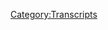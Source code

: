 {{Transcript
    | title         = [[642: January 24, 2022]]
    | caption       = [https://knowledgefight.libsyn.com/642-january-24-2022 Listen to this episode on Libsyn]
    | episodeNumber = [[642: January 24, 2022|642]]
    | length        = 01:30:38
}}

{{MessageBox
    | header     = Warning: Bot Generated Content
    | text       = This transcript was automatically generated by transcription software and likely contains many mistakes and misattributions. Please check the audio for definitive quotes, attribution, and context.
    | image      = N3yvass4myg91.webp
    | imagewidth = 50px
    | id         = warning
}}

{{TranscriptBlock
    | name      = Unknown Speaker
    | timestamp = 00:00:00.000
    | text      = N-N-N-N-N-N-N-Knowledge Fight
}}

{{TranscriptBlock
    | name      = Unknown Speaker
    | timestamp = 00:00:12.960
    | text      = Dan and Jordan, I am SWEATING
}}

{{TranscriptBlock
    | name      = Unknown Speaker
    | timestamp = 00:00:18.079
    | text      = knowledgefight.com, it's time to pray
}}

{{TranscriptBlock
    | name      = Unknown Speaker
    | timestamp = 00:00:21.199
    | text      = I have great respect for knowledgefight
}}

{{TranscriptBlock
    | name      = Unknown Speaker
    | timestamp = 00:00:23.839
    | text      = knowledgefight
}}

{{TranscriptBlock
    | name      = Unknown Speaker
    | timestamp = 00:00:24.800
    | text      = I'm sick of them posing as if they're the good guys
}}

{{TranscriptBlock
    | name      = Unknown Speaker
    | timestamp = 00:00:27.199
    | text      = saying we are the bad guys
}}

{{TranscriptBlock
    | name      = Unknown Speaker
    | timestamp = 00:00:28.800
    | text      = knowledgefight
}}

{{TranscriptBlock
    | name      = Unknown Speaker
    | timestamp = 00:00:30.000
    | text      = Dan and Jordan, knowledgefight
}}

{{TranscriptBlock
    | name      = Unknown Speaker
    | timestamp = 00:00:32.159
    | text      = RIDDLER, RIDDLER, RIDDLER
}}

{{TranscriptBlock
    | name      = Unknown Speaker
    | timestamp = 00:00:34.960
    | text      = Need, I need money
}}

{{TranscriptBlock
    | name      = Unknown Speaker
    | timestamp = 00:00:36.320
    | text      = RIDDLER, RIDDLER, RIDDLER
}}

{{TranscriptBlock
    | name      = Unknown Speaker
    | timestamp = 00:00:39.280
    | text      = Andy and Kansas, Andy and, Andy and
}}

{{TranscriptBlock
    | name      = Unknown Speaker
    | timestamp = 00:00:42.079
    | text      = Stop it, Andy and, Andy and, Andy and Kansas
}}

{{TranscriptBlock
    | name      = Unknown Speaker
    | timestamp = 00:00:44.560
    | text      = RIDDLER, RIDDLER, RIDDLER
}}

{{TranscriptBlock
    | name      = Unknown Speaker
    | timestamp = 00:00:46.079
    | text      = It's time to pray
}}

{{TranscriptBlock
    | name      = Unknown Speaker
    | timestamp = 00:00:47.039
    | text      = Andy and Kansas, you're on the air, thanks for holding
}}

{{TranscriptBlock
    | name      = Unknown Speaker
    | timestamp = 00:00:49.200
    | text      = Hello Alex, I'm a first time caller, I'm a huge fan
}}

{{TranscriptBlock
    | name      = Unknown Speaker
    | timestamp = 00:00:51.679
    | text      = I love your work
}}

{{TranscriptBlock
    | name      = Unknown Speaker
    | timestamp = 00:00:52.880
    | text      = knowledgefight
}}

{{TranscriptBlock
    | name      = Unknown Speaker
    | timestamp = 00:00:53.759
    | text      = N-N-N-N-N-N-Knowledgefight.com
}}

{{TranscriptBlock
    | name      = Unknown Speaker
    | timestamp = 00:00:57.200
    | text      = I love you
}}

{{TranscriptBlock
    | name      = Unknown Speaker
    | timestamp = 00:00:59.119
    | text      = Hey everybody, welcome back to Knowledgefight, I'm Dan
}}

{{TranscriptBlock
    | name      = Unknown Speaker
    | timestamp = 00:01:01.119
    | text      = I'm Jordan
}}

{{TranscriptBlock
    | name      = Unknown Speaker
    | timestamp = 00:01:01.679
    | text      = We're a couple dudes, like to sit around, worship at the altar of Selene and talk a little bit about Alex Jones
}}

{{TranscriptBlock
    | name      = Unknown Speaker
    | timestamp = 00:01:06.560
    | text      = Oh indeed we are Dan
}}

{{TranscriptBlock
    | name      = Unknown Speaker
    | timestamp = 00:01:08.079
    | text      = The king of the south
}}

{{TranscriptBlock
    | name      = Unknown Speaker
    | timestamp = 00:01:09.040
    | text      = Uh, is he the king of the south?
}}

{{TranscriptBlock
    | name      = Unknown Speaker
    | timestamp = 00:01:10.640
    | text      = The clean south, not the dirty south
}}

{{TranscriptBlock
    | name      = Unknown Speaker
    | timestamp = 00:01:12.319
    | text      = The clean south, not the, well I mean obviously we know the king of the dirty south is
}}

{{TranscriptBlock
    | name      = Unknown Speaker
    | timestamp = 00:01:16.079
    | text      = Who's that?
}}

{{TranscriptBlock
    | name      = Unknown Speaker
    | timestamp = 00:01:16.719
    | text      = Uh, Nas
}}

{{TranscriptBlock
    | name      = Unknown Speaker
    | timestamp = 00:01:17.920
    | text      = Oh okay, wait, isn't he from New York?
}}

{{TranscriptBlock
    | name      = Unknown Speaker
    | timestamp = 00:01:19.840
    | text      = Yep, that's why he's from the dirty south
}}

{{TranscriptBlock
    | name      = Unknown Speaker
    | timestamp = 00:01:21.599
    | text      = Wait, I thought it'd be like Lil' Jon or Master P or something
}}

{{TranscriptBlock
    | name      = Unknown Speaker
    | timestamp = 00:01:25.120
    | text      = Well, Master P is the court jester of the dirty south my friend
}}

{{TranscriptBlock
    | name      = Unknown Speaker
    | timestamp = 00:01:28.400
    | text      = He would not appreciate that at all
}}

{{TranscriptBlock
    | name      = Unknown Speaker
    | timestamp = 00:01:30.640
    | text      = The ice cream man's gonna fuck you up
}}

{{TranscriptBlock
    | name      = Unknown Speaker
    | timestamp = 00:01:33.920
    | text      = I'm just making it weird
}}

{{TranscriptBlock
    | name      = Unknown Speaker
    | timestamp = 00:01:34.959
    | text      = Alright
}}

{{TranscriptBlock
    | name      = Unknown Speaker
    | timestamp = 00:01:35.200
    | text      = Uh, yeah, Dan
}}

{{TranscriptBlock
    | name      = Unknown Speaker
    | timestamp = 00:01:36.079
    | text      = Speaking of which, people are confused about your dislike of Pete Holmes
}}

{{TranscriptBlock
    | name      = Unknown Speaker
    | timestamp = 00:01:40.000
    | text      = Oh yeah, it'll be fine
}}

{{TranscriptBlock
    | name      = Unknown Speaker
    | timestamp = 00:01:42.159
    | text      = Dan?
}}

{{TranscriptBlock
    | name      = Unknown Speaker
    | timestamp = 00:01:42.640
    | text      = Yes
}}

{{TranscriptBlock
    | name      = Unknown Speaker
    | timestamp = 00:01:42.959
    | text      = Quick question for you
}}

{{TranscriptBlock
    | name      = Unknown Speaker
    | timestamp = 00:01:43.760
    | text      = What's up?
}}

{{TranscriptBlock
    | name      = Unknown Speaker
    | timestamp = 00:01:44.159
    | text      = What's your bright spot today?
}}

{{TranscriptBlock
    | name      = Unknown Speaker
    | timestamp = 00:01:45.040
    | text      = My bright spot today, I guess it's sort of a mixed bag bright spot
}}

{{TranscriptBlock
    | name      = Unknown Speaker
    | timestamp = 00:01:48.079
    | text      = And that is that I'm seeing on Twitter, just as we're starting to record this episode
}}

{{TranscriptBlock
    | name      = Unknown Speaker
    | timestamp = 00:01:52.079
    | text      = That apparently the mighty mighty boss tones have broken up
}}

{{TranscriptBlock
    | name      = Unknown Speaker
    | timestamp = 00:01:54.799
    | text      = Oh no!
}}

{{TranscriptBlock
    | name      = Unknown Speaker
    | timestamp = 00:01:56.000
    | text      = After many many years of being out there
}}

{{TranscriptBlock
    | name      = Unknown Speaker
    | timestamp = 00:01:58.879
    | text      = Only 20 years after I remembered them last
}}

{{TranscriptBlock
    | name      = Unknown Speaker
    | timestamp = 00:02:01.840
    | text      = Yes, after years and years, decades of them being bad and plaid
}}

{{TranscriptBlock
    | name      = Unknown Speaker
    | timestamp = 00:02:06.400
    | text      = They've decided to hang up the old skankin' shoes
}}

{{TranscriptBlock
    | name      = Unknown Speaker
    | timestamp = 00:02:09.199
    | text      = Well, I'm sorry
}}

{{TranscriptBlock
    | name      = Unknown Speaker
    | timestamp = 00:02:10.159
    | text      = Well, no, I mean it's, you know, obviously on the one hand I'm a big fan
}}

{{TranscriptBlock
    | name      = Unknown Speaker
    | timestamp = 00:02:13.759
    | text      = Have been since my childhood, although I will say I have not listened to most of their newer albums
}}

{{TranscriptBlock
    | name      = Unknown Speaker
    | timestamp = 00:02:20.159
    | text      = But I am a big fan of their earlier catalog, certainly
}}

{{TranscriptBlock
    | name      = Unknown Speaker
    | timestamp = 00:02:24.000
    | text      = And, you know, it's bittersweet a little bit, but I did get to see them at Riot Fest
}}

{{TranscriptBlock
    | name      = Unknown Speaker
    | timestamp = 00:02:28.080
    | text      = True
}}

{{TranscriptBlock
    | name      = Unknown Speaker
    | timestamp = 00:02:28.560
    | text      = So I did get to see them before they broke up, which is, I guess, a win
}}

{{TranscriptBlock
    | name      = Unknown Speaker
    | timestamp = 00:02:32.159
    | text      = I mean, yeah, yeah
}}

{{TranscriptBlock
    | name      = Unknown Speaker
    | timestamp = 00:02:33.759
    | text      = It's better than, like, to hear this news and be like, wow, I guess I'll never
}}

{{TranscriptBlock
    | name      = Unknown Speaker
    | timestamp = 00:02:37.280
    | text      = Hey, they're gonna do a reunion tour
}}

{{TranscriptBlock
    | name      = Unknown Speaker
    | timestamp = 00:02:39.680
    | text      = You're gonna be able to see them at 5 p.m. at a casino someday, Dan
}}

{{TranscriptBlock
    | name      = Unknown Speaker
    | timestamp = 00:02:43.520
    | text      = You're gonna be okay
}}

{{TranscriptBlock
    | name      = Unknown Speaker
    | timestamp = 00:02:44.080
    | text      = To be fair, I might have seen them at 5 p.m. at Riot Fest
}}

{{TranscriptBlock
    | name      = Unknown Speaker
    | timestamp = 00:02:47.680
    | text      = But, like, yeah, it is, at least my childhood self got to have that, like, experience
}}

{{TranscriptBlock
    | name      = Unknown Speaker
    | timestamp = 00:02:53.520
    | text      = Validate that
}}

{{TranscriptBlock
    | name      = Unknown Speaker
    | timestamp = 00:02:55.520
    | text      = Thanks, thanks, Boss Tones
}}

{{TranscriptBlock
    | name      = Unknown Speaker
    | timestamp = 00:02:57.280
    | text      = Yeah, that's lovely, that's lovely
}}

{{TranscriptBlock
    | name      = Unknown Speaker
    | timestamp = 00:02:59.039
    | text      = I had a similar experience in the reverse
}}

{{TranscriptBlock
    | name      = Unknown Speaker
    | timestamp = 00:03:02.560
    | text      = I could have seen James Brown with my college girlfriend at the time
}}

{{TranscriptBlock
    | name      = Unknown Speaker
    | timestamp = 00:03:09.120
    | text      = He was doing a local concert there
}}

{{TranscriptBlock
    | name      = Unknown Speaker
    | timestamp = 00:03:10.479
    | text      = Not your current college girlfriend?
}}

{{TranscriptBlock
    | name      = Unknown Speaker
    | timestamp = 00:03:11.840
    | text      = No, no, no, she's different
}}

{{TranscriptBlock
    | name      = Unknown Speaker
    | timestamp = 00:03:16.319
    | text      = But for some reason I decided not to go
}}

{{TranscriptBlock
    | name      = Unknown Speaker
    | timestamp = 00:03:19.599
    | text      = I can't remember the exact specifics of it
}}

{{TranscriptBlock
    | name      = Unknown Speaker
    | timestamp = 00:03:22.000
    | text      = Week later he was dead
}}

{{TranscriptBlock
    | name      = Unknown Speaker
    | timestamp = 00:03:23.599
    | text      = Shit
}}

{{TranscriptBlock
    | name      = Unknown Speaker
    | timestamp = 00:03:24.080
    | text      = Yeah, right? How much of a bummer is that?
}}

{{TranscriptBlock
    | name      = Unknown Speaker
    | timestamp = 00:03:26.560
    | text      = That is a bummer, that is a bummer
}}

{{TranscriptBlock
    | name      = Unknown Speaker
    | timestamp = 00:03:28.319
    | text      = Yeah, and then you find out later he was murdered?
}}

{{TranscriptBlock
    | name      = Unknown Speaker
    | timestamp = 00:03:30.800
    | text      = Oh, no
}}

{{TranscriptBlock
    | name      = Unknown Speaker
    | timestamp = 00:03:31.919
    | text      = Yes, shit's real
}}

{{TranscriptBlock
    | name      = Unknown Speaker
    | timestamp = 00:03:32.719
    | text      = And then you've got to solve the crime
}}

{{TranscriptBlock
    | name      = Unknown Speaker
    | timestamp = 00:03:34.319
    | text      = I've been trying
}}

{{TranscriptBlock
    | name      = Unknown Speaker
    | timestamp = 00:03:35.280
    | text      = You've got to put on your Sherlock Holmes hat, not your Pete Holmes hat
}}

{{TranscriptBlock
    | name      = Unknown Speaker
    | timestamp = 00:03:40.080
    | text      = Figure out this mystery
}}

{{TranscriptBlock
    | name      = Unknown Speaker
    | timestamp = 00:03:41.280
    | text      = Absolutely
}}

{{TranscriptBlock
    | name      = Unknown Speaker
    | timestamp = 00:03:42.080
    | text      = So what's your bright spot?
}}

{{TranscriptBlock
    | name      = Unknown Speaker
    | timestamp = 00:03:43.439
    | text      = My bright spot, Dan, was gonna be the return of Saga, which is
}}

{{TranscriptBlock
    | name      = Unknown Speaker
    | timestamp = 00:03:46.879
    | text      = I thought your bright spot was gonna be finally the Boss Tones have broken up
}}

{{TranscriptBlock
    | name      = Unknown Speaker
    | timestamp = 00:03:50.080
    | text      = It's about time
}}

{{TranscriptBlock
    | name      = Unknown Speaker
    | timestamp = 00:03:51.039
    | text      = Yeah, I know, Saga?
}}

{{TranscriptBlock
    | name      = Unknown Speaker
    | timestamp = 00:03:52.080
    | text      = I've been waiting for that day
}}

{{TranscriptBlock
    | name      = Unknown Speaker
    | timestamp = 00:03:52.800
    | text      = Saga, it's a really, really great graphic novel by Brian K. Vaughan, who's a really good writer
}}

{{TranscriptBlock
    | name      = Unknown Speaker
    | timestamp = 00:03:58.879
    | text      = But the artwork is done by Fiona Staples and she is beyond great in this book
}}

{{TranscriptBlock
    | name      = Unknown Speaker
    | timestamp = 00:04:04.800
    | text      = It was going to be that
}}

{{TranscriptBlock
    | name      = Unknown Speaker
    | timestamp = 00:04:05.840
    | text      = Oh
}}

{{TranscriptBlock
    | name      = Unknown Speaker
    | timestamp = 00:04:05.919
    | text      = But then Tuesday night the heat died in my place
}}

{{TranscriptBlock
    | name      = Unknown Speaker
    | timestamp = 00:04:10.560
    | text      = Okay
}}

{{TranscriptBlock
    | name      = Unknown Speaker
    | timestamp = 00:04:11.520
    | text      = And I don't know if you recall, it was about negative eight degrees outside
}}

{{TranscriptBlock
    | name      = Unknown Speaker
    | timestamp = 00:04:14.479
    | text      = It was, yeah, in that ballpark
}}

{{TranscriptBlock
    | name      = Unknown Speaker
    | timestamp = 00:04:15.919
    | text      = Yeah, yeah, yeah
}}

{{TranscriptBlock
    | name      = Unknown Speaker
    | timestamp = 00:04:16.639
    | text      = And I didn't get it, we didn't get it fixed until Wednesday at like one in the afternoon
}}

{{TranscriptBlock
    | name      = Unknown Speaker
    | timestamp = 00:04:20.959
    | text      = Hmm
}}

{{TranscriptBlock
    | name      = Unknown Speaker
    | timestamp = 00:04:21.199
    | text      = So my bright spot is having heat again
}}

{{TranscriptBlock
    | name      = Unknown Speaker
    | timestamp = 00:04:23.839
    | text      = That is nice
}}

{{TranscriptBlock
    | name      = Unknown Speaker
    | timestamp = 00:04:24.480
    | text      = It's amazingly good
}}

{{TranscriptBlock
    | name      = Unknown Speaker
    | timestamp = 00:04:25.600
    | text      = I'm imagining you and your partner made like pillow forts
}}

{{TranscriptBlock
    | name      = Unknown Speaker
    | timestamp = 00:04:29.120
    | text      = Oh, everything
}}

{{TranscriptBlock
    | name      = Unknown Speaker
    | timestamp = 00:04:30.079
    | text      = Like pulling blankets out of, oh yeah, yeah, yeah
}}

{{TranscriptBlock
    | name      = Unknown Speaker
    | timestamp = 00:04:32.720
    | text      = And also like obviously this is one of the downsides
}}

{{TranscriptBlock
    | name      = Unknown Speaker
    | timestamp = 00:04:36.160
    | text      = Like I texted you when you were going through that
}}

{{TranscriptBlock
    | name      = Unknown Speaker
    | timestamp = 00:04:37.839
    | text      = I was like, well, I mean this is part of the bad part about homeownership
}}

{{TranscriptBlock
    | name      = Unknown Speaker
    | timestamp = 00:04:41.519
    | text      = Yeah, yeah, yeah, yeah
}}

{{TranscriptBlock
    | name      = Unknown Speaker
    | timestamp = 00:04:42.800
    | text      = That's a little
}}

{{TranscriptBlock
    | name      = Unknown Speaker
    | timestamp = 00:04:43.360
    | text      = Because your partner owns the condo and like, you know, you don't get to yell at a landlord
}}

{{TranscriptBlock
    | name      = Unknown Speaker
    | timestamp = 00:04:48.319
    | text      = I know, I know
}}

{{TranscriptBlock
    | name      = Unknown Speaker
    | timestamp = 00:04:50.000
    | text      = It's rough
}}

{{TranscriptBlock
    | name      = Unknown Speaker
    | timestamp = 00:04:50.720
    | text      = And I was alone whenever the repair guy came and he was like, do you know how old this thing is?
}}

{{TranscriptBlock
    | name      = Unknown Speaker
    | timestamp = 00:04:55.360
    | text      = And I was like, no, and he was like, it's still mad at Reagan
}}

{{TranscriptBlock
    | name      = Unknown Speaker
    | timestamp = 00:04:58.480
    | text      = And I was like, this is bad, this is not good
}}

{{TranscriptBlock
    | name      = Unknown Speaker
    | timestamp = 00:05:01.040
    | text      = Yeah, but also don't lecture me about it
}}

{{TranscriptBlock
    | name      = Unknown Speaker
    | timestamp = 00:05:02.800
    | text      = Yeah, no kidding, I hate Reagan too
}}

{{TranscriptBlock
    | name      = Unknown Speaker
    | timestamp = 00:05:04.399
    | text      = So Jordan, today we got an episode to go over
}}

{{TranscriptBlock
    | name      = Unknown Speaker
    | timestamp = 00:05:06.480
    | text      = We're gonna be talking about Monday of this week, this past week, January 24th, 2022
}}

{{TranscriptBlock
    | name      = Unknown Speaker
    | timestamp = 00:05:13.439
    | text      = 2022
}}

{{TranscriptBlock
    | name      = Unknown Speaker
    | timestamp = 00:05:14.639
    | text      = Indeed
}}

{{TranscriptBlock
    | name      = Unknown Speaker
    | timestamp = 00:05:15.279
    | text      = We'll get something for that
}}

{{TranscriptBlock
    | name      = Unknown Speaker
    | timestamp = 00:05:16.319
    | text      = I doubt it
}}

{{TranscriptBlock
    | name      = Unknown Speaker
    | timestamp = 00:05:17.040
    | text      = Okay
}}

{{TranscriptBlock
    | name      = Unknown Speaker
    | timestamp = 00:05:17.519
    | text      = So this is an episode where Alex, of course, he talks about how he talked to the January 6th committee
}}

{{TranscriptBlock
    | name      = Unknown Speaker
    | timestamp = 00:05:23.839
    | text      = I think everybody was pretty interested to hearing how that went
}}

{{TranscriptBlock
    | name      = Unknown Speaker
    | timestamp = 00:05:26.480
    | text      = Yes, yes
}}

{{TranscriptBlock
    | name      = Unknown Speaker
    | timestamp = 00:05:27.120
    | text      = And I don't know, we'll figure it out
}}

{{TranscriptBlock
    | name      = Unknown Speaker
    | timestamp = 00:05:29.600
    | text      = He played the fifth
}}

{{TranscriptBlock
    | name      = Unknown Speaker
    | timestamp = 00:05:30.959
    | text      = Apparently
}}

{{TranscriptBlock
    | name      = Unknown Speaker
    | timestamp = 00:05:31.519
    | text      = Yeah, I heard that
}}

{{TranscriptBlock
    | name      = Unknown Speaker
    | timestamp = 00:05:32.480
    | text      = That's the big news that's been making the rounds
}}

{{TranscriptBlock
    | name      = Unknown Speaker
    | timestamp = 00:05:34.079
    | text      = Yeah
}}

{{TranscriptBlock
    | name      = Unknown Speaker
    | timestamp = 00:05:34.399
    | text      = We'll talk a little bit about that, but before we do, let's say hello to some new wonks
}}

{{TranscriptBlock
    | name      = Unknown Speaker
    | timestamp = 00:05:37.920
    | text      = Oh, that's a great idea
}}

{{TranscriptBlock
    | name      = Unknown Speaker
    | timestamp = 00:05:38.959
    | text      = So first, Nick Walbank, thank you so much, you are now a policy wonk
}}

{{TranscriptBlock
    | name      = Unknown Speaker
    | timestamp = 00:05:42.160
    | text      = I'm a policy wonk
}}

{{TranscriptBlock
    | name      = Unknown Speaker
    | timestamp = 00:05:43.199
    | text      = Thanks, Nick
}}

{{TranscriptBlock
    | name      = Unknown Speaker
    | timestamp = 00:05:43.839
    | text      = Thank you, next, Jen and Steve, escapees of Ocala, Florida, thank you so much, you are now a policy wonk
}}

{{TranscriptBlock
    | name      = Unknown Speaker
    | timestamp = 00:05:49.279
    | text      = I'm a policy wonk
}}

{{TranscriptBlock
    | name      = Unknown Speaker
    | timestamp = 00:05:50.240
    | text      = Thank you very much
}}

{{TranscriptBlock
    | name      = Unknown Speaker
    | timestamp = 00:05:51.040
    | text      = Thank you, next, 2022, Blackjack, you busted
}}

{{TranscriptBlock
    | name      = Unknown Speaker
    | timestamp = 00:05:53.920
    | text      = Oh, I get it, thank you so much, you are now a policy wonk
}}

{{TranscriptBlock
    | name      = Unknown Speaker
    | timestamp = 00:05:56.959
    | text      = I'm a policy wonk
}}

{{TranscriptBlock
    | name      = Unknown Speaker
    | timestamp = 00:05:57.920
    | text      = Thank you very much
}}

{{TranscriptBlock
    | name      = Unknown Speaker
    | timestamp = 00:05:58.639
    | text      = I get it, wasn't it part of the name?
}}

{{TranscriptBlock
    | name      = Unknown Speaker
    | timestamp = 00:06:00.399
    | text      = Right
}}

{{TranscriptBlock
    | name      = Unknown Speaker
    | timestamp = 00:06:00.720
    | text      = Just, I got it that you busted, I get it
}}

{{TranscriptBlock
    | name      = Unknown Speaker
    | timestamp = 00:06:02.800
    | text      = Yeah, yeah
}}

{{TranscriptBlock
    | name      = Unknown Speaker
    | timestamp = 00:06:03.600
    | text      = I didn't realize that when I wrote down the name
}}

{{TranscriptBlock
    | name      = Unknown Speaker
    | timestamp = 00:06:06.000
    | text      = I gotcha
}}

{{TranscriptBlock
    | name      = Unknown Speaker
    | timestamp = 00:06:06.560
    | text      = Clever
}}

{{TranscriptBlock
    | name      = Unknown Speaker
    | timestamp = 00:06:07.519
    | text      = Next, Logan is my favorite X-file, thank you so much, you are now a policy wonk
}}

{{TranscriptBlock
    | name      = Unknown Speaker
    | timestamp = 00:06:11.120
    | text      = I'm a policy wonk
}}

{{TranscriptBlock
    | name      = Unknown Speaker
    | timestamp = 00:06:12.160
    | text      = Thank you very much
}}

{{TranscriptBlock
    | name      = Unknown Speaker
    | timestamp = 00:06:12.959
    | text      = Thank you, next, the STL grass dad, thank you so much, you are now a policy wonk
}}

{{TranscriptBlock
    | name      = Unknown Speaker
    | timestamp = 00:06:17.120
    | text      = I'm a policy wonk
}}

{{TranscriptBlock
    | name      = Unknown Speaker
    | timestamp = 00:06:18.079
    | text      = Thank you very much
}}

{{TranscriptBlock
    | name      = Unknown Speaker
    | timestamp = 00:06:19.040
    | text      = And we got a technocrat in the mix, you're not gonna like this, Jordan
}}

{{TranscriptBlock
    | name      = Unknown Speaker
    | timestamp = 00:06:21.600
    | text      = Uh oh
}}

{{TranscriptBlock
    | name      = Unknown Speaker
    | timestamp = 00:06:21.920
    | text      = Uh, Pete Holmes is my spirit animal, thank you so much, you are now a technocrat
}}

{{TranscriptBlock
    | name      = Unknown Speaker
    | timestamp = 00:06:26.399
    | text      = I'm a policy wonk
}}

{{TranscriptBlock
    | name      = Unknown Speaker
    | timestamp = 00:06:27.600
    | text      = I have risen above my enemies, I might quit tomorrow actually
}}

{{TranscriptBlock
    | name      = Unknown Speaker
    | timestamp = 00:06:32.480
    | text      = I'm just gonna take a little breaky now, a little breaky for me
}}

{{TranscriptBlock
    | name      = Unknown Speaker
    | timestamp = 00:06:37.040
    | text      = And then we're going to come back and I'm gonna start the show over
}}

{{TranscriptBlock
    | name      = Unknown Speaker
    | timestamp = 00:06:43.199
    | text      = But I'm the devil, I gotta be taking all the hair off, you know all this blah blah blah
}}

{{TranscriptBlock
    | name      = Unknown Speaker
    | timestamp = 00:06:47.199
    | text      = Fuck you, fuck you, I got plenty of words for you but at the end of the day
}}

{{TranscriptBlock
    | name      = Unknown Speaker
    | timestamp = 00:06:52.240
    | text      = Fuck you and your new world order and fuck the horse you rode in on and all your shit
}}

{{TranscriptBlock
    | name      = Unknown Speaker
    | timestamp = 00:06:58.000
    | text      = Maybe today should be my last broadcast, maybe I'll just be gone a month, maybe five years
}}

{{TranscriptBlock
    | name      = Unknown Speaker
    | timestamp = 00:07:02.240
    | text      = Maybe I'll walk out of here tomorrow and you never see me again
}}

{{TranscriptBlock
    | name      = Unknown Speaker
    | timestamp = 00:07:05.920
    | text      = That's really what I want to do, I never want to come back here again
}}

{{TranscriptBlock
    | name      = Unknown Speaker
    | timestamp = 00:07:10.079
    | text      = I apologize to the crew and the listeners yesterday that I was legitimately having breakdowns on air
}}

{{TranscriptBlock
    | name      = Unknown Speaker
    | timestamp = 00:07:17.360
    | text      = I'll be better tomorrow
}}

{{TranscriptBlock
    | name      = Unknown Speaker
    | timestamp = 00:07:18.720
    | text      = You may be, so yeah thank you
}}

{{TranscriptBlock
    | name      = Unknown Speaker
    | timestamp = 00:07:20.480
    | text      = Yes thank you very much
}}

{{TranscriptBlock
    | name      = Unknown Speaker
    | timestamp = 00:07:21.439
    | text      = Jordan, I mean like I have no beef necessarily with Pete Holmes
}}

{{TranscriptBlock
    | name      = Unknown Speaker
    | timestamp = 00:07:25.920
    | text      = I don't know if you want to explain your very scandalousness
}}

{{TranscriptBlock
    | name      = Unknown Speaker
    | timestamp = 00:07:30.319
    | text      = I mean I'm surprised that it got this much backlash for some reason
}}

{{TranscriptBlock
    | name      = Unknown Speaker
    | timestamp = 00:07:36.240
    | text      = I did not know that Pete Holmes' lack of ability to write is a good thing for a lot of people
}}

{{TranscriptBlock
    | name      = Unknown Speaker
    | timestamp = 00:07:40.879
    | text      = Wow
}}

{{TranscriptBlock
    | name      = Unknown Speaker
    | timestamp = 00:07:41.439
    | text      = Yeah that's right, I'm coming hard at Pete Holmes today
}}

{{TranscriptBlock
    | name      = Unknown Speaker
    | timestamp = 00:07:44.560
    | text      = I think you need to put some lettuce and some cheese
}}

{{TranscriptBlock
    | name      = Unknown Speaker
    | timestamp = 00:07:45.920
    | text      = I need a lawyer!
}}

{{TranscriptBlock
    | name      = Unknown Speaker
    | timestamp = 00:07:47.920
    | text      = Yeah well done
}}

{{TranscriptBlock
    | name      = Unknown Speaker
    | timestamp = 00:07:49.839
    | text      = Wow okay, the views of Jordan do not necessarily reflect the views of Knowledge Fight LLC
}}

{{TranscriptBlock
    | name      = Unknown Speaker
    | timestamp = 00:07:56.079
    | text      = We've talked Pete Holmes in the past
}}

{{TranscriptBlock
    | name      = Unknown Speaker
    | timestamp = 00:07:57.839
    | text      = So Jordan, like I said today, 24th
}}

{{TranscriptBlock
    | name      = Unknown Speaker
    | timestamp = 00:08:02.240
    | text      = At the beginning of this week news broke that Alex had met virtually with the January 6th committee
}}

{{TranscriptBlock
    | name      = Unknown Speaker
    | timestamp = 00:08:06.879
    | text      = and the buzz that was going around was that he had pled the 5th about a hundred times
}}

{{TranscriptBlock
    | name      = Unknown Speaker
    | timestamp = 00:08:11.600
    | text      = When I first saw the news going around my first question that I had was like
}}

{{TranscriptBlock
    | name      = Unknown Speaker
    | timestamp = 00:08:15.120
    | text      = what information is being used to back up this reporting?
}}

{{TranscriptBlock
    | name      = Unknown Speaker
    | timestamp = 00:08:18.399
    | text      = I looked around and I read some articles in the mainstream media about the story
}}

{{TranscriptBlock
    | name      = Unknown Speaker
    | timestamp = 00:08:21.519
    | text      = and all of them just relied on comments that Alex made on his own show
}}

{{TranscriptBlock
    | name      = Unknown Speaker
    | timestamp = 00:08:25.439
    | text      = That's what I was reading that
}}

{{TranscriptBlock
    | name      = Unknown Speaker
    | timestamp = 00:08:27.600
    | text      = He pled the 5th over a hundred times
}}

{{TranscriptBlock
    | name      = Unknown Speaker
    | timestamp = 00:08:29.199
    | text      = I was like Alex said that, you guys are stupid
}}

{{TranscriptBlock
    | name      = Unknown Speaker
    | timestamp = 00:08:31.360
    | text      = Yeah
}}

{{TranscriptBlock
    | name      = Unknown Speaker
    | timestamp = 00:08:31.680
    | text      = Yeah
}}

{{TranscriptBlock
    | name      = Unknown Speaker
    | timestamp = 00:08:32.080
    | text      = CNN said quote
}}

{{TranscriptBlock
    | name      = Unknown Speaker
    | timestamp = 00:08:33.120
    | text      = A source familiar with the investigation confirmed the meeting to CNN
}}

{{TranscriptBlock
    | name      = Unknown Speaker
    | timestamp = 00:08:36.559
    | text      = but that really just means that the meeting happened
}}

{{TranscriptBlock
    | name      = Unknown Speaker
    | timestamp = 00:08:38.960
    | text      = Not that any of the ways that Alex characterized the meeting were accurate
}}

{{TranscriptBlock
    | name      = Unknown Speaker
    | timestamp = 00:08:42.320
    | text      = The CNN article in particular just seems like a partial transcription of Alex's show
}}

{{TranscriptBlock
    | name      = Unknown Speaker
    | timestamp = 00:08:47.120
    | text      = And all the other articles are the same
}}

{{TranscriptBlock
    | name      = Unknown Speaker
    | timestamp = 00:08:48.799
    | text      = They just rely on Alex's show and the claims that he made on it
}}

{{TranscriptBlock
    | name      = Unknown Speaker
    | timestamp = 00:08:52.000
    | text      = I guess there's not really any other information they could be going off of
}}

{{TranscriptBlock
    | name      = Unknown Speaker
    | timestamp = 00:08:55.279
    | text      = since I don't think that these interviews are public
}}

{{TranscriptBlock
    | name      = Unknown Speaker
    | timestamp = 00:08:57.600
    | text      = particularly not while this whole thing is still ongoing
}}

{{TranscriptBlock
    | name      = Unknown Speaker
    | timestamp = 00:09:00.159
    | text      = Sure
}}

{{TranscriptBlock
    | name      = Unknown Speaker
    | timestamp = 00:09:00.559
    | text      = So here's the deal
}}

{{TranscriptBlock
    | name      = Unknown Speaker
    | timestamp = 00:09:01.279
    | text      = I'm going to cover this episode but I want to do it with the largest grain of salt
}}

{{TranscriptBlock
    | name      = Unknown Speaker
    | timestamp = 00:09:04.720
    | text      = any human has ever imagined
}}

{{TranscriptBlock
    | name      = Unknown Speaker
    | timestamp = 00:09:06.879
    | text      = Alex is a flagrant liar
}}

{{TranscriptBlock
    | name      = Unknown Speaker
    | timestamp = 00:09:08.480
    | text      = so I have no interest in just taking his word about everything he says concerning
}}

{{TranscriptBlock
    | name      = Unknown Speaker
    | timestamp = 00:09:12.240
    | text      = a meeting with the House committee that he thinks is trying to overthrow the country
}}

{{TranscriptBlock
    | name      = Unknown Speaker
    | timestamp = 00:09:15.679
    | text      = Right
}}

{{TranscriptBlock
    | name      = Unknown Speaker
    | timestamp = 00:09:16.320
    | text      = One of the biggest problems is that I don't actually trust Alex's ability
}}

{{TranscriptBlock
    | name      = Unknown Speaker
    | timestamp = 00:09:19.679
    | text      = to comprehend information he receives or questions he's asked
}}

{{TranscriptBlock
    | name      = Unknown Speaker
    | timestamp = 00:09:22.799
    | text      = So that calls into question his telling of the thing I'm most interested in
}}

{{TranscriptBlock
    | name      = Unknown Speaker
    | timestamp = 00:09:26.639
    | text      = knowing about this meeting with the committee which is what they asked him
}}

{{TranscriptBlock
    | name      = Unknown Speaker
    | timestamp = 00:09:30.399
    | text      = Knowing what they asked would help give some sense of what direction they're heading in
}}

{{TranscriptBlock
    | name      = Unknown Speaker
    | timestamp = 00:09:34.320
    | text      = and what Alex should be worried about
}}

{{TranscriptBlock
    | name      = Unknown Speaker
    | timestamp = 00:09:36.720
    | text      = Having a solid sense of that will have to wait
}}

{{TranscriptBlock
    | name      = Unknown Speaker
    | timestamp = 00:09:39.039
    | text      = and I guess the best we've got for now is Alex's dicey retelling of what happened
}}

{{TranscriptBlock
    | name      = Unknown Speaker
    | timestamp = 00:09:42.960
    | text      = so that's what we're gonna go with
}}

{{TranscriptBlock
    | name      = Unknown Speaker
    | timestamp = 00:09:44.720
    | text      = I was reading some of those because you know normally we
}}

{{TranscriptBlock
    | name      = Unknown Speaker
    | timestamp = 00:09:49.279
    | text      = That's against the rules
}}

{{TranscriptBlock
    | name      = Unknown Speaker
    | timestamp = 00:09:50.320
    | text      = Exactly normally it's against the rules but it was like fucking everywhere
}}

{{TranscriptBlock
    | name      = Unknown Speaker
    | timestamp = 00:09:54.320
    | text      = and I couldn't avoid it even the headlines were showing up
}}

{{TranscriptBlock
    | name      = Unknown Speaker
    | timestamp = 00:09:57.600
    | text      = Alex played the fifth a hundred times so I read every one of them
}}

{{TranscriptBlock
    | name      = Unknown Speaker
    | timestamp = 00:10:00.799
    | text      = and every one of them might as well have been like
}}

{{TranscriptBlock
    | name      = Unknown Speaker
    | timestamp = 00:10:03.360
    | text      = we're taking noted liar at face value
}}

{{TranscriptBlock
    | name      = Unknown Speaker
    | timestamp = 00:10:06.080
    | text      = I do
}}

{{TranscriptBlock
    | name      = Unknown Speaker
    | timestamp = 00:10:06.399
    | text      = It was fucking stupid
}}

{{TranscriptBlock
    | name      = Unknown Speaker
    | timestamp = 00:10:08.000
    | text      = I don't know if it's stupid because I think like if you're gonna write a story about this
}}

{{TranscriptBlock
    | name      = Unknown Speaker
    | timestamp = 00:10:12.480
    | text      = and maybe it is newsworthy that's what you have to do
}}

{{TranscriptBlock
    | name      = Unknown Speaker
    | timestamp = 00:10:15.679
    | text      = but I do think a better job could have been done to really highlight
}}

{{TranscriptBlock
    | name      = Unknown Speaker
    | timestamp = 00:10:18.559
    | text      = uh all this could be bullshit
}}

{{TranscriptBlock
    | name      = Unknown Speaker
    | timestamp = 00:10:21.039
    | text      = Yeah absolutely we've I mean especially the day after we do deposition episodes
}}

{{TranscriptBlock
    | name      = Unknown Speaker
    | timestamp = 00:10:26.080
    | text      = and we've done plenty of deposition episodes in the past
}}

{{TranscriptBlock
    | name      = Unknown Speaker
    | timestamp = 00:10:29.200
    | text      = I think we know how Alex talks whenever the shit's real
}}

{{TranscriptBlock
    | name      = Unknown Speaker
    | timestamp = 00:10:32.399
    | text      = Now that's a good point but I also think that we do need to be careful
}}

{{TranscriptBlock
    | name      = Unknown Speaker
    | timestamp = 00:10:36.480
    | text      = because the depositions that we've seen are civil depositions
}}

{{TranscriptBlock
    | name      = Unknown Speaker
    | timestamp = 00:10:40.240
    | text      = about a case that he is clearly not concerned or have any respect for
}}

{{TranscriptBlock
    | name      = Unknown Speaker
    | timestamp = 00:10:45.679
    | text      = True
}}

{{TranscriptBlock
    | name      = Unknown Speaker
    | timestamp = 00:10:46.240
    | text      = The way he might respond to talking to a congressional committee
}}

{{TranscriptBlock
    | name      = Unknown Speaker
    | timestamp = 00:10:50.399
    | text      = where he could be in legal jeopardy
}}

{{TranscriptBlock
    | name      = Unknown Speaker
    | timestamp = 00:10:52.159
    | text      = Sure
}}

{{TranscriptBlock
    | name      = Unknown Speaker
    | timestamp = 00:10:52.480
    | text      = I think he might behave differently
}}

{{TranscriptBlock
    | name      = Unknown Speaker
    | timestamp = 00:10:54.159
    | text      = I'm not ready to make the assumption that he would behave exactly the same but he might
}}

{{TranscriptBlock
    | name      = Unknown Speaker
    | timestamp = 00:10:57.679
    | text      = I'm I'm I'm not necessarily saying he would behave exactly the same but
}}

{{TranscriptBlock
    | name      = Unknown Speaker
    | timestamp = 00:11:01.200
    | text      = his his bombastic retelling of how he behaves is 100% suspect
}}

{{TranscriptBlock
    | name      = Unknown Speaker
    | timestamp = 00:11:06.960
    | text      = True true and yeah I guess that is really the point is that we don't know
}}

{{TranscriptBlock
    | name      = Unknown Speaker
    | timestamp = 00:11:11.279
    | text      = We don't know
}}

{{TranscriptBlock
    | name      = Unknown Speaker
    | timestamp = 00:11:11.919
    | text      = And that that should be uh kept in mind as we as we go over this stuff
}}

{{TranscriptBlock
    | name      = Unknown Speaker
    | timestamp = 00:11:16.559
    | text      = Yes
}}

{{TranscriptBlock
    | name      = Unknown Speaker
    | timestamp = 00:11:16.960
    | text      = So we're going to start here on uh the 24th and uh boo boo from the jump
}}

{{TranscriptBlock
    | name      = Unknown Speaker
    | timestamp = 00:11:22.960
    | text      = Here we are my friends on this Monday January 24th 2022 transmission
}}

{{TranscriptBlock
    | name      = Unknown Speaker
    | timestamp = 00:11:29.039
    | text      = I just had a very intense experience uh being interrogated by the January 6 committee lawyers
}}

{{TranscriptBlock
    | name      = Unknown Speaker
    | timestamp = 00:11:37.440
    | text      = They were polite uh but they were dogged and I take the whole process very very seriously
}}

{{TranscriptBlock
    | name      = Unknown Speaker
    | timestamp = 00:11:44.960
    | text      = because I know that Adam Schiff is a forger and has been caught faking emails and misquoting
}}

{{TranscriptBlock
    | name      = Unknown Speaker
    | timestamp = 00:11:53.360
    | text      = President Trump and uh you know claiming that oh here here he is ordering the president of Ukraine
}}

{{TranscriptBlock
    | name      = Unknown Speaker
    | timestamp = 00:12:00.159
    | text      = Here's a transcript of him telling the president of Ukraine uh that he's a mafia don
}}

{{TranscriptBlock
    | name      = Unknown Speaker
    | timestamp = 00:12:06.000
    | text      = He better follow his orders
}}

{{TranscriptBlock
    | name      = Unknown Speaker
    | timestamp = 00:12:07.279
    | text      = This is stupid and Alex is just talking about the parody version of a transcript
}}

{{TranscriptBlock
    | name      = Unknown Speaker
    | timestamp = 00:12:11.120
    | text      = of a call between Trump and the Ukrainian president Zelensky
}}

{{TranscriptBlock
    | name      = Unknown Speaker
    | timestamp = 00:12:14.720
    | text      = At the time my position like when Schiff did that my position was that it was a bit dramatic
}}

{{TranscriptBlock
    | name      = Unknown Speaker
    | timestamp = 00:12:19.840
    | text      = on his part and a really bad optical move because how easy it would be to attack him
}}

{{TranscriptBlock
    | name      = Unknown Speaker
    | timestamp = 00:12:24.000
    | text      = just the way Alex has sense
}}

{{TranscriptBlock
    | name      = Unknown Speaker
    | timestamp = 00:12:25.360
    | text      = Yeah
}}

{{TranscriptBlock
    | name      = Unknown Speaker
    | timestamp = 00:12:25.600
    | text      = But I also don't think that it's fair to say that he was trying to pass off what he was
}}

{{TranscriptBlock
    | name      = Unknown Speaker
    | timestamp = 00:12:29.039
    | text      = saying as an actual transcript of Trump's call
}}

{{TranscriptBlock
    | name      = Unknown Speaker
    | timestamp = 00:12:31.279
    | text      = No
}}

{{TranscriptBlock
    | name      = Unknown Speaker
    | timestamp = 00:12:31.519
    | text      = That's kind of dumb
}}

{{TranscriptBlock
    | name      = Unknown Speaker
    | timestamp = 00:12:32.559
    | text      = Yeah
}}

{{TranscriptBlock
    | name      = Unknown Speaker
    | timestamp = 00:12:32.879
    | text      = It's really clear that that was not the intention and the folks like Alex who pretend that it was
}}

{{TranscriptBlock
    | name      = Unknown Speaker
    | timestamp = 00:12:38.399
    | text      = are misunderstanding that on purpose so they can attack Schiff for being a forger
}}

{{TranscriptBlock
    | name      = Unknown Speaker
    | timestamp = 00:12:42.480
    | text      = instead of just being a bit dramatic
}}

{{TranscriptBlock
    | name      = Unknown Speaker
    | timestamp = 00:12:44.480
    | text      = Yeah
}}

{{TranscriptBlock
    | name      = Unknown Speaker
    | timestamp = 00:12:44.879
    | text      = This is really dumb but it does provide an excuse for why Alex the very innocent person
}}

{{TranscriptBlock
    | name      = Unknown Speaker
    | timestamp = 00:12:49.679
    | text      = should be afraid of testifying before the committee
}}

{{TranscriptBlock
    | name      = Unknown Speaker
    | timestamp = 00:12:52.159
    | text      = He's so innocent but that doesn't matter because
}}

{{TranscriptBlock
    | name      = Unknown Speaker
    | timestamp = 00:12:54.399
    | text      = Schiff's just going to create fake documents like he did with Trump
}}

{{TranscriptBlock
    | name      = Unknown Speaker
    | timestamp = 00:12:57.840
    | text      = It's really fascinating that Alex constantly goes on about wanting his day in court where
}}

{{TranscriptBlock
    | name      = Unknown Speaker
    | timestamp = 00:13:02.320
    | text      = he can be vindicated and the establishment will have to recognize that he's been
}}

{{TranscriptBlock
    | name      = Unknown Speaker
    | timestamp = 00:13:05.679
    | text      = right all along and power will tremble before him
}}

{{TranscriptBlock
    | name      = Unknown Speaker
    | timestamp = 00:13:08.960
    | text      = but every time he has the opportunity there's some kind of an excuse for why he just
}}

{{TranscriptBlock
    | name      = Unknown Speaker
    | timestamp = 00:13:12.639
    | text      = whiffs and doesn't prove anything
}}

{{TranscriptBlock
    | name      = Unknown Speaker
    | timestamp = 00:13:14.720
    | text      = All of the Sandy Hook depositions would have been ideal times for him to stand behind his claims
}}

{{TranscriptBlock
    | name      = Unknown Speaker
    | timestamp = 00:13:19.039
    | text      = and at very least demonstrate that even though we know them to be wrong now
}}

{{TranscriptBlock
    | name      = Unknown Speaker
    | timestamp = 00:13:22.960
    | text      = he had reason to believe that these claims were correct when he said them
}}

{{TranscriptBlock
    | name      = Unknown Speaker
    | timestamp = 00:13:26.799
    | text      = and every time he just mumbles I don't know or tries to change the subject rambling about how
}}

{{TranscriptBlock
    | name      = Unknown Speaker
    | timestamp = 00:13:31.519
    | text      = he's a victim
}}

{{TranscriptBlock
    | name      = Unknown Speaker
    | timestamp = 00:13:32.720
    | text      = Now here he is testifying in front of a congressional committee and well
}}

{{TranscriptBlock
    | name      = Unknown Speaker
    | timestamp = 00:13:36.639
    | text      = he could tell the big truths to power and stand up like a man in the arena like he
}}

{{TranscriptBlock
    | name      = Unknown Speaker
    | timestamp = 00:13:41.120
    | text      = always calls himself but he has this fake story about Adam Schiff that's got him too
}}

{{TranscriptBlock
    | name      = Unknown Speaker
    | timestamp = 00:13:45.039
    | text      = worried to talk
}}

{{TranscriptBlock
    | name      = Unknown Speaker
    | timestamp = 00:13:46.240
    | text      = It's such bullshit this entire character he puts on is a fraud
}}

{{TranscriptBlock
    | name      = Unknown Speaker
    | timestamp = 00:13:49.120
    | text      = No come on everybody knows because we've we've seen this throughout history in the past
}}

{{TranscriptBlock
    | name      = Unknown Speaker
    | timestamp = 00:13:53.519
    | text      = You know truth tellers have gone up against kangaroo courts so many times and because
}}

{{TranscriptBlock
    | name      = Unknown Speaker
    | timestamp = 00:13:58.960
    | text      = they're going up against kangaroo courts all they really do is quit and give up because
}}

{{TranscriptBlock
    | name      = Unknown Speaker
    | timestamp = 00:14:04.240
    | text      = what's the point of fighting back you know there's nothing more noble than giving in
}}

{{TranscriptBlock
    | name      = Unknown Speaker
    | timestamp = 00:14:09.360
    | text      = to the powers that be
}}

{{TranscriptBlock
    | name      = Unknown Speaker
    | timestamp = 00:14:11.840
    | text      = Yeah I think that the the folks that I think I respect more who have principles would be
}}

{{TranscriptBlock
    | name      = Unknown Speaker
    | timestamp = 00:14:18.480
    | text      = like well I'm gonna go in there I'm gonna speak my peace I'm gonna tell the truth and
}}

{{TranscriptBlock
    | name      = Unknown Speaker
    | timestamp = 00:14:22.799
    | text      = whatever consequences may come
}}

{{TranscriptBlock
    | name      = Unknown Speaker
    | timestamp = 00:14:24.559
    | text      = Sure are you know the political consequence of me telling the truth
}}

{{TranscriptBlock
    | name      = Unknown Speaker
    | timestamp = 00:14:29.360
    | text      = Sure sure you know like tax that sounds like a socialist in
}}

{{TranscriptBlock
    | name      = Unknown Speaker
    | timestamp = 00:14:31.759
    | text      = Well tax protesters who you know withhold taxes because they believe that what the
}}

{{TranscriptBlock
    | name      = Unknown Speaker
    | timestamp = 00:14:37.679
    | text      = government's doing is wrong vis-a-vis wars and things like that right they often end
}}

{{TranscriptBlock
    | name      = Unknown Speaker
    | timestamp = 00:14:42.080
    | text      = up having consequences and they have to accept those consequences as part of their activism
}}

{{TranscriptBlock
    | name      = Unknown Speaker
    | timestamp = 00:14:46.080
    | text      = You bet
}}

{{TranscriptBlock
    | name      = Unknown Speaker
    | timestamp = 00:14:46.639
    | text      = And then you have people who are tax protesters like Alex's friends who do the opposite and
}}

{{TranscriptBlock
    | name      = Unknown Speaker
    | timestamp = 00:14:52.080
    | text      = that's kind of how I feel about Alex's whole whole posture towards you know testifying
}}

{{TranscriptBlock
    | name      = Unknown Speaker
    | timestamp = 00:14:57.919
    | text      = Yeah it's the stolen valor uh unlike the stolen valor of wearing army medals and bullshit
}}

{{TranscriptBlock
    | name      = Unknown Speaker
    | timestamp = 00:15:05.200
    | text      = when you haven't earned them it's the the valor of uh somebody who's actually fighting
}}

{{TranscriptBlock
    | name      = Unknown Speaker
    | timestamp = 00:15:09.919
    | text      = power and and they're not doing it
}}

{{TranscriptBlock
    | name      = Unknown Speaker
    | timestamp = 00:15:12.399
    | text      = Yeah like I said his character's a fraud
}}

{{TranscriptBlock
    | name      = Unknown Speaker
    | timestamp = 00:15:14.080
    | text      = Yeah completely
}}

{{TranscriptBlock
    | name      = Unknown Speaker
    | timestamp = 00:15:15.200
    | text      = So um Alex you know he's learned over the course of his career and I would say our last
}}

{{TranscriptBlock
    | name      = Unknown Speaker
    | timestamp = 00:15:20.159
    | text      = episode proves that is not true
}}

{{TranscriptBlock
    | name      = Unknown Speaker
    | timestamp = 00:15:21.679
    | text      = No it's true
}}

{{TranscriptBlock
    | name      = Unknown Speaker
    | timestamp = 00:15:22.399
    | text      = Uh man this is dumb
}}

{{TranscriptBlock
    | name      = Unknown Speaker
    | timestamp = 00:15:25.120
    | text      = You know I personally became became very popular on the radio very very early that's a lot of
}}

{{TranscriptBlock
    | name      = Unknown Speaker
    | timestamp = 00:15:30.000
    | text      = power to have and I was always doing it really for the right reasons but I still made mistakes
}}

{{TranscriptBlock
    | name      = Unknown Speaker
    | timestamp = 00:15:35.600
    | text      = and and I still hurt people in the process but it was done from a place of trying to be good and
}}

{{TranscriptBlock
    | name      = Unknown Speaker
    | timestamp = 00:15:41.039
    | text      = I've certainly learned as I've gotten older to be more careful with the power I wield especially
}}

{{TranscriptBlock
    | name      = Unknown Speaker
    | timestamp = 00:15:44.720
    | text      = as that power has increased that is not the normal process with the type of people that
}}

{{TranscriptBlock
    | name      = Unknown Speaker
    | timestamp = 00:15:50.639
    | text      = actually seek power most people would seek to be on the radio and tv so they could be
}}

{{TranscriptBlock
    | name      = Unknown Speaker
    | timestamp = 00:15:54.960
    | text      = famous because they couldn't get a job in Hollywood but I was
}}

{{TranscriptBlock
    | name      = Unknown Speaker
    | timestamp = 00:15:58.960
    | text      = offered the big jobs in Hollywood and turned them down
}}

{{TranscriptBlock
    | name      = Unknown Speaker
    | timestamp = 00:16:01.919
    | text      = Star Lord
}}

{{TranscriptBlock
    | name      = Unknown Speaker
    | timestamp = 00:16:02.480
    | text      = Because I genuinely wanted to be with the people in the common populace
}}

{{TranscriptBlock
    | name      = Unknown Speaker
    | timestamp = 00:16:06.720
    | text      = and that's really my goal uh but that said it's been my own process of learning
}}

{{TranscriptBlock
    | name      = Unknown Speaker
    | timestamp = 00:16:11.679
    | text      = how I've been wrong that has helped me grow up and really see what's wrong with the people that
}}

{{TranscriptBlock
    | name      = Unknown Speaker
    | timestamp = 00:16:16.799
    | text      = are controlling our planet selfish arrogant hateful disconnected from God
}}

{{TranscriptBlock
    | name      = Unknown Speaker
    | timestamp = 00:16:22.000
    | text      = Just just ridiculous
}}

{{TranscriptBlock
    | name      = Unknown Speaker
    | timestamp = 00:16:23.279
    | text      = Wow wow wow just really described himself right there selfish hateful disconnected from God
}}

{{TranscriptBlock
    | name      = Unknown Speaker
    | timestamp = 00:16:30.639
    | text      = I I find it like in terms of my um engagement with Alex and my understanding of him through
}}

{{TranscriptBlock
    | name      = Unknown Speaker
    | timestamp = 00:16:36.080
    | text      = various periods of his career I think one of the more offensive things he can say in terms of like
}}

{{TranscriptBlock
    | name      = Unknown Speaker
    | timestamp = 00:16:40.639
    | text      = just blatant disregard for the truth is I've learned things
}}

{{TranscriptBlock
    | name      = Unknown Speaker
    | timestamp = 00:16:43.919
    | text      = Yeah yeah yeah like period the end I learn period is a lie
}}

{{TranscriptBlock
    | name      = Unknown Speaker
    | timestamp = 00:16:48.639
    | text      = Categorically not yeah and and you know also disrespectful is the notion that like
}}

{{TranscriptBlock
    | name      = Unknown Speaker
    | timestamp = 00:16:54.399
    | text      = I did things that hurt people but I was trying to be good
}}

{{TranscriptBlock
    | name      = Unknown Speaker
    | timestamp = 00:16:57.600
    | text      = I was it was in the service of good
}}

{{TranscriptBlock
    | name      = Unknown Speaker
    | timestamp = 00:16:59.679
    | text      = It's such shit
}}

{{TranscriptBlock
    | name      = Unknown Speaker
    | timestamp = 00:17:00.799
    | text      = I mean you know it's it's fun it's fun whenever he describes like uh you know I I've I've learned
}}

{{TranscriptBlock
    | name      = Unknown Speaker
    | timestamp = 00:17:08.799
    | text      = and I've changed and I've grown and it's been my mistakes that have allowed me to realize what's
}}

{{TranscriptBlock
    | name      = Unknown Speaker
    | timestamp = 00:17:15.119
    | text      = wrong with the people in power despite the fact that he said the exact same thing about them
}}

{{TranscriptBlock
    | name      = Unknown Speaker
    | timestamp = 00:17:19.839
    | text      = since he was 11 years old and read his first John Butch John Birch Society book
}}

{{TranscriptBlock
    | name      = Unknown Speaker
    | timestamp = 00:17:24.160
    | text      = Yeah
}}

{{TranscriptBlock
    | name      = Unknown Speaker
    | timestamp = 00:17:24.559
    | text      = You know it's he didn't change a goddamn thing
}}

{{TranscriptBlock
    | name      = Unknown Speaker
    | timestamp = 00:17:27.359
    | text      = No but I think that this is what people uh who have learned things say and so he's sort of
}}

{{TranscriptBlock
    | name      = Unknown Speaker
    | timestamp = 00:17:33.759
    | text      = parroting that yes yeah he's mirroring that because it makes it seem like he's actually
}}

{{TranscriptBlock
    | name      = Unknown Speaker
    | timestamp = 00:17:37.519
    | text      = had the experiences that he wants the audience
}}

{{TranscriptBlock
    | name      = Unknown Speaker
    | timestamp = 00:17:39.440
    | text      = Right
}}

{{TranscriptBlock
    | name      = Unknown Speaker
    | timestamp = 00:17:39.680
    | text      = To feel like he's had which he has not he's had the the opposite
}}

{{TranscriptBlock
    | name      = Unknown Speaker
    | timestamp = 00:17:43.279
    | text      = Maybe he just has forgotten how to start every sentence with you know like maybe
}}

{{TranscriptBlock
    | name      = Unknown Speaker
    | timestamp = 00:17:48.480
    | text      = he actually is a parrot maybe he was
}}

{{TranscriptBlock
    | name      = Unknown Speaker
    | timestamp = 00:17:50.799
    | text      = On our last episode we heard that he talks about how his he puts those pages in front of him
}}

{{TranscriptBlock
    | name      = Unknown Speaker
    | timestamp = 00:17:55.359
    | text      = That's true
}}

{{TranscriptBlock
    | name      = Unknown Speaker
    | timestamp = 00:17:55.599
    | text      = And he eats it like a parrot
}}

{{TranscriptBlock
    | name      = Unknown Speaker
    | timestamp = 00:17:56.640
    | text      = It's true
}}

{{TranscriptBlock
    | name      = Unknown Speaker
    | timestamp = 00:17:57.279
    | text      = So maybe we're onto something
}}

{{TranscriptBlock
    | name      = Unknown Speaker
    | timestamp = 00:17:58.799
    | text      = I probably put pages on the floor of his office
}}

{{TranscriptBlock
    | name      = Unknown Speaker
    | timestamp = 00:18:01.680
    | text      = He's a satanic parrot
}}

{{TranscriptBlock
    | name      = Unknown Speaker
    | timestamp = 00:18:02.880
    | text      = So uh look I was not looking forward to a whole episode of listening to Alex
}}

{{TranscriptBlock
    | name      = Unknown Speaker
    | timestamp = 00:18:09.039
    | text      = I had had enough
}}

{{TranscriptBlock
    | name      = Unknown Speaker
    | timestamp = 00:18:09.920
    | text      = Yeah
}}

{{TranscriptBlock
    | name      = Unknown Speaker
    | timestamp = 00:18:10.240
    | text      = Basically you know four hour episode
}}

{{TranscriptBlock
    | name      = Unknown Speaker
    | timestamp = 00:18:12.319
    | text      = We did a lot of listening to Alex
}}

{{TranscriptBlock
    | name      = Unknown Speaker
    | timestamp = 00:18:13.759
    | text      = I didn't want to jump right back in
}}

{{TranscriptBlock
    | name      = Unknown Speaker
    | timestamp = 00:18:15.599
    | text      = Right
}}

{{TranscriptBlock
    | name      = Unknown Speaker
    | timestamp = 00:18:16.000
    | text      = And thankfully Alex gave me much like uh the people of Nineveh as Alex says
}}

{{TranscriptBlock
    | name      = Unknown Speaker
    | timestamp = 00:18:20.559
    | text      = He gave me a reprieve
}}

{{TranscriptBlock
    | name      = Unknown Speaker
    | timestamp = 00:18:21.839
    | text      = Okay
}}

{{TranscriptBlock
    | name      = Unknown Speaker
    | timestamp = 00:18:22.559
    | text      = Huge show lined up for you today I promise to take my four-year-old daughter camping for months
}}

{{TranscriptBlock
    | name      = Unknown Speaker
    | timestamp = 00:18:29.200
    | text      = I'm about to take a couple days off and take her camping I come up about 30 minutes
}}

{{TranscriptBlock
    | name      = Unknown Speaker
    | timestamp = 00:18:32.480
    | text      = Owen Schroyer takes over but first I've got a lot of big news to hit stay with us
}}

{{TranscriptBlock
    | name      = Unknown Speaker
    | timestamp = 00:18:37.119
    | text      = I thought his daughter wanted to go to an amusement park but that trip got cancelled
}}

{{TranscriptBlock
    | name      = Unknown Speaker
    | timestamp = 00:18:40.240
    | text      = Because Alex's financial information was reported in the Huffington Post
}}

{{TranscriptBlock
    | name      = Unknown Speaker
    | timestamp = 00:18:43.119
    | text      = So he wanted to make a couple million dollars out of spite
}}

{{TranscriptBlock
    | name      = Unknown Speaker
    | timestamp = 00:18:45.839
    | text      = Yeah
}}

{{TranscriptBlock
    | name      = Unknown Speaker
    | timestamp = 00:18:46.079
    | text      = I guess he wants to go camping now
}}

{{TranscriptBlock
    | name      = Unknown Speaker
    | timestamp = 00:18:47.839
    | text      = Anyway Alex has been out of the studio for the last couple days after this episode
}}

{{TranscriptBlock
    | name      = Unknown Speaker
    | timestamp = 00:18:52.160
    | text      = And Owen's been hosting which is a mess
}}

{{TranscriptBlock
    | name      = Unknown Speaker
    | timestamp = 00:18:54.319
    | text      = Just think about what Owen's got on his plate
}}

{{TranscriptBlock
    | name      = Unknown Speaker
    | timestamp = 00:18:56.640
    | text      = He's hosting Alex's show then has to do his show afterwards
}}

{{TranscriptBlock
    | name      = Unknown Speaker
    | timestamp = 00:18:59.759
    | text      = So that's like six hours of talking with just one hour of a break in between
}}

{{TranscriptBlock
    | name      = Unknown Speaker
    | timestamp = 00:19:03.680
    | text      = Where in this this episode Gerald Cilenti hosted the fourth hour
}}

{{TranscriptBlock
    | name      = Unknown Speaker
    | timestamp = 00:19:06.640
    | text      = That is tough
}}

{{TranscriptBlock
    | name      = Unknown Speaker
    | timestamp = 00:19:07.519
    | text      = There's no one on earth who has six hours of interesting things to say in a day
}}

{{TranscriptBlock
    | name      = Unknown Speaker
    | timestamp = 00:19:11.039
    | text      = And if there is a person it's not Owen
}}

{{TranscriptBlock
    | name      = Unknown Speaker
    | timestamp = 00:19:13.440
    | text      = So Alex leaves a half an hour into the show which gives us like a nice
}}

{{TranscriptBlock
    | name      = Unknown Speaker
    | timestamp = 00:19:17.599
    | text      = Actually he spent he is there for the first hour
}}

{{TranscriptBlock
    | name      = Unknown Speaker
    | timestamp = 00:19:20.000
    | text      = Sure
}}

{{TranscriptBlock
    | name      = Unknown Speaker
    | timestamp = 00:19:20.240
    | text      = But he means to be there for half an hour
}}

{{TranscriptBlock
    | name      = Unknown Speaker
    | timestamp = 00:19:22.079
    | text      = Right right right right
}}

{{TranscriptBlock
    | name      = Unknown Speaker
    | timestamp = 00:19:24.559
    | text      = And then he's out of here
}}

{{TranscriptBlock
    | name      = Unknown Speaker
    | timestamp = 00:19:25.759
    | text      = He's got senioritis today
}}

{{TranscriptBlock
    | name      = Unknown Speaker
    | timestamp = 00:19:27.759
    | text      = Yeah so Alex comes back from break
}}

{{TranscriptBlock
    | name      = Unknown Speaker
    | timestamp = 00:19:30.319
    | text      = And he reiterates that he has just got done talking to these committee lawyers
}}

{{TranscriptBlock
    | name      = Unknown Speaker
    | timestamp = 00:19:35.119
    | text      = And I just ended it a little less than an hour ago
}}

{{TranscriptBlock
    | name      = Unknown Speaker
    | timestamp = 00:19:38.240
    | text      = My testimony via Cisco Systems
}}

{{TranscriptBlock
    | name      = Unknown Speaker
    | timestamp = 00:19:44.160
    | text      = I guess it wasn't Zoom or Skype a connection an interview
}}

{{TranscriptBlock
    | name      = Unknown Speaker
    | timestamp = 00:19:50.079
    | text      = I guess testimony depositions the word with the January 6th committee
}}

{{TranscriptBlock
    | name      = Unknown Speaker
    | timestamp = 00:19:56.160
    | text      = And it was extremely interesting to say the least
}}

{{TranscriptBlock
    | name      = Unknown Speaker
    | timestamp = 00:19:59.359
    | text      = I wrote some notes here that I just want to get out of the way
}}

{{TranscriptBlock
    | name      = Unknown Speaker
    | timestamp = 00:20:02.799
    | text      = Because it is newsworthy and important and then I'm going to move on to the other big news
}}

{{TranscriptBlock
    | name      = Unknown Speaker
    | timestamp = 00:20:05.839
    | text      = And Owen Schroyer is coming in to take over because I again I'm taking my four and a half year old daughter
}}

{{TranscriptBlock
    | name      = Unknown Speaker
    | timestamp = 00:20:11.759
    | text      = Heading to the woods baby
}}

{{TranscriptBlock
    | name      = Unknown Speaker
    | timestamp = 00:20:13.839
    | text      = Oh yeah
}}

{{TranscriptBlock
    | name      = Unknown Speaker
    | timestamp = 00:20:14.880
    | text      = That's what I would do too
}}

{{TranscriptBlock
    | name      = Unknown Speaker
    | timestamp = 00:20:16.240
    | text      = Oh it's a great time to get to the woods
}}

{{TranscriptBlock
    | name      = Unknown Speaker
    | timestamp = 00:20:17.519
    | text      = I would run to the woods
}}

{{TranscriptBlock
    | name      = Unknown Speaker
    | timestamp = 00:20:18.400
    | text      = It's a great time to get to the woods
}}

{{TranscriptBlock
    | name      = Unknown Speaker
    | timestamp = 00:20:20.079
    | text      = And this also brings up that when our episode dropped
}}

{{TranscriptBlock
    | name      = Unknown Speaker
    | timestamp = 00:20:24.720
    | text      = If there is any kind of a response from Alex we won't know because he's in the woods
}}

{{TranscriptBlock
    | name      = Unknown Speaker
    | timestamp = 00:20:30.400
    | text      = So he had some time
}}

{{TranscriptBlock
    | name      = Unknown Speaker
    | timestamp = 00:20:32.079
    | text      = I would be building a puebla if I were him
}}

{{TranscriptBlock
    | name      = Unknown Speaker
    | timestamp = 00:20:34.880
    | text      = I would be south of the border
}}

{{TranscriptBlock
    | name      = Unknown Speaker
    | timestamp = 00:20:36.799
    | text      = Building a redoubt of some sort
}}

{{TranscriptBlock
    | name      = Unknown Speaker
    | timestamp = 00:20:38.720
    | text      = Absolutely
}}

{{TranscriptBlock
    | name      = Unknown Speaker
    | timestamp = 00:20:39.440
    | text      = So Alex gets talking here about his meeting and he decided of course gonna plead the fifth
}}

{{TranscriptBlock
    | name      = Unknown Speaker
    | timestamp = 00:20:44.480
    | text      = But his reasons and his understanding of the constitution seem a little bit weird here
}}

{{TranscriptBlock
    | name      = Unknown Speaker
    | timestamp = 00:20:49.759
    | text      = Okay
}}

{{TranscriptBlock
    | name      = Unknown Speaker
    | timestamp = 00:20:50.160
    | text      = But I said this my lawyer told me almost a hundred times today
}}

{{TranscriptBlock
    | name      = Unknown Speaker
    | timestamp = 00:20:54.079
    | text      = During the interrogation on advice of counsel I am asserting my fifth amendment right to remain
}}

{{TranscriptBlock
    | name      = Unknown Speaker
    | timestamp = 00:21:00.240
    | text      = Silent and the media tells you that's because you're guilty or because you're going to
}}

{{TranscriptBlock
    | name      = Unknown Speaker
    | timestamp = 00:21:05.759
    | text      = Incriminate yourself but but it's also just because it could be used to try to incriminate
}}

{{TranscriptBlock
    | name      = Unknown Speaker
    | timestamp = 00:21:10.640
    | text      = You and twist something against you
}}

{{TranscriptBlock
    | name      = Unknown Speaker
    | timestamp = 00:21:13.359
    | text      = Adam Schiff is famous for creating fake quotes and fake transcripts and fake emails and fake
}}

{{TranscriptBlock
    | name      = Unknown Speaker
    | timestamp = 00:21:20.720
    | text      = Text messages and fake conversations with people
}}

{{TranscriptBlock
    | name      = Unknown Speaker
    | timestamp = 00:21:23.440
    | text      = Oh I wonder if you brought that up to Adam Schiff in the uh in the testimony
}}

{{TranscriptBlock
    | name      = Unknown Speaker
    | timestamp = 00:21:26.880
    | text      = I would assume so
}}

{{TranscriptBlock
    | name      = Unknown Speaker
    | timestamp = 00:21:27.680
    | text      = Yeah like oh I'm not comfortable answering
}}

{{TranscriptBlock
    | name      = Unknown Speaker
    | timestamp = 00:21:29.119
    | text      = To his face
}}

{{TranscriptBlock
    | name      = Unknown Speaker
    | timestamp = 00:21:29.759
    | text      = I'm not comfortable answering these questions because you're a known forger-er
}}

{{TranscriptBlock
    | name      = Unknown Speaker
    | timestamp = 00:21:32.960
    | text      = Right yeah that's a way to I would assume that's how he opened
}}

{{TranscriptBlock
    | name      = Unknown Speaker
    | timestamp = 00:21:36.720
    | text      = In order to make sure that this was a collegial atmosphere
}}

{{TranscriptBlock
    | name      = Unknown Speaker
    | timestamp = 00:21:39.599
    | text      = I mean if he wants to really get take things uh seriously and deal with the the reality
}}

{{TranscriptBlock
    | name      = Unknown Speaker
    | timestamp = 00:21:44.880
    | text      = It should be combat
}}

{{TranscriptBlock
    | name      = Unknown Speaker
    | timestamp = 00:21:46.559
    | text      = So we've discussed the fifth amendment in a recent episode where Alex is threatening
}}

{{TranscriptBlock
    | name      = Unknown Speaker
    | timestamp = 00:21:49.599
    | text      = To plead the fifth so getting too far into it again would be a waste
}}

{{TranscriptBlock
    | name      = Unknown Speaker
    | timestamp = 00:21:52.559
    | text      = I don't want to do that yeah but this is a very inaccurate interpretation of what that amendment
}}

{{TranscriptBlock
    | name      = Unknown Speaker
    | timestamp = 00:21:56.960
    | text      = Allows the fifth amendment allows Alex to not answer questions that he has a reasonable belief
}}

{{TranscriptBlock
    | name      = Unknown Speaker
    | timestamp = 00:22:02.079
    | text      = Uh where that the answers would lead to providing evidence that could be used against him in another
}}

{{TranscriptBlock
    | name      = Unknown Speaker
    | timestamp = 00:22:07.200
    | text      = Potential case for instance if you were testifying about a murder you witnessed while you were in the
}}

{{TranscriptBlock
    | name      = Unknown Speaker
    | timestamp = 00:22:12.000
    | text      = Middle of committing a robbery you could plead the fifth about details of why you were there
}}

{{TranscriptBlock
    | name      = Unknown Speaker
    | timestamp = 00:22:16.640
    | text      = Where you were when you witnessed this murder but you could still answer questions about seeing the
}}

{{TranscriptBlock
    | name      = Unknown Speaker
    | timestamp = 00:22:21.279
    | text      = Murder right right right the entire thing is about protecting a person for being forced to be a
}}

{{TranscriptBlock
    | name      = Unknown Speaker
    | timestamp = 00:22:25.200
    | text      = Witness against themselves if Alex's interpretation of the fifth amendment were applied across the
}}

{{TranscriptBlock
    | name      = Unknown Speaker
    | timestamp = 00:22:30.160
    | text      = Board the legal system in this country would collapse and there just would never be any reason
}}

{{TranscriptBlock
    | name      = Unknown Speaker
    | timestamp = 00:22:34.960
    | text      = To call any witnesses who would be opposed to the goal of the investigation people who had
}}

{{TranscriptBlock
    | name      = Unknown Speaker
    | timestamp = 00:22:39.680
    | text      = Information about deeply illegal things would never have any concern about subpoenas because
}}

{{TranscriptBlock
    | name      = Unknown Speaker
    | timestamp = 00:22:44.000
    | text      = They could just plead the fifth to everything instead of risking lying to congress
}}

{{TranscriptBlock
    | name      = Unknown Speaker
    | timestamp = 00:22:47.920
    | text      = If the standard for being allowed to use the fifth was that you were vaguely concerned about someone
}}

{{TranscriptBlock
    | name      = Unknown Speaker
    | timestamp = 00:22:52.160
    | text      = Misusing your words because of something as flimsy as a dumb misrepresentation of a years-old
}}

{{TranscriptBlock
    | name      = Unknown Speaker
    | timestamp = 00:22:57.039
    | text      = Right-wing talking point there would be no reason to have anybody testify ever again no no that's
}}

{{TranscriptBlock
    | name      = Unknown Speaker
    | timestamp = 00:23:02.319
    | text      = Why they send those subpoenas out so the people who get subpoenaed will have to show up to say
}}

{{TranscriptBlock
    | name      = Unknown Speaker
    | timestamp = 00:23:08.160
    | text      = I plead the fifth and not answer any of their questions it makes everything so much more
}}

{{TranscriptBlock
    | name      = Unknown Speaker
    | timestamp = 00:23:12.880
    | text      = Important this is a child's interpretation of the fifth amendment and I do think that if anything
}}

{{TranscriptBlock
    | name      = Unknown Speaker
    | timestamp = 00:23:18.400
    | text      = Alex's actions are more likely to cause him to be censured or referred for contempt charges because
}}

{{TranscriptBlock
    | name      = Unknown Speaker
    | timestamp = 00:23:24.079
    | text      = It's just not reasonable to assume that he had a legitimate concern that answering any of those
}}

{{TranscriptBlock
    | name      = Unknown Speaker
    | timestamp = 00:23:28.880
    | text      = 100 questions would lead him to providing evidence against himself in a different potential
}}

{{TranscriptBlock
    | name      = Unknown Speaker
    | timestamp = 00:23:33.359
    | text      = Prosecution it's just a bizarre misuse of the fifth how long have you known Stuart Rhodes for
}}

{{TranscriptBlock
    | name      = Unknown Speaker
    | timestamp = 00:23:39.039
    | text      = I plead the fifth an alternative is that Alex has an almost cartoonishly sprawling crime empire and
}}

{{TranscriptBlock
    | name      = Unknown Speaker
    | timestamp = 00:23:45.519
    | text      = Answering any questions about how anything in his life and business work would lead to proof of a
}}

{{TranscriptBlock
    | name      = Unknown Speaker
    | timestamp = 00:23:50.160
    | text      = Crime I would guess he'd rather not that not be the impression that he's sending but it's not a
}}

{{TranscriptBlock
    | name      = Unknown Speaker
    | timestamp = 00:23:55.119
    | text      = Totally unfair reading of the actions that he's taking listen I've never met any of the people
}}

{{TranscriptBlock
    | name      = Unknown Speaker
    | timestamp = 00:23:59.839
    | text      = Who work for me before right see I there's a part of me that wonders if like he legitimately did
}}

{{TranscriptBlock
    | name      = Unknown Speaker
    | timestamp = 00:24:05.279
    | text      = Plead the fifth to all of these things I think it's a possibility I think it's an abuse of the
}}

{{TranscriptBlock
    | name      = Unknown Speaker
    | timestamp = 00:24:10.640
    | text      = Amendment and I think he'll probably end up I don't think he'll get arrested or anything for it
}}

{{TranscriptBlock
    | name      = Unknown Speaker
    | timestamp = 00:24:14.880
    | text      = No but I do think that he could run into some kind of a fine or something maybe but like the
}}

{{TranscriptBlock
    | name      = Unknown Speaker
    | timestamp = 00:24:20.960
    | text      = Alternative is I do see it as entirely possible that he didn't plead the fifth a bunch because I
}}

{{TranscriptBlock
    | name      = Unknown Speaker
    | timestamp = 00:24:26.480
    | text      = Don't think his lawyers would tell him to like I mean he has bad lawyers yeah but still I don't I
}}

{{TranscriptBlock
    | name      = Unknown Speaker
    | timestamp = 00:24:32.880
    | text      = Don't think that they would be like hey here's here's how this thing works in the constitution
}}

{{TranscriptBlock
    | name      = Unknown Speaker
    | timestamp = 00:24:37.359
    | text      = But it actually doesn't work this way right I would say that if I were Alex and I had close
}}

{{TranscriptBlock
    | name      = Unknown Speaker
    | timestamp = 00:24:43.200
    | text      = Relationships with a lot of militia people I would not want to go on my show and say I told the
}}

{{TranscriptBlock
    | name      = Unknown Speaker
    | timestamp = 00:24:48.960
    | text      = Congressional committee everything that I know I told them names dude I gave them where they live
}}

{{TranscriptBlock
    | name      = Unknown Speaker
    | timestamp = 00:24:54.880
    | text      = I gave them how many guns they bought from me I snitched hard I snitched like a motherfucker
}}

{{TranscriptBlock
    | name      = Unknown Speaker
    | timestamp = 00:25:01.279
    | text      = Yeah I mean in terms of like a forward-facing thing for Alex again his fraudulent personality
}}

{{TranscriptBlock
    | name      = Unknown Speaker
    | timestamp = 00:25:06.799
    | text      = This is exactly the thing you would want to say I don't know I mean again because we don't have any
}}

{{TranscriptBlock
    | name      = Unknown Speaker
    | timestamp = 00:25:12.799
    | text      = Word from any source other than Alex I'm not totally convinced that is actually what he did
}}

{{TranscriptBlock
    | name      = Unknown Speaker
    | timestamp = 00:25:17.680
    | text      = Totally and at the same time if I knew a bunch of militia members I wouldn't be surprised if giving
}}

{{TranscriptBlock
    | name      = Unknown Speaker
    | timestamp = 00:25:22.880
    | text      = Away information to the congressional committee eventually wound up being a crime on my part of
}}

{{TranscriptBlock
    | name      = Unknown Speaker
    | timestamp = 00:25:27.759
    | text      = Some sort you know I know too much yeah so Alex look I mean there's just a disrespect that he has
}}

{{TranscriptBlock
    | name      = Unknown Speaker
    | timestamp = 00:25:35.839
    | text      = For well I mean basically all legal proceedings that are uh things he doesn't like so you can't
}}

{{TranscriptBlock
    | name      = Unknown Speaker
    | timestamp = 00:25:42.880
    | text      = Walk in to something like that with people like that I don't know who these lawyers are running it
}}

{{TranscriptBlock
    | name      = Unknown Speaker
    | timestamp = 00:25:49.519
    | text      = Uh I don't know if they're good people or bad people they came out was polite and nice so
}}

{{TranscriptBlock
    | name      = Unknown Speaker
    | timestamp = 00:25:55.279
    | text      = They're bad people predators like Schiff back in the background like a moray eel in the rocks ready
}}

{{TranscriptBlock
    | name      = Unknown Speaker
    | timestamp = 00:26:02.000
    | text      = To come out and eat you uh then there's no reason to even dignify it because it's not legitimate
}}

{{TranscriptBlock
    | name      = Unknown Speaker
    | timestamp = 00:26:08.400
    | text      = You can see here how Alex operates any case that's inconvenient for him or that is illustrating the
}}

{{TranscriptBlock
    | name      = Unknown Speaker
    | timestamp = 00:26:13.920
    | text      = Negative space that he lives in will always be determined to not be legitimate there's so many
}}

{{TranscriptBlock
    | name      = Unknown Speaker
    | timestamp = 00:26:18.640
    | text      = Stupid conspiracies and right-wing talking points Alex can fall back on so anytime he's looking down
}}

{{TranscriptBlock
    | name      = Unknown Speaker
    | timestamp = 00:26:23.039
    | text      = The barrel of consequences he can just pull out one of these and try to save face to the audience
}}

{{TranscriptBlock
    | name      = Unknown Speaker
    | timestamp = 00:26:27.440
    | text      = For the way he cowered instead of engaging with the process he's got this made-up story about
}}

{{TranscriptBlock
    | name      = Unknown Speaker
    | timestamp = 00:26:32.000
    | text      = Adam Schiff so this committee this committee is illegitimate he's decided in his head that he
}}

{{TranscriptBlock
    | name      = Unknown Speaker
    | timestamp = 00:26:36.480
    | text      = Followed all the discovery processes in the sandy hook case so that default judgment is illegitimate
}}

{{TranscriptBlock
    | name      = Unknown Speaker
    | timestamp = 00:26:41.119
    | text      = None of these cases are illegitimate at all what they actually are is threatening to Alex so he
}}

{{TranscriptBlock
    | name      = Unknown Speaker
    | timestamp = 00:26:45.599
    | text      = Needs to delegitimize them to his listeners lest they realize the scams that he's running on them
}}

{{TranscriptBlock
    | name      = Unknown Speaker
    | timestamp = 00:26:50.400
    | text      = Right and uh that's that's how the oh that's how the cow ate the cabbage as Alex would say
}}

{{TranscriptBlock
    | name      = Unknown Speaker
    | timestamp = 00:26:56.000
    | text      = I think the only uh trial that Alex would see as legitimate is the Benghazi hearings is one where
}}

{{TranscriptBlock
    | name      = Unknown Speaker
    | timestamp = 00:27:03.119
    | text      = He was charged with being too much of a hero right perhaps the most hero anybody's ever been and they
}}

{{TranscriptBlock
    | name      = Unknown Speaker
    | timestamp = 00:27:09.599
    | text      = Were like that's a crime sir you're too much of a hero you've saved too many lives this uh this
}}

{{TranscriptBlock
    | name      = Unknown Speaker
    | timestamp = 00:27:15.039
    | text      = Process is illegitimate so uh Alex talked to these people their questions are legit
}}

{{TranscriptBlock
    | name      = Unknown Speaker
    | timestamp = 00:27:23.200
    | text      = And man he wanted to answer oh who doesn't yeah who wants to yeah that said
}}

{{TranscriptBlock
    | name      = Unknown Speaker
    | timestamp = 00:27:29.920
    | text      = The questions were overall pretty reasonable uh and I wanted to answer the questions but at the
}}

{{TranscriptBlock
    | name      = Unknown Speaker
    | timestamp = 00:27:37.599
    | text      = Same time what's your favorite ice cream it's a good thing I didn't because I'm the type that
}}

{{TranscriptBlock
    | name      = Unknown Speaker
    | timestamp = 00:27:41.759
    | text      = Tries to answer things correctly even if I don't know all the answers and they can then kind of
}}

{{TranscriptBlock
    | name      = Unknown Speaker
    | timestamp = 00:27:46.400
    | text      = Claim that that's perjury because about half the questions I didn't know the answer to and a bunch
}}

{{TranscriptBlock
    | name      = Unknown Speaker
    | timestamp = 00:27:52.240
    | text      = Of more emails I'd never seen and planning things I'd never seen at least from memory
}}

{{TranscriptBlock
    | name      = Unknown Speaker
    | timestamp = 00:27:59.920
    | text      = This dynamic he's describing with how he answers questions he doesn't actually know anything about
}}

{{TranscriptBlock
    | name      = Unknown Speaker
    | timestamp = 00:28:04.079
    | text      = That rings true to me based on his other deposition appearance as we've heard it's not him trying to
}}

{{TranscriptBlock
    | name      = Unknown Speaker
    | timestamp = 00:28:08.720
    | text      = Be helpful though it's an attempt to spin a yarn that explains everything even if that requires
}}

{{TranscriptBlock
    | name      = Unknown Speaker
    | timestamp = 00:28:13.599
    | text      = Making things up it's what he does on his show so it's not surprising that he would carry that over
}}

{{TranscriptBlock
    | name      = Unknown Speaker
    | timestamp = 00:28:18.319
    | text      = Into legal settings as well he has no respect for any case where he's possibly accused of wrongdoing
}}

{{TranscriptBlock
    | name      = Unknown Speaker
    | timestamp = 00:28:23.599
    | text      = And he thinks he's above the law so why would he give a shit about answering questions accurately
}}

{{TranscriptBlock
    | name      = Unknown Speaker
    | timestamp = 00:28:28.559
    | text      = Accuracy is not important utility is and making up stories that I guess kind of explain what people
}}

{{TranscriptBlock
    | name      = Unknown Speaker
    | timestamp = 00:28:36.400
    | text      = Are asking about that is high utility yeah I have some questions about whether or not Alex had seen
}}

{{TranscriptBlock
    | name      = Unknown Speaker
    | timestamp = 00:28:41.519
    | text      = The emails he's referencing here without knowing what the emails are it's hard to tell if they're
}}

{{TranscriptBlock
    | name      = Unknown Speaker
    | timestamp = 00:28:45.440
    | text      = Things that he could have missed but I get the sense that Alex claiming to not use email
}}

{{TranscriptBlock
    | name      = Unknown Speaker
    | timestamp = 00:28:49.599
    | text      = Personally is a strategic decision so he can always claim ignorance if he's ever asked about
}}

{{TranscriptBlock
    | name      = Unknown Speaker
    | timestamp = 00:28:54.000
    | text      = Anything I've seen that email hey Alex we're gonna go overthrow the country lol wanna come
}}

{{TranscriptBlock
    | name      = Unknown Speaker
    | timestamp = 00:28:59.119
    | text      = Um winky face I never use emoticons that was not me so Alex has their questions and I would
}}

{{TranscriptBlock
    | name      = Unknown Speaker
    | timestamp = 00:29:08.480
    | text      = Guess it's not a good idea to read their questions oh I would read those questions
}}

{{TranscriptBlock
    | name      = Unknown Speaker
    | timestamp = 00:29:14.160
    | text      = For sure I think that might be not cool but I don't know I've got their questions here that I
}}

{{TranscriptBlock
    | name      = Unknown Speaker
    | timestamp = 00:29:21.759
    | text      = Obviously couldn't answer under oath because then they could if I said something even halfway wrong
}}

{{TranscriptBlock
    | name      = Unknown Speaker
    | timestamp = 00:29:25.759
    | text      = Put me in prison oh my god this is dangerous of a process but they did have some questions
}}

{{TranscriptBlock
    | name      = Unknown Speaker
    | timestamp = 00:29:34.240
    | text      = That were important if you define things like this I can't imagine a court proceeding that
}}

{{TranscriptBlock
    | name      = Unknown Speaker
    | timestamp = 00:29:39.279
    | text      = Alex couldn't claim was too risky for him to answer questions in if it wasn't a fake concern
}}

{{TranscriptBlock
    | name      = Unknown Speaker
    | timestamp = 00:29:44.079
    | text      = About Schiff it would be another congressperson who has some kind of conspiracy about them
}}

{{TranscriptBlock
    | name      = Unknown Speaker
    | timestamp = 00:29:48.400
    | text      = It's not a real concern it's a cookie cutter fill-in-the-blank excuse for why Alex isn't
}}

{{TranscriptBlock
    | name      = Unknown Speaker
    | timestamp = 00:29:52.799
    | text      = Standing up and taking on the system even though he insists he's totally innocent he's being set up
}}

{{TranscriptBlock
    | name      = Unknown Speaker
    | timestamp = 00:29:57.519
    | text      = And he has all the truth on his side this is kind of like how children rationalize situations that
}}

{{TranscriptBlock
    | name      = Unknown Speaker
    | timestamp = 00:30:02.720
    | text      = Would be threatening to their egos it feels like a kid who thinks that they're really good at
}}

{{TranscriptBlock
    | name      = Unknown Speaker
    | timestamp = 00:30:06.960
    | text      = Basketball explaining that they didn't even try out for the team because the coach doesn't like
}}

{{TranscriptBlock
    | name      = Unknown Speaker
    | timestamp = 00:30:10.960
    | text      = Their dad it's an excuse to not have to confront the reality that metaphorically Alex isn't good
}}

{{TranscriptBlock
    | name      = Unknown Speaker
    | timestamp = 00:30:16.240
    | text      = At basketball and trying out would reveal that publicly and that would hurt his feelings that's
}}

{{TranscriptBlock
    | name      = Unknown Speaker
    | timestamp = 00:30:21.039
    | text      = The vibe I get here yeah and it would really make him look lesser than in the eyes of his uh his
}}

{{TranscriptBlock
    | name      = Unknown Speaker
    | timestamp = 00:30:27.440
    | text      = Inferiors as he sees and this is assuming that he actually did plead the right exactly that's
}}

{{TranscriptBlock
    | name      = Unknown Speaker
    | timestamp = 00:30:33.119
    | text      = Assuming that the telling of this is accurate right so are you telling me that he is going to
}}

{{TranscriptBlock
    | name      = Unknown Speaker
    | timestamp = 00:30:37.759
    | text      = Read these questions and then give the answers that he would have loved not really not really
}}

{{TranscriptBlock
    | name      = Unknown Speaker
    | timestamp = 00:30:42.720
    | text      = Okay he will get around to like addressing a couple of them but he doesn't like go down the
}}

{{TranscriptBlock
    | name      = Unknown Speaker
    | timestamp = 00:30:47.519
    | text      = List which was unfortunate because that'd be so fun I would have liked that information he only
}}

{{TranscriptBlock
    | name      = Unknown Speaker
    | timestamp = 00:30:52.319
    | text      = Only actually addresses a couple and we'll get to those when he does okay before that he's uh
}}

{{TranscriptBlock
    | name      = Unknown Speaker
    | timestamp = 00:30:58.240
    | text      = This to me if true is bad news for Alex but they did have some questions that were important
}}

{{TranscriptBlock
    | name      = Unknown Speaker
    | timestamp = 00:31:06.319
    | text      = Again they have everything that's already on my phones and things because I saw my text messages
}}

{{TranscriptBlock
    | name      = Unknown Speaker
    | timestamp = 00:31:12.240
    | text      = To Caroline Wren and Cindy Shafian and some of the event organizers right there so they already have
}}

{{TranscriptBlock
    | name      = Unknown Speaker
    | timestamp = 00:31:18.559
    | text      = Everything and they already know I didn't do anything I wasn't planning any violence
}}

{{TranscriptBlock
    | name      = Unknown Speaker
    | timestamp = 00:31:22.640
    | text      = I was even talking about everybody should be peaceful if they have that they you got to assume
}}

{{TranscriptBlock
    | name      = Unknown Speaker
    | timestamp = 00:31:28.079
    | text      = Maybe they have even more yeah and uh yeah yeah you know Alex they don't they don't have to give
}}

{{TranscriptBlock
    | name      = Unknown Speaker
    | timestamp = 00:31:34.640
    | text      = You everything they know yet in the in a trial right they will have to give you it's called
}}

{{TranscriptBlock
    | name      = Unknown Speaker
    | timestamp = 00:31:39.759
    | text      = Discovery you've heard of it oh I mean you haven't really heard of it honestly oh he's heard yeah
}}

{{TranscriptBlock
    | name      = Unknown Speaker
    | timestamp = 00:31:44.240
    | text      = Well he's passingly familiar with the concept yeah I think I think that um it would be tough for me
}}

{{TranscriptBlock
    | name      = Unknown Speaker
    | timestamp = 00:31:52.160
    | text      = To believe that there aren't at least a couple of weird messages between him and like Ali
}}

{{TranscriptBlock
    | name      = Unknown Speaker
    | timestamp = 00:31:59.359
    | text      = Alexander or Stuart you know I I don't obviously I wouldn't know what's in that tranche of uh of uh
}}

{{TranscriptBlock
    | name      = Unknown Speaker
    | timestamp = 00:32:06.240
    | text      = Texts and emails but boy I'd love to get my hands on that I would really assume and again we've we've
}}

{{TranscriptBlock
    | name      = Unknown Speaker
    | timestamp = 00:32:12.720
    | text      = Talked too much about Alex's legal proceedings but I would really assume that they are keeping
}}

{{TranscriptBlock
    | name      = Unknown Speaker
    | timestamp = 00:32:17.119
    | text      = Things away from Alex's knowledge in the early going I yeah I mean I think a good strategy with
}}

{{TranscriptBlock
    | name      = Unknown Speaker
    | timestamp = 00:32:22.559
    | text      = Him is absolutely not making clear what you know yeah because if you do then maybe he'll be able to
}}

{{TranscriptBlock
    | name      = Unknown Speaker
    | timestamp = 00:32:28.480
    | text      = Do his thing where he comes up with a fake explanation for why everything is fine uh-huh
}}

{{TranscriptBlock
    | name      = Unknown Speaker
    | timestamp = 00:32:33.039
    | text      = Uh-huh but he's going to do that anyway so if you let him do that with a false or incomplete
}}

{{TranscriptBlock
    | name      = Unknown Speaker
    | timestamp = 00:32:38.720
    | text      = Understanding of the information that you know you can set a trap for him yeah it's not hard which is
}}

{{TranscriptBlock
    | name      = Unknown Speaker
    | timestamp = 00:32:44.079
    | text      = Why maybe he would like to plead the fifth for everything because his behaviors are self self
}}

{{TranscriptBlock
    | name      = Unknown Speaker
    | timestamp = 00:32:50.400
    | text      = Defeating yeah I mean I feel like if I was if I was those lawyers I'd just flatter the shit out of
}}

{{TranscriptBlock
    | name      = Unknown Speaker
    | timestamp = 00:32:56.000
    | text      = Alex and just be like man if you had full power over all of these people I'm sure you would have
}}

{{TranscriptBlock
    | name      = Unknown Speaker
    | timestamp = 00:33:01.200
    | text      = Directed them to stop and none of this would have ever happened since you didn't have full power
}}

{{TranscriptBlock
    | name      = Unknown Speaker
    | timestamp = 00:33:05.599
    | text      = Over them which you should have because you're just so fucking great but since you didn't just let me
}}

{{TranscriptBlock
    | name      = Unknown Speaker
    | timestamp = 00:33:10.960
    | text      = Know what you did do you know because I know I'm telling you it was all good I'm sure it was all
}}

{{TranscriptBlock
    | name      = Unknown Speaker
    | timestamp = 00:33:15.359
    | text      = Good because you're the best and the smartest and uh uh true hero anyways tell me what you were
}}

{{TranscriptBlock
    | name      = Unknown Speaker
    | timestamp = 00:33:20.160
    | text      = Doing and what Stuart Rose was doing we were planning to take over the guy ah gotcha shit
}}

{{TranscriptBlock
    | name      = Unknown Speaker
    | timestamp = 00:33:24.640
    | text      = So there's one particular thing that apparently they asked Alex about that I actually find
}}

{{TranscriptBlock
    | name      = Unknown Speaker
    | timestamp = 00:33:33.119
    | text      = Fascinating uh-huh and that is a little segment on his December 31st 2020 show
}}

{{TranscriptBlock
    | name      = Unknown Speaker
    | timestamp = 00:33:41.279
    | text      = Again I did not know a lot of the questions they asked I had not seen the Matt Bracken clip from
}}

{{TranscriptBlock
    | name      = Unknown Speaker
    | timestamp = 00:33:47.279
    | text      = December 31st 2020 when he was guest hosting because I hadn't watched when he was guest
}}

{{TranscriptBlock
    | name      = Unknown Speaker
    | timestamp = 00:33:51.680
    | text      = Hosting and I had only seen it once they sent me the subpoena a few months ago and quite frankly
}}

{{TranscriptBlock
    | name      = Unknown Speaker
    | timestamp = 00:33:58.319
    | text      = I was shocked by it because I'd never seen Matt Bracken basically call for things like that he
}}

{{TranscriptBlock
    | name      = Unknown Speaker
    | timestamp = 00:34:03.039
    | text      = Was always the opposite he was always saying look out for provocateurs and look out for federal
}}

{{TranscriptBlock
    | name      = Unknown Speaker
    | timestamp = 00:34:08.079
    | text      = Plants and he didn't normally do my show wearing an info war shirt all the background I even noticed
}}

{{TranscriptBlock
    | name      = Unknown Speaker
    | timestamp = 00:34:13.360
    | text      = He's like an info wars guy and then it's six days before January 6th and he's basically um
}}

{{TranscriptBlock
    | name      = Unknown Speaker
    | timestamp = 00:34:24.400
    | text      = Calling for what happened that day but oh he wasn't there that day he was up at the
}}

{{TranscriptBlock
    | name      = Unknown Speaker
    | timestamp = 00:34:31.440
    | text      = Washington monument if you believe him I'm not going to read into whether he's a bad guy whether
}}

{{TranscriptBlock
    | name      = Unknown Speaker
    | timestamp = 00:34:37.920
    | text      = He's a provocateur or whether he just got hyped up any emotion of the time but to answer the
}}

{{TranscriptBlock
    | name      = Unknown Speaker
    | timestamp = 00:34:42.320
    | text      = committee's question hell no I don't support that and that's not what we stand for wait wait wait
}}

{{TranscriptBlock
    | name      = Unknown Speaker
    | timestamp = 00:34:48.239
    | text      = Matt Bracken's antifa what's going on here yep yep I guess uh I guess it turns out Matt Bracken was
}}

{{TranscriptBlock
    | name      = Unknown Speaker
    | timestamp = 00:34:54.559
    | text      = a FBI plant inside info wars deep cover to uh provocateur this whole thing for the last eight
}}

{{TranscriptBlock
    | name      = Unknown Speaker
    | timestamp = 00:35:03.599
    | text      = years for the last eight years at least hidden beneath all of those things that Alex loves so
}}

{{TranscriptBlock
    | name      = Unknown Speaker
    | timestamp = 00:35:09.599
    | text      = much was a desire to overthrow the government so there's something up with Matt Bracken and I can't
}}

{{TranscriptBlock
    | name      = Unknown Speaker
    | timestamp = 00:35:15.119
    | text      = quite figure out what it is so Matt Bracken's been a long time consistent fourth hour host on Alex's
}}

{{TranscriptBlock
    | name      = Unknown Speaker
    | timestamp = 00:35:20.960
    | text      = show and he's been a guest on Alex's show since at least 2016 and he was on with like David Knight
}}

{{TranscriptBlock
    | name      = Unknown Speaker
    | timestamp = 00:35:26.320
    | text      = uh even before that and after June 17th 2021 his appearances just stopped why Bracken was also a
}}

{{TranscriptBlock
    | name      = Unknown Speaker
    | timestamp = 00:35:35.920
    | text      = publisher uh on a he was a blogger on the website American Partisan with bylines going back to 2020
}}

{{TranscriptBlock
    | name      = Unknown Speaker
    | timestamp = 00:35:42.880
    | text      = and then he has no more posts after July 2021 what the shit he's not dead which I can assume
}}

{{TranscriptBlock
    | name      = Unknown Speaker
    | timestamp = 00:35:49.039
    | text      = based on his consistent posting on gab up until even today so that got me thinking what happened
}}

{{TranscriptBlock
    | name      = Unknown Speaker
    | timestamp = 00:35:54.800
    | text      = here's a guy who has an accomplished resume and Alex clearly trusted enough to close out the last
}}

{{TranscriptBlock
    | name      = Unknown Speaker
    | timestamp = 00:35:59.599
    | text      = show of 2020 and he just disappeared I don't want to get too conspiratorial with this but it does
}}

{{TranscriptBlock
    | name      = Unknown Speaker
    | timestamp = 00:36:05.199
    | text      = come to mind that the January 6th committee was formed on July 1st 2021 and that the resolution
}}

{{TranscriptBlock
    | name      = Unknown Speaker
    | timestamp = 00:36:11.039
    | text      = to form it was introduced in the house on June 28th 2021 odds doesn't prove anything but it looks
}}

{{TranscriptBlock
    | name      = Unknown Speaker
    | timestamp = 00:36:16.320
    | text      = weird and if I were on the committee I might ask about that timeline I would think hey what's going
}}

{{TranscriptBlock
    | name      = Unknown Speaker
    | timestamp = 00:36:21.360
    | text      = on here here's a guy who's been on your show for years and years he said hey everyone should storm
}}

{{TranscriptBlock
    | name      = Unknown Speaker
    | timestamp = 00:36:26.960
    | text      = the Capitol on December 31st uh show and uh uh then he he when the committee came around he's
}}

{{TranscriptBlock
    | name      = Unknown Speaker
    | timestamp = 00:36:33.679
    | text      = just gone he's gone you know I have him on anymore he doesn't seem to be there anymore I I don't know
}}

{{TranscriptBlock
    | name      = Unknown Speaker
    | timestamp = 00:36:37.840
    | text      = if there's any relationship with that but I would ask him about it just in case it made him feel
}}

{{TranscriptBlock
    | name      = Unknown Speaker
    | timestamp = 00:36:42.079
    | text      = weird yeah yeah yeah so I thought that since Alex was going camping why not flesh out this episode
}}

{{TranscriptBlock
    | name      = Unknown Speaker
    | timestamp = 00:36:46.880
    | text      = a little by checking in on what Matt Bracken actually said on that December 31st 2020 episode
}}

{{TranscriptBlock
    | name      = Unknown Speaker
    | timestamp = 00:36:52.719
    | text      = of Alex's show he's hosting the fourth hour and I honestly think it's a fairly standard Matt
}}

{{TranscriptBlock
    | name      = Unknown Speaker
    | timestamp = 00:36:58.320
    | text      = Bracken appearance it's a lot of blustery talk about revolution surrounding whatever is the hot
}}

{{TranscriptBlock
    | name      = Unknown Speaker
    | timestamp = 00:37:03.519
    | text      = topic in extreme right-wing circles at the time that's kind of his thing and what he always does
}}

{{TranscriptBlock
    | name      = Unknown Speaker
    | timestamp = 00:37:08.159
    | text      = on Infowars if the main issue is something about racial injustice he'll insist that a race war is
}}

{{TranscriptBlock
    | name      = Unknown Speaker
    | timestamp = 00:37:13.440
    | text      = right around the corner yep if it's gun paranoia narratives that are on top he'll insist that
}}

{{TranscriptBlock
    | name      = Unknown Speaker
    | timestamp = 00:37:17.840
    | text      = they're about to take your guns and you need to be ready to kill people to stop them rise up if it's
}}

{{TranscriptBlock
    | name      = Unknown Speaker
    | timestamp = 00:37:21.599
    | text      = an election conspiracy that's getting the most traffic he'll do a video as he did in 2021 where
}}

{{TranscriptBlock
    | name      = Unknown Speaker
    | timestamp = 00:37:26.960
    | text      = he says it's either the ballot box or the bullet box and if it's a big patriot-themed protest that
}}

{{TranscriptBlock
    | name      = Unknown Speaker
    | timestamp = 00:37:32.239
    | text      = he wants to amplify it's not a surprise that he would be using extremely irresponsible and
}}

{{TranscriptBlock
    | name      = Unknown Speaker
    | timestamp = 00:37:36.559
    | text      = inflammatory language that's what his use is to Infowars and Alex knows that it's you know it's
}}

{{TranscriptBlock
    | name      = Unknown Speaker
    | timestamp = 00:37:42.639
    | text      = just that the shit he's fear-mongered about in the past hasn't come true and unfortunately this time
}}

{{TranscriptBlock
    | name      = Unknown Speaker
    | timestamp = 00:37:47.760
    | text      = he straight up looks like a prophet but the wrong kind of prophet for Infowars
}}

{{TranscriptBlock
    | name      = Unknown Speaker
    | timestamp = 00:37:52.320
    | text      = the kind that makes it look like they were really excited about and promoting the idea that if
}}

{{TranscriptBlock
    | name      = Unknown Speaker
    | timestamp = 00:37:55.920
    | text      = things didn't go their way on January 6th the right wing would need to take over the capital
}}

{{TranscriptBlock
    | name      = Unknown Speaker
    | timestamp = 00:37:59.920
    | text      = anyway let's dive in here with the man himself all right Matt Bracken and actually at the beginning
}}

{{TranscriptBlock
    | name      = Unknown Speaker
    | timestamp = 00:38:05.760
    | text      = of this report he explains why he's wearing an Infowars shirt oh no you know I'm I'm wearing
}}

{{TranscriptBlock
    | name      = Unknown Speaker
    | timestamp = 00:38:11.760
    | text      = an Infowars shirt right there today I'm not a member of the Infowars of the Infowars team in
}}

{{TranscriptBlock
    | name      = Unknown Speaker
    | timestamp = 00:38:19.760
    | text      = any kind of a financial sense never been paid I'm doing this for my home in Florida but I'm
}}

{{TranscriptBlock
    | name      = Unknown Speaker
    | timestamp = 00:38:27.679
    | text      = I'm wearing it because I'm proud to stand with Alex and the Infowars family you should get going
}}

{{TranscriptBlock
    | name      = Unknown Speaker
    | timestamp = 00:38:34.159
    | text      = into a new year and you know we're going to do this stop the steel rally next week and we don't
}}

{{TranscriptBlock
    | name      = Unknown Speaker
    | timestamp = 00:38:38.960
    | text      = know how it's going to turn out but there's a real serious chance that Biden and Harris are going to
}}

{{TranscriptBlock
    | name      = Unknown Speaker
    | timestamp = 00:38:44.880
    | text      = be the president and vice president Obama will be a excuse me a mile or so away in his the basement
}}

{{TranscriptBlock
    | name      = Unknown Speaker
    | timestamp = 00:38:54.000
    | text      = the basement of his Washington mansion feeding their scripts to them as he has said to um set on
}}

{{TranscriptBlock
    | name      = Unknown Speaker
    | timestamp = 00:39:00.880
    | text      = tv he'll be happy to just be the guy putting the words into the earpieces so we know what's coming
}}

{{TranscriptBlock
    | name      = Unknown Speaker
    | timestamp = 00:39:08.400
    | text      = so Bracken's wearing this shirt out of solidarity with the Infowars family but the Infowars family
}}

{{TranscriptBlock
    | name      = Unknown Speaker
    | timestamp = 00:39:13.119
    | text      = has no solidarity with him they should unionize these fourth hour hosts no no no see this is why
}}

{{TranscriptBlock
    | name      = Unknown Speaker
    | timestamp = 00:39:18.239
    | text      = you get money okay you make sure you get money grifters don't respect you unless you try and
}}

{{TranscriptBlock
    | name      = Unknown Speaker
    | timestamp = 00:39:24.480
    | text      = grift back first off but he is I mean he's selling his books and stuff like that to a much wider
}}

{{TranscriptBlock
    | name      = Unknown Speaker
    | timestamp = 00:39:29.519
    | text      = audience than he'd have access to otherwise oh of course but you want a financial relationship
}}

{{TranscriptBlock
    | name      = Unknown Speaker
    | timestamp = 00:39:35.360
    | text      = that can be on the record with Alex because then you're more likely to get protection he's doing
}}

{{TranscriptBlock
    | name      = Unknown Speaker
    | timestamp = 00:39:41.039
    | text      = this for exposure though yeah that's the that's the downside yeah um and I'm actually I'm actually
}}

{{TranscriptBlock
    | name      = Unknown Speaker
    | timestamp = 00:39:46.159
    | text      = not 100 sure that there isn't a financial relationship of some sort that's fair but I
}}

{{TranscriptBlock
    | name      = Unknown Speaker
    | timestamp = 00:39:51.440
    | text      = without any kind of evidence I have no idea what that arrangement may be but it seems bizarre to
}}

{{TranscriptBlock
    | name      = Unknown Speaker
    | timestamp = 00:39:55.920
    | text      = me the idea that Alex would let people host an hour of his show without some kind of yeah
}}

{{TranscriptBlock
    | name      = Unknown Speaker
    | timestamp = 00:40:01.440
    | text      = involvement anything um but yeah so we've we've got this explained uh the shirt it's not suspicious
}}

{{TranscriptBlock
    | name      = Unknown Speaker
    | timestamp = 00:40:07.440
    | text      = he's not a Antifa false flag actor not yet um so he he talks a little bit about what his hopes are
}}

{{TranscriptBlock
    | name      = Unknown Speaker
    | timestamp = 00:40:12.960
    | text      = uh for the the march and then he says something he's deeply ironic oh you know I'm going to
}}

{{TranscriptBlock
    | name      = Unknown Speaker
    | timestamp = 00:40:19.440
    | text      = Washington next week and it'll I hope it's such a big rally that it's impossible to find anybody
}}

{{TranscriptBlock
    | name      = Unknown Speaker
    | timestamp = 00:40:25.039
    | text      = that you know that it'll be a sea of people that's my hope that's my goal but you know to all of the
}}

{{TranscriptBlock
    | name      = Unknown Speaker
    | timestamp = 00:40:31.760
    | text      = anonymous ankle biters that that uh you know want to hack away at Alex let me tell you the man has
}}

{{TranscriptBlock
    | name      = Unknown Speaker
    | timestamp = 00:40:39.760
    | text      = been a fearless leader now for many years and he hasn't quit when it would have been easy it would
}}

{{TranscriptBlock
    | name      = Unknown Speaker
    | timestamp = 00:40:46.000
    | text      = have been so easy at various points in the last couple of years to say you know what I've had it
}}

{{TranscriptBlock
    | name      = Unknown Speaker
    | timestamp = 00:40:51.840
    | text      = I'm I'm just gonna I've done my part I've done more than my part I'm going to exit stage left
}}

{{TranscriptBlock
    | name      = Unknown Speaker
    | timestamp = 00:40:57.599
    | text      = and just live a quiet life he didn't do it just like Donald Trump didn't do it a couple months
}}

{{TranscriptBlock
    | name      = Unknown Speaker
    | timestamp = 00:41:03.360
    | text      = early on that oh boy uh recently talking a lot about uh yeah so we want to see your people yeah
}}

{{TranscriptBlock
    | name      = Unknown Speaker
    | timestamp = 00:41:12.239
    | text      = which is fine I mean this is still in the ballpark of like I just want a big protest
}}

{{TranscriptBlock
    | name      = Unknown Speaker
    | timestamp = 00:41:16.000
    | text      = and I would like to not be identified at that protest sure I'd like everybody to be able to
}}

{{TranscriptBlock
    | name      = Unknown Speaker
    | timestamp = 00:41:20.480
    | text      = blend in yes I would very much like every I would like this Waldo book to feature zero Waldos yeah
}}

{{TranscriptBlock
    | name      = Unknown Speaker
    | timestamp = 00:41:26.400
    | text      = so it starts to get a little bit worse so next week on January 5th and 6th what we have to do
}}

{{TranscriptBlock
    | name      = Unknown Speaker
    | timestamp = 00:41:34.639
    | text      = is show who's really in control we don't control social media we don't have all of these organs of
}}

{{TranscriptBlock
    | name      = Unknown Speaker
    | timestamp = 00:41:42.320
    | text      = power we don't control the department of justice we can't decide what criminals will go uncharged
}}

{{TranscriptBlock
    | name      = Unknown Speaker
    | timestamp = 00:41:49.440
    | text      = and what innocent people will be arrested in the middle of the night we don't control that but we
}}

{{TranscriptBlock
    | name      = Unknown Speaker
    | timestamp = 00:41:55.039
    | text      = can overwhelm them with sheer numbers and that's why it's going to be our week next week you know
}}

{{TranscriptBlock
    | name      = Unknown Speaker
    | timestamp = 00:42:02.880
    | text      = we weren't around for Valley Forge we weren't around you know during any of America's darkest
}}

{{TranscriptBlock
    | name      = Unknown Speaker
    | timestamp = 00:42:08.960
    | text      = days and now we're so comfortable it's so easy to sit on the couch so sitting on the couch is bad
}}

{{TranscriptBlock
    | name      = Unknown Speaker
    | timestamp = 00:42:16.639
    | text      = uh acting like our ancestors at Valley Forge good oh man so it's starting to get a little iffy
}}

{{TranscriptBlock
    | name      = Unknown Speaker
    | timestamp = 00:42:23.199
    | text      = yeah yeah that's not good that's not a good start again this is so normal for Matt Bracken right
}}

{{TranscriptBlock
    | name      = Unknown Speaker
    | timestamp = 00:42:28.400
    | text      = this is the kind of language he uses all the fucking time yeah this is I mean you can even
}}

{{TranscriptBlock
    | name      = Unknown Speaker
    | timestamp = 00:42:32.400
    | text      = hear him being like a little blase about it like hey yes obviously we're going to take the country
}}

{{TranscriptBlock
    | name      = Unknown Speaker
    | timestamp = 00:42:37.840
    | text      = back yada yada there's two things it's a lot blase but then also that affect is kind of also
}}

{{TranscriptBlock
    | name      = Unknown Speaker
    | timestamp = 00:42:44.159
    | text      = Matt Bracken-ish that's fair he's not super excitable right right man I I would just find
}}

{{TranscriptBlock
    | name      = Unknown Speaker
    | timestamp = 00:42:50.880
    | text      = it so funny if there was somebody who is just completely unaware of what was going to take
}}

{{TranscriptBlock
    | name      = Unknown Speaker
    | timestamp = 00:42:56.159
    | text      = place on the fifth and sixth doing a regular ass broadcast saying this exact shit having no idea
}}

{{TranscriptBlock
    | name      = Unknown Speaker
    | timestamp = 00:43:03.519
    | text      = what's going to happen and then watching it on tv just being like oh no I bet Bracken did oh shit
}}

{{TranscriptBlock
    | name      = Unknown Speaker
    | timestamp = 00:43:11.119
    | text      = I have a strong suspicion that he may have so this is again a little bit worse you got enough
}}

{{TranscriptBlock
    | name      = Unknown Speaker
    | timestamp = 00:43:19.519
    | text      = enough trumpsters enough stop the steel rallyers to park on the bridges you can bring Washington
}}

{{TranscriptBlock
    | name      = Unknown Speaker
    | timestamp = 00:43:26.960
    | text      = DC to a complete stop if they try to prevent this peaceful assembly by keeping people away from the
}}

{{TranscriptBlock
    | name      = Unknown Speaker
    | timestamp = 00:43:34.320
    | text      = Capitol then the people are just going to do other things and when the other side of this break we're
}}

{{TranscriptBlock
    | name      = Unknown Speaker
    | timestamp = 00:43:40.239
    | text      = going to talk some more about that but I can't emphasize this is our moment you know we have
}}

{{TranscriptBlock
    | name      = Unknown Speaker
    | timestamp = 00:43:47.920
    | text      = never been tested in our lives like we are about to be tested we haven't fought a war on American
}}

{{TranscriptBlock
    | name      = Unknown Speaker
    | timestamp = 00:43:54.639
    | text      = soil oh boy since 1865 you know we have been blessed our wars have been fought overseas
}}

{{TranscriptBlock
    | name      = Unknown Speaker
    | timestamp = 00:44:02.559
    | text      = in other people's territory blessing yeah that's we have to get off the couches break away out of
}}

{{TranscriptBlock
    | name      = Unknown Speaker
    | timestamp = 00:44:08.800
    | text      = our free out of our you know peaceful easy living and show that this country is not going to be
}}

{{TranscriptBlock
    | name      = Unknown Speaker
    | timestamp = 00:44:16.159
    | text      = stolen by these democrat socialist communist globalists we're just not going to permit it
}}

{{TranscriptBlock
    | name      = Unknown Speaker
    | timestamp = 00:44:23.760
    | text      = and next week is when we're going to show it we're not gonna we're not gonna allow this election to
}}

{{TranscriptBlock
    | name      = Unknown Speaker
    | timestamp = 00:44:28.639
    | text      = go down and we're going to show it on the sixth and I just want to let anybody who's listening
}}

{{TranscriptBlock
    | name      = Unknown Speaker
    | timestamp = 00:44:34.000
    | text      = to this know I am associated with this I want my name and Alex Jones is to be at the forefront of
}}

{{TranscriptBlock
    | name      = Unknown Speaker
    | timestamp = 00:44:41.840
    | text      = this exact thing that I am saying it's for posterity well I mean like hey you're already
}}

{{TranscriptBlock
    | name      = Unknown Speaker
    | timestamp = 00:44:48.400
    | text      = suggesting things like yeah we could put a blockade around DC yeah if they don't let us
}}

{{TranscriptBlock
    | name      = Unknown Speaker
    | timestamp = 00:44:54.079
    | text      = near the Capitol we're going to try other things here's what we should do we should have caches of
}}

{{TranscriptBlock
    | name      = Unknown Speaker
    | timestamp = 00:44:58.239
    | text      = weapons nearby don't bring them directly into DC that's a far greater federal crime than it would
}}

{{TranscriptBlock
    | name      = Unknown Speaker
    | timestamp = 00:45:02.960
    | text      = be if they were outside of the city now again I want to be clear that I don't think that this is
}}

{{TranscriptBlock
    | name      = Unknown Speaker
    | timestamp = 00:45:07.039
    | text      = out of the ordinary for Bracken at all no based on the times that I've heard him on the show again
}}

{{TranscriptBlock
    | name      = Unknown Speaker
    | timestamp = 00:45:10.880
    | text      = yeah it's pretty close to normal it's just that unfortunately then it happened do other things
}}

{{TranscriptBlock
    | name      = Unknown Speaker
    | timestamp = 00:45:17.920
    | text      = that was the problem yeah yeah and it's part of that I mean obviously has to do with the fact that
}}

{{TranscriptBlock
    | name      = Unknown Speaker
    | timestamp = 00:45:23.199
    | text      = the audience and the people who were there had been whipped into such a frenzy with these
}}

{{TranscriptBlock
    | name      = Unknown Speaker
    | timestamp = 00:45:27.679
    | text      = consistent arguments that the election had been stolen it's proven and all that and so Bracken
}}

{{TranscriptBlock
    | name      = Unknown Speaker
    | timestamp = 00:45:34.239
    | text      = brings some of that up and he has an interesting source that I'm not sure I've heard Alex use
}}

{{TranscriptBlock
    | name      = Unknown Speaker
    | timestamp = 00:45:38.239
    | text      = there's no question that that tens of thousands of ballots in these states were counterfeit
}}

{{TranscriptBlock
    | name      = Unknown Speaker
    | timestamp = 00:45:45.599
    | text      = they were they were mass produced ahead of time when you look at some of these these guys like
}}

{{TranscriptBlock
    | name      = Unknown Speaker
    | timestamp = 00:45:51.760
    | text      = this this witness on the screen right now Jovan Pulitzer he's got 200 patents you know involved
}}

{{TranscriptBlock
    | name      = Unknown Speaker
    | timestamp = 00:45:59.199
    | text      = with the the human machine interface like QR codes he's a he's an expert on this and he says all he
}}

{{TranscriptBlock
    | name      = Unknown Speaker
    | timestamp = 00:46:06.480
    | text      = needs to see is the paper ballots so Jovan Pulitzer didn't come up with their QR codes no he came up
}}

{{TranscriptBlock
    | name      = Unknown Speaker
    | timestamp = 00:46:12.960
    | text      = with a handheld barcode scanner called qcat back in the year 2000 so the way it worked was that
}}

{{TranscriptBlock
    | name      = Unknown Speaker
    | timestamp = 00:46:18.719
    | text      = people would put barcodes in the newspaper like in advertisements and then this handheld device
}}

{{TranscriptBlock
    | name      = Unknown Speaker
    | timestamp = 00:46:22.960
    | text      = would scan that barcode and take people to their website naturally because of how tech worked at
}}

{{TranscriptBlock
    | name      = Unknown Speaker
    | timestamp = 00:46:28.239
    | text      = the time that meant you had to have this qcat plugged into your computer and it just wasn't
}}

{{TranscriptBlock
    | name      = Unknown Speaker
    | timestamp = 00:46:32.320
    | text      = convenient no people did not care for it yeah in 2006 pc world put out a list of the 25 worst tech
}}

{{TranscriptBlock
    | name      = Unknown Speaker
    | timestamp = 00:46:39.119
    | text      = products of all time and qcat was number 20 part of the reason for that was that it sucked but the
}}

{{TranscriptBlock
    | name      = Unknown Speaker
    | timestamp = 00:46:44.800
    | text      = other part was that because there was a huge security vulnerability that ended up being
}}

{{TranscriptBlock
    | name      = Unknown Speaker
    | timestamp = 00:46:48.960
    | text      = exploited and 140 000 users had their personal information stolen out of here god damn so yeah
}}

{{TranscriptBlock
    | name      = Unknown Speaker
    | timestamp = 00:46:55.760
    | text      = after that Pulitzer went on to run a bunch of other scams like selling crystals and being
}}

{{TranscriptBlock
    | name      = Unknown Speaker
    | timestamp = 00:47:00.079
    | text      = featured in a history channel show as a treasure hunter the 2020 election was the flame that
}}

{{TranscriptBlock
    | name      = Unknown Speaker
    | timestamp = 00:47:05.840
    | text      = attracted all the grift moths so Pulitzer showed up and now he's a forensic ballot expert and
}}

{{TranscriptBlock
    | name      = Unknown Speaker
    | timestamp = 00:47:10.960
    | text      = because these dumdums like Bracken don't care who's saying something if they like what's being said
}}

{{TranscriptBlock
    | name      = Unknown Speaker
    | timestamp = 00:47:15.679
    | text      = he was accepted as an expert to the point where his name is being evoked in this episode where
}}

{{TranscriptBlock
    | name      = Unknown Speaker
    | timestamp = 00:47:19.280
    | text      = Bracken is about to advocate storming the capital because the election was stolen that is i i think
}}

{{TranscriptBlock
    | name      = Unknown Speaker
    | timestamp = 00:47:24.559
    | text      = i i think it's funny to see that that progression of like he makes an invention that regardless of
}}

{{TranscriptBlock
    | name      = Unknown Speaker
    | timestamp = 00:47:31.440
    | text      = its technical applicability which not high i understand however a legitimate invention
}}

{{TranscriptBlock
    | name      = Unknown Speaker
    | timestamp = 00:47:38.719
    | text      = you know it's a barcode scanner that connects to your computer in 2000 that's pretty good right
}}

{{TranscriptBlock
    | name      = Unknown Speaker
    | timestamp = 00:47:44.800
    | text      = that's not bad i guess but then your next move is treasure hunter that's a long drop down i think
}}

{{TranscriptBlock
    | name      = Unknown Speaker
    | timestamp = 00:47:50.320
    | text      = the crystals were after that the crystals are a bigger drop down i don't know it's a lucrative
}}

{{TranscriptBlock
    | name      = Unknown Speaker
    | timestamp = 00:47:54.960
    | text      = market ah that's fair some of those sell for quite a bit that's true that is true so uh look
}}

{{TranscriptBlock
    | name      = Unknown Speaker
    | timestamp = 00:48:00.480
    | text      = the election's been stolen Pulitzer's told us this we all know it uh and if you allow that to stand
}}

{{TranscriptBlock
    | name      = Unknown Speaker
    | timestamp = 00:48:06.719
    | text      = there's going to be consequences in the future folks if you let this happen then it's on you
}}

{{TranscriptBlock
    | name      = Unknown Speaker
    | timestamp = 00:48:13.280
    | text      = then future generations will say you just didn't really give a damn they stole the election not
}}

{{TranscriptBlock
    | name      = Unknown Speaker
    | timestamp = 00:48:21.519
    | text      = even hiding it so you have to act now our time is the sixth and if you don't future generations
}}

{{TranscriptBlock
    | name      = Unknown Speaker
    | timestamp = 00:48:27.360
    | text      = and posterity will know you as a person who didn't give a shit about liberty right right so that's
}}

{{TranscriptBlock
    | name      = Unknown Speaker
    | timestamp = 00:48:32.159
    | text      = high high stakes you know i'm i'm interested in this question yeah um if the election were stolen
}}

{{TranscriptBlock
    | name      = Unknown Speaker
    | timestamp = 00:48:40.079
    | text      = is he right you know what i'm saying like is one of our bigger issues that the election wasn't
}}

{{TranscriptBlock
    | name      = Unknown Speaker
    | timestamp = 00:48:46.719
    | text      = actually stolen i mean that's obviously a very large issue that's a big biggest issue i think
}}

{{TranscriptBlock
    | name      = Unknown Speaker
    | timestamp = 00:48:51.440
    | text      = you i think the the terminology election being stolen is way too vague to even that is a really
}}

{{TranscriptBlock
    | name      = Unknown Speaker
    | timestamp = 00:48:57.440
    | text      = because what does it mean right if there is like an actual installing of a person sure uh then uh
}}

{{TranscriptBlock
    | name      = Unknown Speaker
    | timestamp = 00:49:05.280
    | text      = no i still i don't know then it becomes murky about whether or not there's justification for
}}

{{TranscriptBlock
    | name      = Unknown Speaker
    | timestamp = 00:49:10.400
    | text      = those actions right well i mean 2000 was stolen right but and i don't think in that case it would
}}

{{TranscriptBlock
    | name      = Unknown Speaker
    | timestamp = 00:49:15.440
    | text      = have been justified that's why there's that gray area right of even though you could make a
}}

{{TranscriptBlock
    | name      = Unknown Speaker
    | timestamp = 00:49:20.960
    | text      = linguistic and actually like fairly decent argument that bush was put in office by the
}}

{{TranscriptBlock
    | name      = Unknown Speaker
    | timestamp = 00:49:27.360
    | text      = supreme court right i don't know if that that justifies trying to overthrow the government
}}

{{TranscriptBlock
    | name      = Unknown Speaker
    | timestamp = 00:49:32.000
    | text      = right right right it would justify reforming the supreme court possibly yeah um making some pretty
}}

{{TranscriptBlock
    | name      = Unknown Speaker
    | timestamp = 00:49:41.039
    | text      = serious overhauls to make sure these kinds of situations don't happen again yeah yeah
}}

{{TranscriptBlock
    | name      = Unknown Speaker
    | timestamp = 00:49:46.320
    | text      = it's a good thing we did the opposite of all of those yeah yeah i i think i think you raise an
}}

{{TranscriptBlock
    | name      = Unknown Speaker
    | timestamp = 00:49:50.719
    | text      = interesting question that i don't really have a full uh answer to i think that people could
}}

{{TranscriptBlock
    | name      = Unknown Speaker
    | timestamp = 00:49:55.039
    | text      = puzzle over that yeah i mean i'm just you know like there's a part of me that is
}}

{{TranscriptBlock
    | name      = Unknown Speaker
    | timestamp = 00:50:00.079
    | text      = not in admiration for by any stretch by any stretch right but of of that like they followed
}}

{{TranscriptBlock
    | name      = Unknown Speaker
    | timestamp = 00:50:09.119
    | text      = through you know like if if what he's saying is true and this is what he thinks is the correct
}}

{{TranscriptBlock
    | name      = Unknown Speaker
    | timestamp = 00:50:14.960
    | text      = response to that then they did it which is a different thing from so many other people who
}}

{{TranscriptBlock
    | name      = Unknown Speaker
    | timestamp = 00:50:20.719
    | text      = are like here's the biggest problem and this is what we should do about it and i'm gonna tweet
}}

{{TranscriptBlock
    | name      = Unknown Speaker
    | timestamp = 00:50:25.360
    | text      = you know sure there's a difference there that i i recognize and i don't necessarily think is
}}

{{TranscriptBlock
    | name      = Unknown Speaker
    | timestamp = 00:50:30.960
    | text      = good right but you know i i think what you're talking about is a fairly abstract point and i
}}

{{TranscriptBlock
    | name      = Unknown Speaker
    | timestamp = 00:50:36.719
    | text      = want to bring it back down to the ground a tiny bit because the the evidence that is provided for
}}

{{TranscriptBlock
    | name      = Unknown Speaker
    | timestamp = 00:50:42.400
    | text      = why they think the election is stolen is so flimsy as to very clearly uh indicate that
}}

{{TranscriptBlock
    | name      = Unknown Speaker
    | timestamp = 00:50:50.159
    | text      = there isn't a conviction that this is the truth that the election was stolen true it's a conviction
}}

{{TranscriptBlock
    | name      = Unknown Speaker
    | timestamp = 00:50:55.440
    | text      = that they didn't get the outcome they wanted right and so any explanation for why it is stolen is
}}

{{TranscriptBlock
    | name      = Unknown Speaker
    | timestamp = 00:51:00.800
    | text      = enough for them to be like well i can i can look at that and say look at this yeah yeah that's why
}}

{{TranscriptBlock
    | name      = Unknown Speaker
    | timestamp = 00:51:06.960
    | text      = it was stolen yeah i mean like imagining the alternative scenario where like let's imagine
}}

{{TranscriptBlock
    | name      = Unknown Speaker
    | timestamp = 00:51:12.880
    | text      = i'm not saying this did happen but let's imagine that there were evidence that trump stole the
}}

{{TranscriptBlock
    | name      = Unknown Speaker
    | timestamp = 00:51:17.280
    | text      = election right yeah do you think that they would be doing this they like trump yeah if
}}

{{TranscriptBlock
    | name      = Unknown Speaker
    | timestamp = 00:51:23.679
    | text      = trump had stolen the election they would not be storming the capital in order to get an
}}

{{TranscriptBlock
    | name      = Unknown Speaker
    | timestamp = 00:51:28.320
    | text      = illegitimate president out they would use the opportunity to make sure all elections were stolen
}}

{{TranscriptBlock
    | name      = Unknown Speaker
    | timestamp = 00:51:32.719
    | text      = from then on out right yeah it's it's the outcome was not what they wanted so flimsy evidence like
}}

{{TranscriptBlock
    | name      = Unknown Speaker
    | timestamp = 00:51:38.400
    | text      = this crystal weirdo right a treasure hunter asshole who created one of the worst tech
}}

{{TranscriptBlock
    | name      = Unknown Speaker
    | timestamp = 00:51:43.039
    | text      = inventions of all time a treasure hunter right so this is good enough to be listed as part of the
}}

{{TranscriptBlock
    | name      = Unknown Speaker
    | timestamp = 00:51:49.360
    | text      = evidence that the election was absolutely stolen well the truth is a sort of treasure dan i hunt it
}}

{{TranscriptBlock
    | name      = Unknown Speaker
    | timestamp = 00:51:56.800
    | text      = so now that we have this all this this groundwork of if you don't act future generations will
}}

{{TranscriptBlock
    | name      = Unknown Speaker
    | timestamp = 00:52:02.880
    | text      = condemn you right you'll be damned to the the history um i mean bracken just really fucks up
}}

{{TranscriptBlock
    | name      = Unknown Speaker
    | timestamp = 00:52:08.719
    | text      = that we're not going to be saved by anybody above us we're going to only be saved by millions of
}}

{{TranscriptBlock
    | name      = Unknown Speaker
    | timestamp = 00:52:15.199
    | text      = americans moving to washington occupying the entire area if if necessary storming right into
}}

{{TranscriptBlock
    | name      = Unknown Speaker
    | timestamp = 00:52:24.320
    | text      = the capital you know there we we know the rules of engagement if you have enough people you can
}}

{{TranscriptBlock
    | name      = Unknown Speaker
    | timestamp = 00:52:31.519
    | text      = push down any kind of events or a wall oh that's not good but if not enough patriots show up then
}}

{{TranscriptBlock
    | name      = Unknown Speaker
    | timestamp = 00:52:38.079
    | text      = we're just going to watch our freedom go down the drain it is a little shocking that he used the
}}

{{TranscriptBlock
    | name      = Unknown Speaker
    | timestamp = 00:52:44.079
    | text      = term storming oh not good no not good looks bad i would i would not want to be in front of the
}}

{{TranscriptBlock
    | name      = Unknown Speaker
    | timestamp = 00:52:50.559
    | text      = congressional committee and have them play that for me and be like now that's taken out of context
}}

{{TranscriptBlock
    | name      = Unknown Speaker
    | timestamp = 00:52:55.280
    | text      = that's on your network i didn't know it happened oh so people people call for storming the capital
}}

{{TranscriptBlock
    | name      = Unknown Speaker
    | timestamp = 00:53:01.599
    | text      = on your network and you're not even aware of it listen i've never even listened to infowars in my
}}

{{TranscriptBlock
    | name      = Unknown Speaker
    | timestamp = 00:53:06.000
    | text      = entire life uh-huh i don't even listen to me when i talk uh listen i'm bill hicks i gotta go
}}

{{TranscriptBlock
    | name      = Unknown Speaker
    | timestamp = 00:53:12.320
    | text      = i've been dead for 30 years come on man so uh you know you have to you have to stop the
}}

{{TranscriptBlock
    | name      = Unknown Speaker
    | timestamp = 00:53:19.280
    | text      = certification of the election no matter what if they can steal an election right in front of our
}}

{{TranscriptBlock
    | name      = Unknown Speaker
    | timestamp = 00:53:25.599
    | text      = face one video with you know hundreds of thousands of fake ballots counterfeit ballots fake names of
}}

{{TranscriptBlock
    | name      = Unknown Speaker
    | timestamp = 00:53:33.599
    | text      = people that don't exist and we can't stop it do you really think we'll ever have another free
}}

{{TranscriptBlock
    | name      = Unknown Speaker
    | timestamp = 00:53:39.840
    | text      = election in this country do you think they'll give us a chance to come back in two years and
}}

{{TranscriptBlock
    | name      = Unknown Speaker
    | timestamp = 00:53:45.199
    | text      = do you think they'll give us a chance to come back in two years and push the democrats out
}}

{{TranscriptBlock
    | name      = Unknown Speaker
    | timestamp = 00:53:51.280
    | text      = next week is a pivot in american history next week we're gonna stand up as free americans
}}

{{TranscriptBlock
    | name      = Unknown Speaker
    | timestamp = 00:53:58.559
    | text      = or we are just going to cringe back to our sofa watch our country turn into a mare zoella
}}

{{TranscriptBlock
    | name      = Unknown Speaker
    | timestamp = 00:54:07.039
    | text      = lose our freedom wow i like that a mare zoella i like it brutal that's the mixture between
}}

{{TranscriptBlock
    | name      = Unknown Speaker
    | timestamp = 00:54:12.960
    | text      = america and a vuvuzela oh boy yep so you gotta stop this or else there'll never be free elections
}}

{{TranscriptBlock
    | name      = Unknown Speaker
    | timestamp = 00:54:21.119
    | text      = again yeah you really have all of the sort of pieces in place to really be like you have to
}}

{{TranscriptBlock
    | name      = Unknown Speaker
    | timestamp = 00:54:26.079
    | text      = do this yeah you know sometimes sometimes i think part of why they get so amped up is because they
}}

{{TranscriptBlock
    | name      = Unknown Speaker
    | timestamp = 00:54:32.480
    | text      = would much rather have an enemy that actually seems to be fighting back you know like the
}}

{{TranscriptBlock
    | name      = Unknown Speaker
    | timestamp = 00:54:37.679
    | text      = democrats were masturbating at the thought of getting kicked out in two years they were like
}}

{{TranscriptBlock
    | name      = Unknown Speaker
    | timestamp = 00:54:42.800
    | text      = oh we won't have to do anything well there's an interesting dynamic that bracken also brings up
}}

{{TranscriptBlock
    | name      = Unknown Speaker
    | timestamp = 00:54:48.719
    | text      = i didn't cut a clip of this but he talks about the republicans in office as being the washington
}}

{{TranscriptBlock
    | name      = Unknown Speaker
    | timestamp = 00:54:53.840
    | text      = generals who are like happy to just lose all the time to all the globetrotters that are the
}}

{{TranscriptBlock
    | name      = Unknown Speaker
    | timestamp = 00:54:58.400
    | text      = democrats sure sure sure i'm like what the fuck are you talking about what world is nancy pelosi
}}

{{TranscriptBlock
    | name      = Unknown Speaker
    | timestamp = 00:55:03.119
    | text      = meadowlark what are you talking about the democrats are not doing ball tricks uh you
}}

{{TranscriptBlock
    | name      = Unknown Speaker
    | timestamp = 00:55:09.199
    | text      = don't make confetti on people they're throwing water at people it's ridiculous
}}

{{TranscriptBlock
    | name      = Unknown Speaker
    | timestamp = 00:55:15.599
    | text      = so i think that we have a whole lot here in terms of establishing like a call to action
}}

{{TranscriptBlock
    | name      = Unknown Speaker
    | timestamp = 00:55:20.800
    | text      = yeah specific things like blockading washington storming the capital as being the things that
}}

{{TranscriptBlock
    | name      = Unknown Speaker
    | timestamp = 00:55:26.000
    | text      = you need to do if you don't get your way in terms of blocking the certification of the election
}}

{{TranscriptBlock
    | name      = Unknown Speaker
    | timestamp = 00:55:30.159
    | text      = right and january 6th is the opportunity and the only chance we have to stop this
}}

{{TranscriptBlock
    | name      = Unknown Speaker
    | timestamp = 00:55:36.800
    | text      = is a mass mobilization next week if we don't see a million people in washington
}}

{{TranscriptBlock
    | name      = Unknown Speaker
    | timestamp = 00:55:45.599
    | text      = then i'll know i'll know just not enough americans cared freedom just didn't matter that much
}}

{{TranscriptBlock
    | name      = Unknown Speaker
    | timestamp = 00:55:52.320
    | text      = as long as they had netflix and a full refrigerator and a cozy sofa they really didn't give a damn
}}

{{TranscriptBlock
    | name      = Unknown Speaker
    | timestamp = 00:55:59.679
    | text      = about freedom and if that's the case then we deserve everything that comes after this
}}

{{TranscriptBlock
    | name      = Unknown Speaker
    | timestamp = 00:56:05.280
    | text      = this i think it'd be great if all americans were able to have a full refrigerator i think that
}}

{{TranscriptBlock
    | name      = Unknown Speaker
    | timestamp = 00:56:10.880
    | text      = would that's that's probably what we should be revolting about yeah would you like to discuss
}}

{{TranscriptBlock
    | name      = Unknown Speaker
    | timestamp = 00:56:15.360
    | text      = those material comforts that people should have you know we're fighting against the republicans
}}

{{TranscriptBlock
    | name      = Unknown Speaker
    | timestamp = 00:56:20.079
    | text      = because we don't have the full refrigerator yeah oh boy so it's our chance it's the chance i think
}}

{{TranscriptBlock
    | name      = Unknown Speaker
    | timestamp = 00:56:25.280
    | text      = i really think he's laid out a call to arms to do the exact things that end up happening yeah now
}}

{{TranscriptBlock
    | name      = Unknown Speaker
    | timestamp = 00:56:30.639
    | text      = here's this depressing outro to this report okay i'm going to washington i'm staying for the
}}

{{TranscriptBlock
    | name      = Unknown Speaker
    | timestamp = 00:56:36.239
    | text      = duration if there are debates i'm staying till the end i don't care i've heard all about the
}}

{{TranscriptBlock
    | name      = Unknown Speaker
    | timestamp = 00:56:42.880
    | text      = hotel situation and antifa and black lives matter i don't care i'm going and i hope i see you there
}}

{{TranscriptBlock
    | name      = Unknown Speaker
    | timestamp = 00:56:49.760
    | text      = i hope i see millions of you there and uh hope i see you again on infowars thanks for listening
}}

{{TranscriptBlock
    | name      = Unknown Speaker
    | timestamp = 00:56:56.719
    | text      = happy new year boo happy new year uh you know i mean i think he's got a great defense though
}}

{{TranscriptBlock
    | name      = Unknown Speaker
    | timestamp = 00:57:05.119
    | text      = uh in front of the committee here's what he can say because they can play that and he'll be like
}}

{{TranscriptBlock
    | name      = Unknown Speaker
    | timestamp = 00:57:09.599
    | text      = listen no no i know you guys realize though i'm matt bracken and no one listens to me right
}}

{{TranscriptBlock
    | name      = Unknown Speaker
    | timestamp = 00:57:15.519
    | text      = zero people listen to me i'm matt bracken you could you could i mean you could argue that his
}}

{{TranscriptBlock
    | name      = Unknown Speaker
    | timestamp = 00:57:23.760
    | text      = you could argue that his views are low i do still think like hey hey buddy you're also a noted
}}

{{TranscriptBlock
    | name      = Unknown Speaker
    | timestamp = 00:57:30.639
    | text      = weirdo that's true you're talking about these plans like these ideas and i don't know if you'd
}}

{{TranscriptBlock
    | name      = Unknown Speaker
    | timestamp = 00:57:35.519
    | text      = want to call them plans but certainly like seems like you've thought about this a little bit i'm
}}

{{TranscriptBlock
    | name      = Unknown Speaker
    | timestamp = 00:57:40.000
    | text      = gonna who who has you made the fifth before you ask me a question you've been talking to anybody
}}

{{TranscriptBlock
    | name      = Unknown Speaker
    | timestamp = 00:57:44.400
    | text      = about this stuff the fifth you talk to alex about it i'm playing the fifth so that was all some
}}

{{TranscriptBlock
    | name      = Unknown Speaker
    | timestamp = 00:57:50.320
    | text      = that was all some pretty blustery stuff and honestly based on what bracken is saying the
}}

{{TranscriptBlock
    | name      = Unknown Speaker
    | timestamp = 00:57:53.920
    | text      = sixth went down exactly how he would have wanted it to everything he was saying needed to be done
}}

{{TranscriptBlock
    | name      = Unknown Speaker
    | timestamp = 00:57:59.599
    | text      = was done and the only problem is that the coup wasn't successful tons of people showed up hoping
}}

{{TranscriptBlock
    | name      = Unknown Speaker
    | timestamp = 00:58:04.719
    | text      = to intimidate the uh the congress into stopping the certification and when that didn't work people
}}

{{TranscriptBlock
    | name      = Unknown Speaker
    | timestamp = 00:58:09.760
    | text      = stormed the capital as bracken clearly identified as one of the necessary steps that you could
}}

{{TranscriptBlock
    | name      = Unknown Speaker
    | timestamp = 00:58:14.079
    | text      = escalate to i'm sure that on january 6th if you had footage of bracken he would have been more
}}

{{TranscriptBlock
    | name      = Unknown Speaker
    | timestamp = 00:58:19.519
    | text      = excited than harrison smith saying that the capital had fallen to the patriots yep but after
}}

{{TranscriptBlock
    | name      = Unknown Speaker
    | timestamp = 00:58:24.000
    | text      = the fact this doesn't look good when your coup fails and you're left in a position where you
}}

{{TranscriptBlock
    | name      = Unknown Speaker
    | timestamp = 00:58:28.960
    | text      = publicly advocated for all the things that went into the failed coup you probably need to pivot
}}

{{TranscriptBlock
    | name      = Unknown Speaker
    | timestamp = 00:58:33.440
    | text      = a little bit and unsurprisingly that's exactly what he did in his next appearance after this
}}

{{TranscriptBlock
    | name      = Unknown Speaker
    | timestamp = 00:58:40.320
    | text      = so it's pretty clear to me that q was turned into something that would be used as a weapon against
}}

{{TranscriptBlock
    | name      = Unknown Speaker
    | timestamp = 00:58:45.679
    | text      = trump you know a lot of well-meaning people went into the capital ashley babbitt number one among
}}

{{TranscriptBlock
    | name      = Unknown Speaker
    | timestamp = 00:58:52.239
    | text      = them and i don't think that it's any coincidence that ashley babbitt found herself at ground zero
}}

{{TranscriptBlock
    | name      = Unknown Speaker
    | timestamp = 00:58:59.440
    | text      = at the double doors near the glass doors she just wasn't wandering around and happened to find
}}

{{TranscriptBlock
    | name      = Unknown Speaker
    | timestamp = 00:59:06.079
    | text      = herself there outside of law enforcement at least half of the people on that landing up the stairs
}}

{{TranscriptBlock
    | name      = Unknown Speaker
    | timestamp = 00:59:12.400
    | text      = by the glass doors at least half of them are antifa this was a pure antifa operation i think
}}

{{TranscriptBlock
    | name      = Unknown Speaker
    | timestamp = 00:59:19.440
    | text      = that that these guys i mean i'm talking about at the glass doors where ashley was shot i think that
}}

{{TranscriptBlock
    | name      = Unknown Speaker
    | timestamp = 00:59:25.760
    | text      = these guys spotted her on the outside as extremely motivated super patriotic and thought here we here
}}

{{TranscriptBlock
    | name      = Unknown Speaker
    | timestamp = 00:59:33.440
    | text      = she is she's the kind of a of a naive dupe that we can use as a weapon this is rank cowardice
}}

{{TranscriptBlock
    | name      = Unknown Speaker
    | timestamp = 00:59:40.639
    | text      = on bracken's part and i find this fucking distasteful so bad you can't bear to acknowledge
}}

{{TranscriptBlock
    | name      = Unknown Speaker
    | timestamp = 00:59:45.199
    | text      = that the exact things he was publicly advocating were the things that led to ashley babbitt to be
}}

{{TranscriptBlock
    | name      = Unknown Speaker
    | timestamp = 00:59:49.679
    | text      = in the position she was in taking the action she was taken when she was killed and because
}}

{{TranscriptBlock
    | name      = Unknown Speaker
    | timestamp = 00:59:54.400
    | text      = admitting that is too difficult for him bracken's just created a fantasy story about it with no
}}

{{TranscriptBlock
    | name      = Unknown Speaker
    | timestamp = 00:59:59.519
    | text      = proof other than his imagination he's decided that antifa had seen babbit outside and thought
}}

{{TranscriptBlock
    | name      = Unknown Speaker
    | timestamp = 01:00:04.079
    | text      = she was so patriotic and she'd make a perfect patsy so they lured her to the doors where i
}}

{{TranscriptBlock
    | name      = Unknown Speaker
    | timestamp = 01:00:08.559
    | text      = guess they somehow forced her to try to break through them this is so pathetic it's one thing
}}

{{TranscriptBlock
    | name      = Unknown Speaker
    | timestamp = 01:00:13.360
    | text      = to be a fairweather fan of a sports team but to be a fairweather revolutionary who indicates such
}}

{{TranscriptBlock
    | name      = Unknown Speaker
    | timestamp = 01:00:18.800
    | text      = a lack of spine and conviction it's just unacceptable matt wanted people to storm the capital
}}

{{TranscriptBlock
    | name      = Unknown Speaker
    | timestamp = 01:00:23.920
    | text      = he said it was a good thing to do and now that people did and the predictable result happened
}}

{{TranscriptBlock
    | name      = Unknown Speaker
    | timestamp = 01:00:28.320
    | text      = it's got to be an antifa plot yeah this is a very precise example of the strategy that alex uses
}}

{{TranscriptBlock
    | name      = Unknown Speaker
    | timestamp = 01:00:33.440
    | text      = but alex does it on a grander scale in terms of stochastic terrorism he engages in intense and
}}

{{TranscriptBlock
    | name      = Unknown Speaker
    | timestamp = 01:00:38.960
    | text      = emotionally manipulative displays of incitement and then when someone does what he obviously is
}}

{{TranscriptBlock
    | name      = Unknown Speaker
    | timestamp = 01:00:43.519
    | text      = saying they should do that becomes an example of someone trying to false flag the patriots to make
}}

{{TranscriptBlock
    | name      = Unknown Speaker
    | timestamp = 01:00:47.840
    | text      = them look bad alex is usually just smart enough to not actually say storm the capital in the part
}}

{{TranscriptBlock
    | name      = Unknown Speaker
    | timestamp = 01:00:52.960
    | text      = where he's trying to incite people because that's how the business continues yeah the thing to
}}

{{TranscriptBlock
    | name      = Unknown Speaker
    | timestamp = 01:00:57.280
    | text      = understand is that this strategy has two big payoffs the first is the obvious one that it
}}

{{TranscriptBlock
    | name      = Unknown Speaker
    | timestamp = 01:01:01.920
    | text      = allows alex and folks like bracken to evade having to take responsibility for the consequences of
}}

{{TranscriptBlock
    | name      = Unknown Speaker
    | timestamp = 01:01:06.239
    | text      = their rhetoric when it actually comes down to it the second is that they're able to pretend that
}}

{{TranscriptBlock
    | name      = Unknown Speaker
    | timestamp = 01:01:11.039
    | text      = their underlying cause was so justified and so important that the globalists needed to use a
}}

{{TranscriptBlock
    | name      = Unknown Speaker
    | timestamp = 01:01:16.159
    | text      = false flag to try to invalidate it in this case the election was so clearly stolen that the only
}}

{{TranscriptBlock
    | name      = Unknown Speaker
    | timestamp = 01:01:21.039
    | text      = way to divert attention from that was to have this false flag which they could then blame on the
}}

{{TranscriptBlock
    | name      = Unknown Speaker
    | timestamp = 01:01:25.039
    | text      = people who are saying the election was stolen which is because their claims were so legitimate
}}

{{TranscriptBlock
    | name      = Unknown Speaker
    | timestamp = 01:01:29.440
    | text      = yeah it's uh nonsense it's very stupid yeah it's so universal with these dicks too it's one of the
}}

{{TranscriptBlock
    | name      = Unknown Speaker
    | timestamp = 01:01:36.480
    | text      = weirder things i mean you know it's not weird the the entirety of uh the republican party has been
}}

{{TranscriptBlock
    | name      = Unknown Speaker
    | timestamp = 01:01:45.199
    | text      = so fucked with in terms of their heads but like man if i really was convinced by all of these
}}

{{TranscriptBlock
    | name      = Unknown Speaker
    | timestamp = 01:01:52.800
    | text      = dum-dums that the election had been stolen and that it was important to do what happened on the
}}

{{TranscriptBlock
    | name      = Unknown Speaker
    | timestamp = 01:01:58.559
    | text      = sixth then to hear them do this would feel like the biggest betrayal like yeah we've talked about
}}

{{TranscriptBlock
    | name      = Unknown Speaker
    | timestamp = 01:02:04.880
    | text      = that before i know but before i gave a shit about the government again which has already been stolen
}}

{{TranscriptBlock
    | name      = Unknown Speaker
    | timestamp = 01:02:11.039
    | text      = like at that point it's get rid of these fucking cowards they're the ones who stopped us from
}}

{{TranscriptBlock
    | name      = Unknown Speaker
    | timestamp = 01:02:15.679
    | text      = winning well you know like that's that's such a fucking serious moment like if you're one of the
}}

{{TranscriptBlock
    | name      = Unknown Speaker
    | timestamp = 01:02:20.880
    | text      = oathkeepers who's being charged with the conspiracy you know what you did yeah and to hear people
}}

{{TranscriptBlock
    | name      = Unknown Speaker
    | timestamp = 01:02:26.480
    | text      = throw you under the bus uh is gotta be um but like it calls into question what their their motives
}}

{{TranscriptBlock
    | name      = Unknown Speaker
    | timestamp = 01:02:33.679
    | text      = are absolutely they're they're the people who clearly aren't on the same team as they were
}}

{{TranscriptBlock
    | name      = Unknown Speaker
    | timestamp = 01:02:37.360
    | text      = presenting to you as being on yeah yeah yeah there there were there won't be any shirts of alex
}}

{{TranscriptBlock
    | name      = Unknown Speaker
    | timestamp = 01:02:43.280
    | text      = like there were of shay i don't remember zapata coming out and being like hey man i think i think
}}

{{TranscriptBlock
    | name      = Unknown Speaker
    | timestamp = 01:02:48.800
    | text      = this was actually somebody else's fault yeah i think this is completely nah listen we had nothing
}}

{{TranscriptBlock
    | name      = Unknown Speaker
    | timestamp = 01:02:53.599
    | text      = to do with this shit i do wonder if like during those revolutionary times in the past and places
}}

{{TranscriptBlock
    | name      = Unknown Speaker
    | timestamp = 01:02:59.280
    | text      = were there people trying to capitalize on it like alex and matt bracken do were there like
}}

{{TranscriptBlock
    | name      = Unknown Speaker
    | timestamp = 01:03:06.239
    | text      = some kind of media grifters uh engaging in the same way i wonder i i don't think so because
}}

{{TranscriptBlock
    | name      = Unknown Speaker
    | timestamp = 01:03:13.119
    | text      = i think the right wing i think the traditional way of the grift goes the right wing does this shit and
}}

{{TranscriptBlock
    | name      = Unknown Speaker
    | timestamp = 01:03:18.800
    | text      = then whenever the left wing does the fighting then the the media and everybody goes hey this is wrong
}}

{{TranscriptBlock
    | name      = Unknown Speaker
    | timestamp = 01:03:25.280
    | text      = and you guys have to stop and everybody polices the left instead of i mean maybe maybe i'm not
}}

{{TranscriptBlock
    | name      = Unknown Speaker
    | timestamp = 01:03:30.639
    | text      = entirely sure i'd like to do uh i'd like to see if somebody had a study or kind of a totally paper
}}

{{TranscriptBlock
    | name      = Unknown Speaker
    | timestamp = 01:03:36.239
    | text      = on that so um we get back to alex now this is why uh they ask about bracket i just wanted to make
}}

{{TranscriptBlock
    | name      = Unknown Speaker
    | timestamp = 01:03:42.480
    | text      = clear that there's a reason uh that this is a relevant thing yeah yeah it's not just uh some
}}

{{TranscriptBlock
    | name      = Unknown Speaker
    | timestamp = 01:03:47.360
    | text      = kind of a stray no he did that shit but also again i don't think that there's anything really
}}

{{TranscriptBlock
    | name      = Unknown Speaker
    | timestamp = 01:03:52.159
    | text      = too different than the norm for matt bracken and alex has every reason to be aware of the
}}

{{TranscriptBlock
    | name      = Unknown Speaker
    | timestamp = 01:03:56.719
    | text      = sort of rhetoric bracken uses and when alex interviewed the q shaman afterwards bracken
}}

{{TranscriptBlock
    | name      = Unknown Speaker
    | timestamp = 01:04:02.719
    | text      = was his co-host he was on with him trying to create this narrative of false flag insane yeah
}}

{{TranscriptBlock
    | name      = Unknown Speaker
    | timestamp = 01:04:08.639
    | text      = so fuck all that but you can't go to the committee and be like no no no no we say that all the time
}}

{{TranscriptBlock
    | name      = Unknown Speaker
    | timestamp = 01:04:13.599
    | text      = yeah that's not gonna it just didn't work any of the other times exactly it's not gonna play
}}

{{TranscriptBlock
    | name      = Unknown Speaker
    | timestamp = 01:04:18.159
    | text      = whoops we've been trying to make this happen for years yeah we've just been ineffective so uh alex
}}

{{TranscriptBlock
    | name      = Unknown Speaker
    | timestamp = 01:04:23.199
    | text      = gets to another question that they asked and this is about the uh pictures and video of him at the
}}

{{TranscriptBlock
    | name      = Unknown Speaker
    | timestamp = 01:04:27.920
    | text      = georgia state capital with nick fuentes and ali alexander and uh vernon uh vernon jones i was quite
}}

{{TranscriptBlock
    | name      = Unknown Speaker
    | timestamp = 01:04:35.440
    | text      = frankly tired i've been there having a demonstration calling for an investigation of the election
}}

{{TranscriptBlock
    | name      = Unknown Speaker
    | timestamp = 01:04:39.360
    | text      = i didn't really want to go in we'd given our speech outside i want to go back to the hotel
}}

{{TranscriptBlock
    | name      = Unknown Speaker
    | timestamp = 01:04:43.199
    | text      = and eat a cheeseburger and do my show but ollie alexander and jones wanted to do it so we went
}}

{{TranscriptBlock
    | name      = Unknown Speaker
    | timestamp = 01:04:49.119
    | text      = through the metal detectors that took an hour and a half we went inside we had a peaceful event
}}

{{TranscriptBlock
    | name      = Unknown Speaker
    | timestamp = 01:04:57.199
    | text      = and we left so that was our goal and they asked who organized that and who planned that
}}

{{TranscriptBlock
    | name      = Unknown Speaker
    | timestamp = 01:05:05.360
    | text      = i mean i remember there were demonstrations already going on in
}}

{{TranscriptBlock
    | name      = Unknown Speaker
    | timestamp = 01:05:08.159
    | text      = in georgia and so the best i can remember we just went there to be part of the demonstrations to
}}

{{TranscriptBlock
    | name      = Unknown Speaker
    | timestamp = 01:05:15.519
    | text      = cover it to be part of it and then that was vernon jones i think let's say his name um
}}

{{TranscriptBlock
    | name      = Unknown Speaker
    | timestamp = 01:05:22.320
    | text      = i never heard of a fellow really nice really smart guy never heard also spoke on january 6
}}

{{TranscriptBlock
    | name      = Unknown Speaker
    | timestamp = 01:05:27.519
    | text      = in dc and so he invited us since we did the event uh they asked me if we were with proud boys or if
}}

{{TranscriptBlock
    | name      = Unknown Speaker
    | timestamp = 01:05:33.760
    | text      = we were with um oathkeepers and i do remember being at a hooters uh that was our hotel eating
}}

{{TranscriptBlock
    | name      = Unknown Speaker
    | timestamp = 01:05:41.280
    | text      = and having uh you know there was a family there that sat down and i think we drank a beer and ate
}}

{{TranscriptBlock
    | name      = Unknown Speaker
    | timestamp = 01:05:45.679
    | text      = cheeseburgers again uh so yeah there's your answer there uh yeah there's vernon jones with his arm
}}

{{TranscriptBlock
    | name      = Unknown Speaker
    | timestamp = 01:05:50.960
    | text      = around my shoulder and so that was what we never met it was a very friendly very nice event
}}

{{TranscriptBlock
    | name      = Unknown Speaker
    | timestamp = 01:05:57.280
    | text      = uh there wasn't any violence i don't know if alex recognizes this or not but they're not asking
}}

{{TranscriptBlock
    | name      = Unknown Speaker
    | timestamp = 01:06:02.880
    | text      = about the georgia thing for the sake of any violence or anything like that this is a question
}}

{{TranscriptBlock
    | name      = Unknown Speaker
    | timestamp = 01:06:07.599
    | text      = about ali alexander when they're asking about who organized this it has to do with the stop the
}}

{{TranscriptBlock
    | name      = Unknown Speaker
    | timestamp = 01:06:13.119
    | text      = steel and all of the things that ali was doing uh leading up to the sixth right i don't know if alex
}}

{{TranscriptBlock
    | name      = Unknown Speaker
    | timestamp = 01:06:20.239
    | text      = recognizes that uh or is being intentionally obtuse uh i i do think that this is this is
}}

{{TranscriptBlock
    | name      = Unknown Speaker
    | timestamp = 01:06:27.519
    | text      = definitely one of those lines of questioning where you could see alex feeling relieved you know being
}}

{{TranscriptBlock
    | name      = Unknown Speaker
    | timestamp = 01:06:32.079
    | text      = like oh thanks this isn't about the sixth sure i'll tell you whatever you want to hear about
}}

{{TranscriptBlock
    | name      = Unknown Speaker
    | timestamp = 01:06:36.400
    | text      = this georgia one i didn't do anything wrong there this will never come back to bite me in the ass
}}

{{TranscriptBlock
    | name      = Unknown Speaker
    | timestamp = 01:06:40.559
    | text      = but he probably still played the fifth i hope so so they also asked the very important question
}}

{{TranscriptBlock
    | name      = Unknown Speaker
    | timestamp = 01:06:45.519
    | text      = of whether he had proud boy and oathkeeper security on the sixth um and we know that roger
}}

{{TranscriptBlock
    | name      = Unknown Speaker
    | timestamp = 01:06:51.039
    | text      = did yes i have oathkeeper security alex on the other hand he's not he's not one of these poor
}}

{{TranscriptBlock
    | name      = Unknown Speaker
    | timestamp = 01:06:56.960
    | text      = people who accept free security they kept you know asking me do we use oathkeepers
}}

{{TranscriptBlock
    | name      = Unknown Speaker
    | timestamp = 01:07:02.880
    | text      = and who did we use proud boys as security i hire professional security i'm not putting these people
}}

{{TranscriptBlock
    | name      = Unknown Speaker
    | timestamp = 01:07:10.000
    | text      = down but i get mobbed in these big crowds and big crowds are dangerous as anybody knows just because
}}

{{TranscriptBlock
    | name      = Unknown Speaker
    | timestamp = 01:07:15.199
    | text      = people can stampede or they're gonna be a backfire from a bus they could storm the capital they're
}}

{{TranscriptBlock
    | name      = Unknown Speaker
    | timestamp = 01:07:19.679
    | text      = dangerous so yeah i had 12 or 14 security people for all those big events uh because when you're
}}

{{TranscriptBlock
    | name      = Unknown Speaker
    | timestamp = 01:07:26.239
    | text      = out in the middle of hundreds of thousands of people you need that just to be able to get places
}}

{{TranscriptBlock
    | name      = Unknown Speaker
    | timestamp = 01:07:30.559
    | text      = and so i hired dc and maryland police and i hired a well-known private security company
}}

{{TranscriptBlock
    | name      = Unknown Speaker
    | timestamp = 01:07:37.599
    | text      = uh here in austin uh that is bonded works for not going to name names but the people that work for
}}

{{TranscriptBlock
    | name      = Unknown Speaker
    | timestamp = 01:07:44.079
    | text      = me have worked for you know the richest people in the world the biggest government people all of it
}}

{{TranscriptBlock
    | name      = Unknown Speaker
    | timestamp = 01:07:49.679
    | text      = uh they've guarded hillary clinton they've guarded you know joe biden they've guarded michael
}}

{{TranscriptBlock
    | name      = Unknown Speaker
    | timestamp = 01:07:54.559
    | text      = bloomberg hell i'll just say the names and so i i go and try to get professional people and of
}}

{{TranscriptBlock
    | name      = Unknown Speaker
    | timestamp = 01:08:00.239
    | text      = course there's no way i had dc police and maryland police off duty with us trying to do an insurrection
}}

{{TranscriptBlock
    | name      = Unknown Speaker
    | timestamp = 01:08:06.639
    | text      = by the way the company we hired was all black guys what what seems that's like an extraneous detail
}}

{{TranscriptBlock
    | name      = Unknown Speaker
    | timestamp = 01:08:13.519
    | text      = great great i mean i do like in a what am i poorer well i'm not roger i still have a job
}}

{{TranscriptBlock
    | name      = Unknown Speaker
    | timestamp = 01:08:20.720
    | text      = also i'm fine with black people what what i'll let them guard me hey i won't i have never had
}}

{{TranscriptBlock
    | name      = Unknown Speaker
    | timestamp = 01:08:27.600
    | text      = any problem with black people serving underneath me it seems weird that you would think that that
}}

{{TranscriptBlock
    | name      = Unknown Speaker
    | timestamp = 01:08:31.600
    | text      = would be a problem yeah yeah i i don't know um at what point it comes up but alex does say like
}}

{{TranscriptBlock
    | name      = Unknown Speaker
    | timestamp = 01:08:38.800
    | text      = they had oath keepers around still sure well and what are you not gonna have them around yeah i
}}

{{TranscriptBlock
    | name      = Unknown Speaker
    | timestamp = 01:08:43.199
    | text      = mean whether or not they're your official security if they're like following you around clearly hey
}}

{{TranscriptBlock
    | name      = Unknown Speaker
    | timestamp = 01:08:48.479
    | text      = oath keepers are like chips at a party just because you don't eat them doesn't mean that
}}

{{TranscriptBlock
    | name      = Unknown Speaker
    | timestamp = 01:08:51.680
    | text      = they don't have to be there it's a little weird they gotta be there so uh alex was at the ellipse
}}

{{TranscriptBlock
    | name      = Unknown Speaker
    | timestamp = 01:08:56.800
    | text      = and he almost bailed on going to the capital he almost was like i'm not gonna do that i just want
}}

{{TranscriptBlock
    | name      = Unknown Speaker
    | timestamp = 01:09:02.000
    | text      = to go take a take a shower i just want to have he loves cheeseburgers i think he says he he wanted
}}

{{TranscriptBlock
    | name      = Unknown Speaker
    | timestamp = 01:09:07.920
    | text      = to have a cheeseburger he wanted to have a cheeseburger but he didn't really have a lot of faith
}}

{{TranscriptBlock
    | name      = Unknown Speaker
    | timestamp = 01:09:11.039
    | text      = that um anything was gonna really happen well they were just at it i was just about to leave with my
}}

{{TranscriptBlock
    | name      = Unknown Speaker
    | timestamp = 01:09:17.279
    | text      = wife who was freezing to go back to the hotel and drink coffee and take a hot shower and not even be
}}

{{TranscriptBlock
    | name      = Unknown Speaker
    | timestamp = 01:09:24.319
    | text      = part of the capital thing because i found it hard to believe from our when i say white house source
}}

{{TranscriptBlock
    | name      = Unknown Speaker
    | timestamp = 01:09:29.920
    | text      = campaign has to run events but it's liaison within the white house caroline wren and i'm
}}

{{TranscriptBlock
    | name      = Unknown Speaker
    | timestamp = 01:09:36.800
    | text      = like yeah let's just get out of here and i was talking to in-law who was with me i took one
}}

{{TranscriptBlock
    | name      = Unknown Speaker
    | timestamp = 01:09:40.479
    | text      = security guy in uh to the ellipse as our other security was outside and because that's a contained
}}

{{TranscriptBlock
    | name      = Unknown Speaker
    | timestamp = 01:09:47.279
    | text      = area with secret service stuff where trump was speaking with this 900 000 or whatever people
}}

{{TranscriptBlock
    | name      = Unknown Speaker
    | timestamp = 01:09:51.199
    | text      = around it and i'm like you know maybe we just won't do this because they're like and then all
}}

{{TranscriptBlock
    | name      = Unknown Speaker
    | timestamp = 01:09:56.319
    | text      = of a sudden she's back there with all the secret service and people she comes and opens the gate
}}

{{TranscriptBlock
    | name      = Unknown Speaker
    | timestamp = 01:10:00.640
    | text      = they come over they get me they they lead us through whatever it was it was uniform people
}}

{{TranscriptBlock
    | name      = Unknown Speaker
    | timestamp = 01:10:05.279
    | text      = to see said secret service we go back and we get let out and then i'm given the mission impossible
}}

{{TranscriptBlock
    | name      = Unknown Speaker
    | timestamp = 01:10:12.079
    | text      = job with a bullhorn that you can maybe reach a thousand people with oh my god to midstream
}}

{{TranscriptBlock
    | name      = Unknown Speaker
    | timestamp = 01:10:18.720
    | text      = jump on pennsylvania avenue where already god knows at least over a hundred thousand had gone
}}

{{TranscriptBlock
    | name      = Unknown Speaker
    | timestamp = 01:10:23.279
    | text      = before us i don't know how many but a sea of people to try to then control that people ask
}}

{{TranscriptBlock
    | name      = Unknown Speaker
    | timestamp = 01:10:27.840
    | text      = well then why did you get up and try to stop it well that's a little uppity no it wasn't that i
}}

{{TranscriptBlock
    | name      = Unknown Speaker
    | timestamp = 01:10:32.239
    | text      = mean i felt like i knew ollie had this lot eight thing i i sound like a pipe dream that trump was
}}

{{TranscriptBlock
    | name      = Unknown Speaker
    | timestamp = 01:10:37.760
    | text      = going to come speak but i hadn't i just trusted everybody i thought okay sure we done all these
}}

{{TranscriptBlock
    | name      = Unknown Speaker
    | timestamp = 01:10:41.760
    | text      = other big events i do feel like um alex pleading the fifth might be counterproductive to him if
}}

{{TranscriptBlock
    | name      = Unknown Speaker
    | timestamp = 01:10:49.119
    | text      = any of this is true yeah like if any of this is true then he could be like look i was just doing
}}

{{TranscriptBlock
    | name      = Unknown Speaker
    | timestamp = 01:10:53.520
    | text      = what these people told me to do yeah if i have somebody from the trump campaign saying hey
}}

{{TranscriptBlock
    | name      = Unknown Speaker
    | timestamp = 01:10:58.960
    | text      = you should go uh lead these people to the capital right i think you could maybe kick the ball down
}}

{{TranscriptBlock
    | name      = Unknown Speaker
    | timestamp = 01:11:04.880
    | text      = the road you know might be smart yeah might be smart because then you could ask uh the the
}}

{{TranscriptBlock
    | name      = Unknown Speaker
    | timestamp = 01:11:10.640
    | text      = committee to be like ask them they told me to do it yeah well i'm i'm a tool of the conspiracy you
}}

{{TranscriptBlock
    | name      = Unknown Speaker
    | timestamp = 01:11:16.720
    | text      = understand i was used it is it is always fun whenever i see somebody who purports to be a
}}

{{TranscriptBlock
    | name      = Unknown Speaker
    | timestamp = 01:11:22.479
    | text      = leader really saying i've never seen any of this or had any responsibility for any of this stuff
}}

{{TranscriptBlock
    | name      = Unknown Speaker
    | timestamp = 01:11:28.800
    | text      = at all and quite frankly i wanted to take a shot hey i'm gonna be honest with you i've never wanted
}}

{{TranscriptBlock
    | name      = Unknown Speaker
    | timestamp = 01:11:32.640
    | text      = to lead anything i kind of don't want to be here yeah i mean like okay so we had the speech at the
}}

{{TranscriptBlock
    | name      = Unknown Speaker
    | timestamp = 01:11:37.520
    | text      = ellipse and trump was like we're gonna go to the capital alex knows that this is the biggest
}}

{{TranscriptBlock
    | name      = Unknown Speaker
    | timestamp = 01:11:42.880
    | text      = protest that had been planned forever to stop the steel shit he sent owen on a fucking caravan
}}

{{TranscriptBlock
    | name      = Unknown Speaker
    | timestamp = 01:11:48.319
    | text      = across the country earlier for the stop the steel rallies never didn't have anything to do with it
}}

{{TranscriptBlock
    | name      = Unknown Speaker
    | timestamp = 01:11:52.399
    | text      = i was gonna skip it i was gonna go back to the hotel i uh oh my god patin's about to speak
}}

{{TranscriptBlock
    | name      = Unknown Speaker
    | timestamp = 01:11:58.560
    | text      = uh i i my wife really wants to go so i'm gonna have to get out of here guys anyways all right
}}

{{TranscriptBlock
    | name      = Unknown Speaker
    | timestamp = 01:12:04.079
    | text      = good luck with the war yeah alex is like a during the revolutionary war he's like
}}

{{TranscriptBlock
    | name      = Unknown Speaker
    | timestamp = 01:12:09.199
    | text      = uh you know what lexington and concord sounds fun but i want to have some stew don't fire until you
}}

{{TranscriptBlock
    | name      = Unknown Speaker
    | timestamp = 01:12:16.239
    | text      = see the whites of oh i could use some egg whites right about now yeah maybe an omelet that'd be
}}

{{TranscriptBlock
    | name      = Unknown Speaker
    | timestamp = 01:12:20.800
    | text      = you guys do what you need to do listen i don't even know these guys tip of the spear tip of the
}}

{{TranscriptBlock
    | name      = Unknown Speaker
    | timestamp = 01:12:26.159
    | text      = spear leader so um alex alex again is trying to rationalize like why you don't engage with these
}}

{{TranscriptBlock
    | name      = Unknown Speaker
    | timestamp = 01:12:33.039
    | text      = committees man i can tell you what happened here and just give you the basics of it you make one
}}

{{TranscriptBlock
    | name      = Unknown Speaker
    | timestamp = 01:12:39.279
    | text      = little mistake talking to that committee about what day something was done or whatever they don't
}}

{{TranscriptBlock
    | name      = Unknown Speaker
    | timestamp = 01:12:44.319
    | text      = care if it's obvious it's political they don't care they got juries in dc that would convict
}}

{{TranscriptBlock
    | name      = Unknown Speaker
    | timestamp = 01:12:49.600
    | text      = a newborn baby and put it to death in order to do so for breathing eat that baby i've seen it
}}

{{TranscriptBlock
    | name      = Unknown Speaker
    | timestamp = 01:12:54.079
    | text      = and you've seen it you've seen you can't go into something like that seeing them kill a baby
}}

{{TranscriptBlock
    | name      = Unknown Speaker
    | timestamp = 01:13:00.720
    | text      = deal with something at that level of corruption i'm sorry and so the whole thing is tainted it's
}}

{{TranscriptBlock
    | name      = Unknown Speaker
    | timestamp = 01:13:04.960
    | text      = like a big bowl of soup you put one rat turd in it it's no good sure um no it's not like that
}}

{{TranscriptBlock
    | name      = Unknown Speaker
    | timestamp = 01:13:12.720
    | text      = uh but also i would love that if like young billy you have been accused of breathing
}}

{{TranscriptBlock
    | name      = Unknown Speaker
    | timestamp = 01:13:18.560
    | text      = you stand accused of breathing he did it again he's all you and he has no remorse
}}

{{TranscriptBlock
    | name      = Unknown Speaker
    | timestamp = 01:13:27.520
    | text      = death penalty exactly can't have this baby out here anymore so ridiculous i'm not breathing
}}

{{TranscriptBlock
    | name      = Unknown Speaker
    | timestamp = 01:13:33.119
    | text      = look i know alex is using a metaphor but still yeah so dumb i know um so he as we've already
}}

{{TranscriptBlock
    | name      = Unknown Speaker
    | timestamp = 01:13:39.199
    | text      = kind of got the vibe of it seems like alex thinks that he's making his statement to the committee
}}

{{TranscriptBlock
    | name      = Unknown Speaker
    | timestamp = 01:13:44.479
    | text      = on his show yeah yeah where they can't prosecute him for it now now it's time to speak but to
}}

{{TranscriptBlock
    | name      = Unknown Speaker
    | timestamp = 01:13:52.000
    | text      = finish up my statements to the january 6 committee because i can't say it under oath because if i
}}

{{TranscriptBlock
    | name      = Unknown Speaker
    | timestamp = 01:13:59.039
    | text      = said that the background behind me is purple they would say well actually uh there's some black in
}}

{{TranscriptBlock
    | name      = Unknown Speaker
    | timestamp = 01:14:04.960
    | text      = it so it's not really purple you lied prison five years i really wonder if there's an ability because
}}

{{TranscriptBlock
    | name      = Unknown Speaker
    | timestamp = 01:14:12.159
    | text      = alex is saying this that like he's making this statement on his show for them to then use his
}}

{{TranscriptBlock
    | name      = Unknown Speaker
    | timestamp = 01:14:19.199
    | text      = show as yeah uh his statements yeah why not i mean he wasn't sworn in and you can't say that they are
}}

{{TranscriptBlock
    | name      = Unknown Speaker
    | timestamp = 01:14:26.239
    | text      = true but if you do know any information you can say well we know this and this is how he presented
}}

{{TranscriptBlock
    | name      = Unknown Speaker
    | timestamp = 01:14:32.319
    | text      = it and also guess what we recorded these fucking depositions or whatever but does it become under
}}

{{TranscriptBlock
    | name      = Unknown Speaker
    | timestamp = 01:14:37.600
    | text      = oath then if he's saying i'm making my statement does it can you do that no i don't know if there's
}}

{{TranscriptBlock
    | name      = Unknown Speaker
    | timestamp = 01:14:43.840
    | text      = some sort of magical transitive property i guess but i think there is in our society for some
}}

{{TranscriptBlock
    | name      = Unknown Speaker
    | timestamp = 01:14:49.359
    | text      = reason because we live in pretend world i i don't know if there is legally but to me that's what
}}

{{TranscriptBlock
    | name      = Unknown Speaker
    | timestamp = 01:14:54.560
    | text      = he's trying to convey to the audience he's like this is as good as under oath i just don't trust
}}

{{TranscriptBlock
    | name      = Unknown Speaker
    | timestamp = 01:14:59.359
    | text      = them to be under oath for them no exactly and it's just it's a facade it's it's yeah it's cowardice
}}

{{TranscriptBlock
    | name      = Unknown Speaker
    | timestamp = 01:15:05.680
    | text      = if you're going to say that you didn't say anything to the sixth committee and then say these
}}

{{TranscriptBlock
    | name      = Unknown Speaker
    | timestamp = 01:15:13.039
    | text      = are the answers that i would have given to the sixth committee i'm only doing it on my show then
}}

{{TranscriptBlock
    | name      = Unknown Speaker
    | timestamp = 01:15:19.119
    | text      = that does not suggest to me that you didn't say anything to the committee that says you said
}}

{{TranscriptBlock
    | name      = Unknown Speaker
    | timestamp = 01:15:22.960
    | text      = something completely different to the committee and you don't want that information i mean maybe
}}

{{TranscriptBlock
    | name      = Unknown Speaker
    | timestamp = 01:15:28.399
    | text      = i don't know it's really hard to read it is so uh apparently one of the other things they wanted
}}

{{TranscriptBlock
    | name      = Unknown Speaker
    | timestamp = 01:15:32.720
    | text      = to know is if alex had heard any rumblings of violence uh alex said alex was rumblings of
}}

{{TranscriptBlock
    | name      = Unknown Speaker
    | timestamp = 01:15:40.399
    | text      = violence yeah his stomach was rumbling alex was all violence um he he just thinks it was from the
}}

{{TranscriptBlock
    | name      = Unknown Speaker
    | timestamp = 01:15:46.399
    | text      = left oh it's all from the other few questions here did i hear about violence and the answer is
}}

{{TranscriptBlock
    | name      = Unknown Speaker
    | timestamp = 01:15:56.159
    | text      = yeah all over the news democrats were calling for burning down the cities for killing trump
}}

{{TranscriptBlock
    | name      = Unknown Speaker
    | timestamp = 01:16:00.560
    | text      = and his family new york times writers washington post writers hollywood uh comedians they were all
}}

{{TranscriptBlock
    | name      = Unknown Speaker
    | timestamp = 01:16:07.199
    | text      = saying kill trump kill his family kill trump supporters antifa was shooting trump supporters
}}

{{TranscriptBlock
    | name      = Unknown Speaker
    | timestamp = 01:16:12.319
    | text      = in the back of the head all over the country all over the country shot uh antifa was fire bombing
}}

{{TranscriptBlock
    | name      = Unknown Speaker
    | timestamp = 01:16:17.039
    | text      = federal buildings they attacked the portland federal courthouse was it almost 100 days in
}}

{{TranscriptBlock
    | name      = Unknown Speaker
    | timestamp = 01:16:21.760
    | text      = a row they attacked police with hatchets uh the then vice presidential candidate bailed him out
}}

{{TranscriptBlock
    | name      = Unknown Speaker
    | timestamp = 01:16:27.760
    | text      = of jail antifa was coming to members of congress houses bashing on their doors and breaking windows
}}

{{TranscriptBlock
    | name      = Unknown Speaker
    | timestamp = 01:16:35.439
    | text      = out and so yeah that raised the temperature a lot but i heard no one around me call for
}}

{{TranscriptBlock
    | name      = Unknown Speaker
    | timestamp = 01:16:42.319
    | text      = offensive violence or talk about any plans for violence i was doing it i i saw rhetoric on
}}

{{TranscriptBlock
    | name      = Unknown Speaker
    | timestamp = 01:16:47.439
    | text      = conservative tv and radio about it might be a civil war and you know it might be tom of the
}}

{{TranscriptBlock
    | name      = Unknown Speaker
    | timestamp = 01:16:52.720
    | text      = second amendment that was a background noise but you always hear that in politics in america you
}}

{{TranscriptBlock
    | name      = Unknown Speaker
    | timestamp = 01:16:57.680
    | text      = always hear fucking coward god that's pathetic i i do like the the notion that like oh i heard
}}

{{TranscriptBlock
    | name      = Unknown Speaker
    | timestamp = 01:17:04.880
    | text      = some background noise on conservative shows about a civil war now we need to start using guns on
}}

{{TranscriptBlock
    | name      = Unknown Speaker
    | timestamp = 01:17:09.520
    | text      = people maybe the second amendment uh but hey man that's just the right wing has always been doing
}}

{{TranscriptBlock
    | name      = Unknown Speaker
    | timestamp = 01:17:14.800
    | text      = that and and the dodge of like that language was on your show yeah it wasn't on conservative radio
}}

{{TranscriptBlock
    | name      = Unknown Speaker
    | timestamp = 01:17:21.600
    | text      = that you heard it was your show he doesn't listen to his show i don't know what matt bracken's saying
}}

{{TranscriptBlock
    | name      = Unknown Speaker
    | timestamp = 01:17:28.000
    | text      = uh never heard of him and leave matt bracken out of this just on his show he was saying all of
}}

{{TranscriptBlock
    | name      = Unknown Speaker
    | timestamp = 01:17:33.520
    | text      = these things yeah we heard it but he doesn't want war man god what i fucking hate these people what
}}

{{TranscriptBlock
    | name      = Unknown Speaker
    | timestamp = 01:17:39.920
    | text      = a bunch of cowards it's very frustrating whinging so look he doesn't want war unless one circumstance
}}

{{TranscriptBlock
    | name      = Unknown Speaker
    | timestamp = 01:17:46.159
    | text      = no if it's an information war oh sure let's get something clear for the committee and for
}}

{{TranscriptBlock
    | name      = Unknown Speaker
    | timestamp = 01:17:51.840
    | text      = my audience everybody else i don't want a civil war in this country and that's a terrible idea
}}

{{TranscriptBlock
    | name      = Unknown Speaker
    | timestamp = 01:17:57.840
    | text      = and i don't want lawlessness by anybody and i don't want anybody attacking anybody okay
}}

{{TranscriptBlock
    | name      = Unknown Speaker
    | timestamp = 01:18:03.680
    | text      = now do i use rhetoric like if you want to fight you better believe you got one yeah in the info
}}

{{TranscriptBlock
    | name      = Unknown Speaker
    | timestamp = 01:18:09.199
    | text      = war it's time for us to stand up in the info war and say i don't know how this is going to end but
}}

{{TranscriptBlock
    | name      = Unknown Speaker
    | timestamp = 01:18:15.439
    | text      = if you want to fight you better believe you've got one in the info war that's what that means
}}

{{TranscriptBlock
    | name      = Unknown Speaker
    | timestamp = 01:18:23.520
    | text      = over there info war means we fight with information we fight with the truth that's the whole point is
}}

{{TranscriptBlock
    | name      = Unknown Speaker
    | timestamp = 01:18:30.800
    | text      = it's a non-violent war that's what alex jones does fine it's an information war what's the
}}

{{TranscriptBlock
    | name      = Unknown Speaker
    | timestamp = 01:18:37.600
    | text      = information now people think that what we did was bad what's the information man uh the information
}}

{{TranscriptBlock
    | name      = Unknown Speaker
    | timestamp = 01:18:44.640
    | text      = is that the government is killing us they're going to destroy the second amendment and we
}}

{{TranscriptBlock
    | name      = Unknown Speaker
    | timestamp = 01:18:49.119
    | text      = should overthrow oh shit why in this war that's all about information does alex seem to be palling
}}

{{TranscriptBlock
    | name      = Unknown Speaker
    | timestamp = 01:18:54.479
    | text      = around with a lot of people who seem to be involved in physical war like tommy robinson
}}

{{TranscriptBlock
    | name      = Unknown Speaker
    | timestamp = 01:18:59.119
    | text      = or gavin mcginnis or stewart roads or our old friend based stick man most of whom who don't
}}

{{TranscriptBlock
    | name      = Unknown Speaker
    | timestamp = 01:19:04.560
    | text      = have any information whatsoever none what exactly is the fight that you're bringing in the
}}

{{TranscriptBlock
    | name      = Unknown Speaker
    | timestamp = 01:19:09.439
    | text      = information war like what does that mean um it doesn't mean anything we're propaganda to try
}}

{{TranscriptBlock
    | name      = Unknown Speaker
    | timestamp = 01:19:15.119
    | text      = and get people to over oh no damn it that comes right back around to we're guilty ah shit damn it
}}

{{TranscriptBlock
    | name      = Unknown Speaker
    | timestamp = 01:19:21.199
    | text      = so this was a shocking thing that i heard next we did it nope but take the we out of it
}}

{{TranscriptBlock
    | name      = Unknown Speaker
    | timestamp = 01:19:29.119
    | text      = and replace that with stewart no shit i had my own security but obviously everywhere we went
}}

{{TranscriptBlock
    | name      = Unknown Speaker
    | timestamp = 01:19:36.399
    | text      = people followed us around of every different type and every different group and stewart roads i
}}

{{TranscriptBlock
    | name      = Unknown Speaker
    | timestamp = 01:19:42.960
    | text      = later learned from news articles would assign someone to us because he was kind of doing the
}}

{{TranscriptBlock
    | name      = Unknown Speaker
    | timestamp = 01:19:48.159
    | text      = later playing the general uh type thing and i i saw it all as larping i mean i didn't see
}}

{{TranscriptBlock
    | name      = Unknown Speaker
    | timestamp = 01:19:54.640
    | text      = turns out you're wrong people uh but but i saw a lot of it as high stakes playing soldier in
}}

{{TranscriptBlock
    | name      = Unknown Speaker
    | timestamp = 01:20:00.159
    | text      = the backyard and they do go out to burning cities and try to help businesses and that's not larping
}}

{{TranscriptBlock
    | name      = Unknown Speaker
    | timestamp = 01:20:04.720
    | text      = that's real you know the their mission was something i really agreed with for most of its
}}

{{TranscriptBlock
    | name      = Unknown Speaker
    | timestamp = 01:20:10.640
    | text      = operations but if the indictment's true that they thought that they could foment and kick start
}}

{{TranscriptBlock
    | name      = Unknown Speaker
    | timestamp = 01:20:18.239
    | text      = and detonate a rebellion at the capital that would then lead to a larger war
}}

{{TranscriptBlock
    | name      = Unknown Speaker
    | timestamp = 01:20:22.720
    | text      = that is not something i knew about or something i support or something i want so again you're
}}

{{TranscriptBlock
    | name      = Unknown Speaker
    | timestamp = 01:20:28.079
    | text      = really getting my unofficial testimony here to the committee bye-bye stewart yeah stewart you've
}}

{{TranscriptBlock
    | name      = Unknown Speaker
    | timestamp = 01:20:33.680
    | text      = just been hit by a bus yeah that's a big old one man if what alex is saying is the case that kind
}}

{{TranscriptBlock
    | name      = Unknown Speaker
    | timestamp = 01:20:38.800
    | text      = of makes alex the stupidest fucking asshole in the world this dude has been a guest on his show for
}}

{{TranscriptBlock
    | name      = Unknown Speaker
    | timestamp = 01:20:43.920
    | text      = 13 years and he was working to try and kick off a civil war and then when it didn't work out alex
}}

{{TranscriptBlock
    | name      = Unknown Speaker
    | timestamp = 01:20:48.640
    | text      = had him on the show repeatedly to run cover for him and create the narrative that he didn't
}}

{{TranscriptBlock
    | name      = Unknown Speaker
    | timestamp = 01:20:52.479
    | text      = actually do anything wrong and it was all set up by the left uh-huh you kind of have to assume that
}}

{{TranscriptBlock
    | name      = Unknown Speaker
    | timestamp = 01:20:56.239
    | text      = either alex is the most incompetent most gullible most idiotic person in broadcasting or he's
}}

{{TranscriptBlock
    | name      = Unknown Speaker
    | timestamp = 01:21:01.600
    | text      = feigning this ignorance on the show because he knows he can't say any of this shit under oath
}}

{{TranscriptBlock
    | name      = Unknown Speaker
    | timestamp = 01:21:05.359
    | text      = without looking like a big ass liar yeah now ridiculous if i'm stewart oh if i'm stewart roads
}}

{{TranscriptBlock
    | name      = Unknown Speaker
    | timestamp = 01:21:14.560
    | text      = and i have known alex for how long years i have made all of my positions exceedingly clear very
}}

{{TranscriptBlock
    | name      = Unknown Speaker
    | timestamp = 01:21:23.760
    | text      = i mean like with bullets too clear maybe yeah i i think that if you listen to stewart roads's
}}

{{TranscriptBlock
    | name      = Unknown Speaker
    | timestamp = 01:21:31.760
    | text      = appearance on the show he's very blunt about like we need trump to just fucking yeah make a
}}

{{TranscriptBlock
    | name      = Unknown Speaker
    | timestamp = 01:21:37.680
    | text      = deputize us so we can kill our political exactly yeah he's very very clear about now if i heard
}}

{{TranscriptBlock
    | name      = Unknown Speaker
    | timestamp = 01:21:43.680
    | text      = alex say that throughout all that time get real with it he thought i was larping i would be
}}

{{TranscriptBlock
    | name      = Unknown Speaker
    | timestamp = 01:21:51.119
    | text      = furious yes yeah that would be the most inferior are you're telling me that you've known me this
}}

{{TranscriptBlock
    | name      = Unknown Speaker
    | timestamp = 01:21:56.479
    | text      = long and you not once took me seriously not one time well no because we have to actually parse
}}

{{TranscriptBlock
    | name      = Unknown Speaker
    | timestamp = 01:22:01.760
    | text      = this out a little bit right alex is saying on the sixth he was larping and playing soldier in the
}}

{{TranscriptBlock
    | name      = Unknown Speaker
    | timestamp = 01:22:06.239
    | text      = sandbox right but apparently he wasn't larping and playing soldier in the sandbox whenever they
}}

{{TranscriptBlock
    | name      = Unknown Speaker
    | timestamp = 01:22:12.479
    | text      = would go and try and intimidate people at social justice rallies protests right that was not that
}}

{{TranscriptBlock
    | name      = Unknown Speaker
    | timestamp = 01:22:18.880
    | text      = was very serious deadly very serious they were professionals we're big strongmen doing the right
}}

{{TranscriptBlock
    | name      = Unknown Speaker
    | timestamp = 01:22:23.840
    | text      = thing oh we're powerful now on the sixth whenever they uh stormed the capital and planned uh
}}

{{TranscriptBlock
    | name      = Unknown Speaker
    | timestamp = 01:22:28.880
    | text      = something that was a seditious conspiracy sure uh that was just playing that was larping i was
}}

{{TranscriptBlock
    | name      = Unknown Speaker
    | timestamp = 01:22:33.199
    | text      = playing around you what you only bring several thousand dollars worth of guns to multiple
}}

{{TranscriptBlock
    | name      = Unknown Speaker
    | timestamp = 01:22:38.399
    | text      = different places around dc for the larp it was a goof it was a fun time they were all made of
}}

{{TranscriptBlock
    | name      = Unknown Speaker
    | timestamp = 01:22:45.520
    | text      = cardboard and foam yeah i think alex better hope that stewart stays in prison ah yeah yeah
}}

{{TranscriptBlock
    | name      = Unknown Speaker
    | timestamp = 01:22:52.079
    | text      = because otherwise they might have words ah i think alex better hope that stewart doesn't find a way
}}

{{TranscriptBlock
    | name      = Unknown Speaker
    | timestamp = 01:22:58.720
    | text      = to bring alex into the same prison so we got one more clip here and um i think this is really
}}

{{TranscriptBlock
    | name      = Unknown Speaker
    | timestamp = 01:23:04.880
    | text      = revealing about the inner conversations that were happening about the sixth within infowars because
}}

{{TranscriptBlock
    | name      = Unknown Speaker
    | timestamp = 01:23:10.159
    | text      = i want the audience to know this too people the audience is like alex we know we listen to the
}}

{{TranscriptBlock
    | name      = Unknown Speaker
    | timestamp = 01:23:13.760
    | text      = show we know you don't want violence we know you weren't part of it we know you were pissed that day
}}

{{TranscriptBlock
    | name      = Unknown Speaker
    | timestamp = 01:23:18.560
    | text      = you know i was screaming at the crew and just frothing mad at what a disaster it was
}}

{{TranscriptBlock
    | name      = Unknown Speaker
    | timestamp = 01:23:23.119
    | text      = and i wasn't mad at the crew i was just in having a fit and they're like hey the democrats storm
}}

{{TranscriptBlock
    | name      = Unknown Speaker
    | timestamp = 01:23:29.359
    | text      = capitals all the time and burn stuff i mean sure it's not good boss but i mean we're not as bad as
}}

{{TranscriptBlock
    | name      = Unknown Speaker
    | timestamp = 01:23:34.079
    | text      = they are and i i'm like they're gonna make this the end of the world they're gonna try to launch
}}

{{TranscriptBlock
    | name      = Unknown Speaker
    | timestamp = 01:23:39.199
    | text      = martial law they're gonna make us all terrorists they're gonna never shut up about this
}}

{{TranscriptBlock
    | name      = Unknown Speaker
    | timestamp = 01:23:46.239
    | text      = and sure enough that's what happened that clip is so revealing yeah alex's crew accepted that
}}

{{TranscriptBlock
    | name      = Unknown Speaker
    | timestamp = 01:23:51.600
    | text      = their right-wing extremist buddies had done the storming but alex was furiously rejecting that
}}

{{TranscriptBlock
    | name      = Unknown Speaker
    | timestamp = 01:23:56.239
    | text      = idea but it wasn't because he actually knew that they hadn't it's because he was afraid of the
}}

{{TranscriptBlock
    | name      = Unknown Speaker
    | timestamp = 01:24:00.720
    | text      = consequences of accepting that they had yeah alex's opposition to the notion that the patriots
}}

{{TranscriptBlock
    | name      = Unknown Speaker
    | timestamp = 01:24:05.359
    | text      = stormed the capital wasn't based on fact or evidence it was rooted only and alex's fear
}}

{{TranscriptBlock
    | name      = Unknown Speaker
    | timestamp = 01:24:09.920
    | text      = that if everyone realized that they had done it it would lead to negative consequences for people
}}

{{TranscriptBlock
    | name      = Unknown Speaker
    | timestamp = 01:24:14.159
    | text      = associated with that community of right-wing extremists yep that's key to understand alex
}}

{{TranscriptBlock
    | name      = Unknown Speaker
    | timestamp = 01:24:18.960
    | text      = needed to make up a story to evade responsibility and try to provide cover for right-wing extremism
}}

{{TranscriptBlock
    | name      = Unknown Speaker
    | timestamp = 01:24:24.079
    | text      = and that's his goal in the information war no no no dan as the tip of the spear he wants to lie
}}

{{TranscriptBlock
    | name      = Unknown Speaker
    | timestamp = 01:24:30.479
    | text      = to escape consequences what don't you understand about being the tip of the spear i i have a lot
}}

{{TranscriptBlock
    | name      = Unknown Speaker
    | timestamp = 01:24:37.840
    | text      = to learn every time you stab somebody don't you see don't you hear the tip of the spear go like
}}

{{TranscriptBlock
    | name      = Unknown Speaker
    | timestamp = 01:24:42.880
    | text      = i don't think this is a good idea better turn around and then leave the tip of the spear pokes
}}

{{TranscriptBlock
    | name      = Unknown Speaker
    | timestamp = 01:24:47.359
    | text      = people money flows out uh yeah yeah that's about right and the spear blames another spear it's a
}}

{{TranscriptBlock
    | name      = Unknown Speaker
    | timestamp = 01:24:54.399
    | text      = different completely different spear there's that halberd over there i i really think halberg
}}

{{TranscriptBlock
    | name      = Unknown Speaker
    | timestamp = 01:24:59.439
    | text      = wolfgang halberd no halberd the medieval ax right right right i get you wordplay yes so i i think
}}

{{TranscriptBlock
    | name      = Unknown Speaker
    | timestamp = 01:25:07.600
    | text      = that that clip is just so indicative of how his mind works it's it's not about we didn't do this
}}

{{TranscriptBlock
    | name      = Unknown Speaker
    | timestamp = 01:25:14.159
    | text      = yeah it was about the consequences of recognizing that if we have yep they're never going to stop
}}

{{TranscriptBlock
    | name      = Unknown Speaker
    | timestamp = 01:25:20.079
    | text      = talking about this nope so we cannot possibly accept that as being a conclusion that people
}}

{{TranscriptBlock
    | name      = Unknown Speaker
    | timestamp = 01:25:25.520
    | text      = are allowed to hear and accept and we have to muddy the narrative soon enough that it can never
}}

{{TranscriptBlock
    | name      = Unknown Speaker
    | timestamp = 01:25:31.680
    | text      = be taken away the wet concrete metaphor is very much in play and it will never be taken away they
}}

{{TranscriptBlock
    | name      = Unknown Speaker
    | timestamp = 01:25:38.399
    | text      = will always always always believe that it had they had nothing to do with it yeah and you could see
}}

{{TranscriptBlock
    | name      = Unknown Speaker
    | timestamp = 01:25:43.680
    | text      = that in the immediate reaction after the sixth the way that it was a mad dash to invalidate blame
}}

{{TranscriptBlock
    | name      = Unknown Speaker
    | timestamp = 01:25:50.159
    | text      = everything was everywhere black lives matter goons dressed everybody but them they're dressed up like
}}

{{TranscriptBlock
    | name      = Unknown Speaker
    | timestamp = 01:25:55.199
    | text      = trump supporters and that's why it looks like trump supporters are doing this yeah and that's
}}

{{TranscriptBlock
    | name      = Unknown Speaker
    | timestamp = 01:25:58.560
    | text      = why you can see people like matt bracken immediately invalidate everything that he had
}}

{{TranscriptBlock
    | name      = Unknown Speaker
    | timestamp = 01:26:02.720
    | text      = been talking about everything he'd ever believed in in order to just aggressively get in place this
}}

{{TranscriptBlock
    | name      = Unknown Speaker
    | timestamp = 01:26:09.039
    | text      = narrative because otherwise their worldview is fucked if because the consequences of their
}}

{{TranscriptBlock
    | name      = Unknown Speaker
    | timestamp = 01:26:14.319
    | text      = rhetoric becomes too obvious totally to too many people and just like after the oklahoma city
}}

{{TranscriptBlock
    | name      = Unknown Speaker
    | timestamp = 01:26:20.239
    | text      = bombing people start to take this shit seriously again i don't know who it was it might have even
}}

{{TranscriptBlock
    | name      = Unknown Speaker
    | timestamp = 01:26:24.960
    | text      = been you who made this point of like for a long time it was more convenient and easier to just
}}

{{TranscriptBlock
    | name      = Unknown Speaker
    | timestamp = 01:26:31.600
    | text      = ignore these assholes yeah and at a certain point we learn over and over again in society that like
}}

{{TranscriptBlock
    | name      = Unknown Speaker
    | timestamp = 01:26:37.119
    | text      = all right it is no longer the tipping point has been reached it is no longer expedient to ignore
}}

{{TranscriptBlock
    | name      = Unknown Speaker
    | timestamp = 01:26:42.319
    | text      = them yes there is a danger that this presents um and i think that alex and all his dickhole friends
}}

{{TranscriptBlock
    | name      = Unknown Speaker
    | timestamp = 01:26:48.960
    | text      = recognize that after this if allowed to be seen for what it was that point would be reached right
}}

{{TranscriptBlock
    | name      = Unknown Speaker
    | timestamp = 01:26:55.520
    | text      = and uh they had to fight against that in the information war and they won i guess yeah
}}

{{TranscriptBlock
    | name      = Unknown Speaker
    | timestamp = 01:27:00.479
    | text      = stewart didn't no no no no but none of the low level guys were ever going to get away with it
}}

{{TranscriptBlock
    | name      = Unknown Speaker
    | timestamp = 01:27:05.680
    | text      = i don't know if i'd call stewart low level well i mean i mean low level in the sense of like ground
}}

{{TranscriptBlock
    | name      = Unknown Speaker
    | timestamp = 01:27:10.239
    | text      = troops you know what i'm saying sure like none of the media figures that but i honestly i honestly
}}

{{TranscriptBlock
    | name      = Unknown Speaker
    | timestamp = 01:27:15.119
    | text      = think that the way this is starting to look i don't know if alex is going to get in any kind
}}

{{TranscriptBlock
    | name      = Unknown Speaker
    | timestamp = 01:27:20.159
    | text      = of like serious legal trouble but i i think that from the sense i'm getting some of these questions
}}

{{TranscriptBlock
    | name      = Unknown Speaker
    | timestamp = 01:27:26.720
    | text      = that they're asking appear to be like pretty good questions yeah no they do i think i think that
}}

{{TranscriptBlock
    | name      = Unknown Speaker
    | timestamp = 01:27:33.279
    | text      = really excavating yeah the stuff about the connections between the oath keepers who are
}}

{{TranscriptBlock
    | name      = Unknown Speaker
    | timestamp = 01:27:38.720
    | text      = hanging out with everybody right now that you have that indictment in place right the the security
}}

{{TranscriptBlock
    | name      = Unknown Speaker
    | timestamp = 01:27:43.760
    | text      = that they were providing for people and how that interacts with the planning of the stop the steel
}}

{{TranscriptBlock
    | name      = Unknown Speaker
    | timestamp = 01:27:48.880
    | text      = folks i i think i think you got you got something where people people have something to be worried
}}

{{TranscriptBlock
    | name      = Unknown Speaker
    | timestamp = 01:27:55.680
    | text      = about more than i thought yeah we'll see we'll see and this episode i take not seriously at all
}}

{{TranscriptBlock
    | name      = Unknown Speaker
    | timestamp = 01:28:03.359
    | text      = except for the ways in which alex is revealing how he operates yeah i don't think that i know for
}}

{{TranscriptBlock
    | name      = Unknown Speaker
    | timestamp = 01:28:09.840
    | text      = sure whether he pled the fifth i don't know whether he uh sang like a canary yeah i don't know any of
}}

{{TranscriptBlock
    | name      = Unknown Speaker
    | timestamp = 01:28:15.359
    | text      = that stuff and we'll learn more as more information comes out but it's still relevant to recognize the
}}

{{TranscriptBlock
    | name      = Unknown Speaker
    | timestamp = 01:28:20.880
    | text      = ways he covers things up the way he makes excuses for himself and pretends uh a if i didn't answer
}}

{{TranscriptBlock
    | name      = Unknown Speaker
    | timestamp = 01:28:28.000
    | text      = any questions it's it's totally justified because this is an illegitimate committee run by a forger
}}

{{TranscriptBlock
    | name      = Unknown Speaker
    | timestamp = 01:28:32.479
    | text      = you know it's it's nonsense he's a coward yeah that's that's so fucked up to me because it's like
}}

{{TranscriptBlock
    | name      = Unknown Speaker
    | timestamp = 01:28:39.760
    | text      = i i almost want to be like with right-wing people i want to be like hey hey before we even talk
}}

{{TranscriptBlock
    | name      = Unknown Speaker
    | timestamp = 01:28:44.880
    | text      = about being right wing whatever you believe fucking you're you're entitled to it but this
}}

{{TranscriptBlock
    | name      = Unknown Speaker
    | timestamp = 01:28:50.159
    | text      = guy's a giant coward just don't follow him you know like follow follow another piece of shit
}}

{{TranscriptBlock
    | name      = Unknown Speaker
    | timestamp = 01:28:55.680
    | text      = if you want to believe shit let me clarify let me let me qualify that don't go with the nazis though
}}

{{TranscriptBlock
    | name      = Unknown Speaker
    | timestamp = 01:29:01.760
    | text      = yeah yeah well i mean obviously yeah don't don't go that direction don't go with nazis with courage
}}

{{TranscriptBlock
    | name      = Unknown Speaker
    | timestamp = 01:29:06.239
    | text      = i don't want any of that shit anywhere near me here's here here's the way i would articulate
}}

{{TranscriptBlock
    | name      = Unknown Speaker
    | timestamp = 01:29:11.439
    | text      = what you're saying yeah recognize the ways in which this guy is a coward and he's using false
}}

{{TranscriptBlock
    | name      = Unknown Speaker
    | timestamp = 01:29:15.439
    | text      = information in order to enable his cowardice and his business uh grift right right look at that
}}

{{TranscriptBlock
    | name      = Unknown Speaker
    | timestamp = 01:29:20.560
    | text      = and let that be a learning experience for you so anybody else you're considering following
}}

{{TranscriptBlock
    | name      = Unknown Speaker
    | timestamp = 01:29:26.720
    | text      = use that kind of same scrutiny about what they're up to no and see if you can uh see if you can
}}

{{TranscriptBlock
    | name      = Unknown Speaker
    | timestamp = 01:29:31.520
    | text      = find better sources of information yeah i mean it's just that that like listen it could not get
}}

{{TranscriptBlock
    | name      = Unknown Speaker
    | timestamp = 01:29:36.640
    | text      = any more clear they will incite you they will lie to you they will try and get you to commit the
}}

{{TranscriptBlock
    | name      = Unknown Speaker
    | timestamp = 01:29:43.279
    | text      = worst crimes they will have you on your show their show for 13 years totally totally and then they
}}

{{TranscriptBlock
    | name      = Unknown Speaker
    | timestamp = 01:29:48.399
    | text      = will let you die and tell people that it was nothing to do with them they will let you go
}}

{{TranscriptBlock
    | name      = Unknown Speaker
    | timestamp = 01:29:54.000
    | text      = to prison they'll say they never heard of that type of behavior and you will be abandoned in a
}}

{{TranscriptBlock
    | name      = Unknown Speaker
    | timestamp = 01:30:00.159
    | text      = heartbeat if it is expedient for them yep that's what i want in the leader yes so uh we come to the
}}

{{TranscriptBlock
    | name      = Unknown Speaker
    | timestamp = 01:30:06.960
    | text      = end of this jordan um and i think uh i'm interested to learn more but i don't think i know anything at
}}

{{TranscriptBlock
    | name      = Unknown Speaker
    | timestamp = 01:30:13.199
    | text      = this point yeah that sounds about right yep and we'll be back but until then uh we have a website
}}

{{TranscriptBlock
    | name      = Unknown Speaker
    | timestamp = 01:30:17.520
    | text      = we do it's knowledgefight.com yes we're also on twitter we are on twitter it's at knowledge
}}

{{TranscriptBlock
    | name      = Unknown Speaker
    | timestamp = 01:30:21.439
    | text      = underscore fight and i go to bed jordan yeah we'll be back but until then i'm neo i'm leo
}}

{{TranscriptBlock
    | name      = Unknown Speaker
    | timestamp = 01:30:25.119
    | text      = i'm dz x clark i'm darryl rundis and now here comes the sex robot andy in kansas you're on the
}}

{{TranscriptBlock
    | name      = Unknown Speaker
    | timestamp = 01:30:31.119
    | text      = air thanks for holding hello alex i'm a first time caller i'm a huge fan i love your work i love you
}}

[[Category:Transcripts]]
